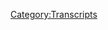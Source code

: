 {{Transcript
    | title         = [[615: November 8, 2021?]]
    | caption       = [https://knowledgefight.libsyn.com/615-november-8-2021 Listen to this episode on Libsyn]
    | episodeNumber = [[615: November 8, 2021?|615]]
    | length        = 01:38:25
}}

{{MessageBox
    | header     = Warning: Bot Generated Content
    | text       = This transcript was automatically generated by transcription software and likely contains many mistakes and misattributions. Please check the audio for definitive quotes, attribution, and context.
    | image      = N3yvass4myg91.webp
    | imagewidth = 50px
    | id         = warning
}}

{{TranscriptBlock
    | name      = Unknown Speaker
    | timestamp = 00:00:00.000
    | text      = N-N-N-N-N-N-N-Knowledge Fight
}}

{{TranscriptBlock
    | name      = Unknown Speaker
    | timestamp = 00:00:12.960
    | text      = Damn and Jordan, I am sweating
}}

{{TranscriptBlock
    | name      = Unknown Speaker
    | timestamp = 00:00:18.039
    | text      = knowledgefight.com, it's time to pray
}}

{{TranscriptBlock
    | name      = Unknown Speaker
    | timestamp = 00:00:21.399
    | text      = I have great respect for knowledgefight
}}

{{TranscriptBlock
    | name      = Unknown Speaker
    | timestamp = 00:00:23.879
    | text      = knowledgefight
}}

{{TranscriptBlock
    | name      = Unknown Speaker
    | timestamp = 00:00:25.199
    | text      = I'm sick of them posing as if they're the good guys
}}

{{TranscriptBlock
    | name      = Unknown Speaker
    | timestamp = 00:00:27.440
    | text      = saying we are the bad guys, knowledgefight
}}

{{TranscriptBlock
    | name      = Unknown Speaker
    | timestamp = 00:00:30.000
    | text      = Damn and Jordan, knowledgefight
}}

{{TranscriptBlock
    | name      = Unknown Speaker
    | timestamp = 00:00:32.159
    | text      = Red Alert, Red Alert, Red Alert
}}

{{TranscriptBlock
    | name      = Unknown Speaker
    | timestamp = 00:00:34.960
    | text      = Need, I need money
}}

{{TranscriptBlock
    | name      = Unknown Speaker
    | timestamp = 00:00:36.399
    | text      = Red Alert, Red Alert, Red Alert
}}

{{TranscriptBlock
    | name      = Unknown Speaker
    | timestamp = 00:00:39.280
    | text      = Andy and Kansas, Andy and Kansas
}}

{{TranscriptBlock
    | name      = Unknown Speaker
    | timestamp = 00:00:42.159
    | text      = Stop it, Andy and Kansas, Andy and Kansas
}}

{{TranscriptBlock
    | name      = Unknown Speaker
    | timestamp = 00:00:44.640
    | text      = It's time to pray
}}

{{TranscriptBlock
    | name      = Unknown Speaker
    | timestamp = 00:00:47.039
    | text      = Andy and Kansas, you're on the air, thanks for holding us
}}

{{TranscriptBlock
    | name      = Unknown Speaker
    | timestamp = 00:00:49.359
    | text      = Hello Alex, I'm a first-time caller, I'm a huge fan
}}

{{TranscriptBlock
    | name      = Unknown Speaker
    | timestamp = 00:00:51.759
    | text      = I love your world
}}

{{TranscriptBlock
    | name      = Unknown Speaker
    | timestamp = 00:00:52.960
    | text      = knowledgefight
}}

{{TranscriptBlock
    | name      = Unknown Speaker
    | timestamp = 00:00:53.840
    | text      = N-N-N-N-N-N-Knowledgefight.com
}}

{{TranscriptBlock
    | name      = Unknown Speaker
    | timestamp = 00:00:56.960
    | text      = I love you
}}

{{TranscriptBlock
    | name      = Unknown Speaker
    | timestamp = 00:00:58.960
    | text      = Hey everybody, welcome back to Knowledge Fight, I'm Dan
}}

{{TranscriptBlock
    | name      = Unknown Speaker
    | timestamp = 00:01:01.200
    | text      = I'm Jordan
}}

{{TranscriptBlock
    | name      = Unknown Speaker
    | timestamp = 00:01:01.840
    | text      = We're a couple dudes, I'd like to sit around and worship at the altar of Selene
}}

{{TranscriptBlock
    | name      = Unknown Speaker
    | timestamp = 00:01:04.640
    | text      = and talk a little bit about Alex Jones
}}

{{TranscriptBlock
    | name      = Unknown Speaker
    | timestamp = 00:01:06.719
    | text      = Oh indeed, we are Dan?
}}

{{TranscriptBlock
    | name      = Unknown Speaker
    | timestamp = 00:01:09.599
    | text      = Yeah
}}

{{TranscriptBlock
    | name      = Unknown Speaker
    | timestamp = 00:01:10.000
    | text      = Dan?
}}

{{TranscriptBlock
    | name      = Unknown Speaker
    | timestamp = 00:01:10.480
    | text      = Jordan
}}

{{TranscriptBlock
    | name      = Unknown Speaker
    | timestamp = 00:01:10.959
    | text      = Quick question for you
}}

{{TranscriptBlock
    | name      = Unknown Speaker
    | timestamp = 00:01:11.760
    | text      = What's up?
}}

{{TranscriptBlock
    | name      = Unknown Speaker
    | timestamp = 00:01:12.079
    | text      = What's your bright spot?
}}

{{TranscriptBlock
    | name      = Unknown Speaker
    | timestamp = 00:01:12.719
    | text      = Why don't you go first?
}}

{{TranscriptBlock
    | name      = Unknown Speaker
    | timestamp = 00:01:14.079
    | text      = Well, my bright spot, Dan, and I never thought I would say this
}}

{{TranscriptBlock
    | name      = Unknown Speaker
    | timestamp = 00:01:17.599
    | text      = My bright spot today is the DMV
}}

{{TranscriptBlock
    | name      = Unknown Speaker
    | timestamp = 00:01:20.319
    | text      = Oh wow, you know what, before you tell whatever story you're gonna tell
}}

{{TranscriptBlock
    | name      = Unknown Speaker
    | timestamp = 00:01:23.519
    | text      = I want to say I've always enjoyed going to the DMV in Chicago
}}

{{TranscriptBlock
    | name      = Unknown Speaker
    | timestamp = 00:01:27.120
    | text      = Yes
}}

{{TranscriptBlock
    | name      = Unknown Speaker
    | timestamp = 00:01:27.519
    | text      = When I was in Missouri, it sucked, it was miserable
}}

{{TranscriptBlock
    | name      = Unknown Speaker
    | timestamp = 00:01:30.400
    | text      = but in Chicago, I have had nothing but positive experiences
}}

{{TranscriptBlock
    | name      = Unknown Speaker
    | timestamp = 00:01:33.840
    | text      = I swear to you, the place on diversity
}}

{{TranscriptBlock
    | name      = Unknown Speaker
    | timestamp = 00:01:37.359
    | text      = I had to go get my license renewed
}}

{{TranscriptBlock
    | name      = Unknown Speaker
    | timestamp = 00:01:39.439
    | text      = because it was expired by about a year
}}

{{TranscriptBlock
    | name      = Unknown Speaker
    | timestamp = 00:01:41.519
    | text      = and I had no idea because I was getting all those texts
}}

{{TranscriptBlock
    | name      = Unknown Speaker
    | timestamp = 00:01:44.239
    | text      = you know, the scam text from the DMV where it's like
}}

{{TranscriptBlock
    | name      = Unknown Speaker
    | timestamp = 00:01:46.959
    | text      = your license is expired, you need to
}}

{{TranscriptBlock
    | name      = Unknown Speaker
    | timestamp = 00:01:48.799
    | text      = I got that at the same time that I got the regular text
}}

{{TranscriptBlock
    | name      = Unknown Speaker
    | timestamp = 00:01:51.120
    | text      = It's hard to tell the difference now
}}

{{TranscriptBlock
    | name      = Unknown Speaker
    | timestamp = 00:01:52.959
    | text      = Yeah, yeah, yeah
}}

{{TranscriptBlock
    | name      = Unknown Speaker
    | timestamp = 00:01:53.760
    | text      = And I think that I don't know anybody who keeps up with like
}}

{{TranscriptBlock
    | name      = Unknown Speaker
    | timestamp = 00:01:58.640
    | text      = well, I got three months, you know
}}

{{TranscriptBlock
    | name      = Unknown Speaker
    | timestamp = 00:02:00.959
    | text      = It's something that just kind of goes in the back of your mind
}}

{{TranscriptBlock
    | name      = Unknown Speaker
    | timestamp = 00:02:03.519
    | text      = Yeah, no, you don't find out you need a new license
}}

{{TranscriptBlock
    | name      = Unknown Speaker
    | timestamp = 00:02:05.519
    | text      = until somebody's like, you can't buy that
}}

{{TranscriptBlock
    | name      = Unknown Speaker
    | timestamp = 00:02:08.240
    | text      = You need a valid license
}}

{{TranscriptBlock
    | name      = Unknown Speaker
    | timestamp = 00:02:09.599
    | text      = Yeah
}}

{{TranscriptBlock
    | name      = Unknown Speaker
    | timestamp = 00:02:10.960
    | text      = So the DMV on diversity, I went there
}}

{{TranscriptBlock
    | name      = Unknown Speaker
    | timestamp = 00:02:14.960
    | text      = There was a line out the door
}}

{{TranscriptBlock
    | name      = Unknown Speaker
    | timestamp = 00:02:18.080
    | text      = and I thought we were gonna be there for like two, three hours
}}

{{TranscriptBlock
    | name      = Unknown Speaker
    | timestamp = 00:02:21.919
    | text      = There were people who saw the line and then just left
}}

{{TranscriptBlock
    | name      = Unknown Speaker
    | timestamp = 00:02:25.120
    | text      = They banged it out in 25 minutes
}}

{{TranscriptBlock
    | name      = Unknown Speaker
    | timestamp = 00:02:28.639
    | text      = They got through like 50 people
}}

{{TranscriptBlock
    | name      = Unknown Speaker
    | timestamp = 00:02:31.439
    | text      = and it wasn't just that they were good
}}

{{TranscriptBlock
    | name      = Unknown Speaker
    | timestamp = 00:02:33.599
    | text      = It was that the whole group of people there
}}

{{TranscriptBlock
    | name      = Unknown Speaker
    | timestamp = 00:02:36.240
    | text      = it was a tiny little office
}}

{{TranscriptBlock
    | name      = Unknown Speaker
    | timestamp = 00:02:37.759
    | text      = were working in perfect harmony with each other
}}

{{TranscriptBlock
    | name      = Unknown Speaker
    | timestamp = 00:02:40.319
    | text      = It was bananas to me
}}

{{TranscriptBlock
    | name      = Unknown Speaker
    | timestamp = 00:02:42.319
    | text      = Everybody was having a good time
}}

{{TranscriptBlock
    | name      = Unknown Speaker
    | timestamp = 00:02:43.599
    | text      = Everybody's like, I'm useful
}}

{{TranscriptBlock
    | name      = Unknown Speaker
    | timestamp = 00:02:45.199
    | text      = This is what I'm, I'm just crushing this
}}

{{TranscriptBlock
    | name      = Unknown Speaker
    | timestamp = 00:02:47.599
    | text      = Everybody's smiling and talking to each other
}}

{{TranscriptBlock
    | name      = Unknown Speaker
    | timestamp = 00:02:50.080
    | text      = I talked to three other people who couldn't help
}}

{{TranscriptBlock
    | name      = Unknown Speaker
    | timestamp = 00:02:52.319
    | text      = but be like, this is the best DMV I've ever been to
}}

{{TranscriptBlock
    | name      = Unknown Speaker
    | timestamp = 00:02:54.879
    | text      = Yeah
}}

{{TranscriptBlock
    | name      = Unknown Speaker
    | timestamp = 00:02:55.199
    | text      = It's bananas
}}

{{TranscriptBlock
    | name      = Unknown Speaker
    | timestamp = 00:02:55.919
    | text      = The times I've been there
}}

{{TranscriptBlock
    | name      = Unknown Speaker
    | timestamp = 00:02:57.039
    | text      = they've been pretty pleasant people too
}}

{{TranscriptBlock
    | name      = Unknown Speaker
    | timestamp = 00:02:59.120
    | text      = Like, you know, you all have this like, you know
}}

{{TranscriptBlock
    | name      = Unknown Speaker
    | timestamp = 00:03:01.599
    | text      = character in your head of like grumpy
}}

{{TranscriptBlock
    | name      = Unknown Speaker
    | timestamp = 00:03:03.840
    | text      = Sure
}}

{{TranscriptBlock
    | name      = Unknown Speaker
    | timestamp = 00:03:04.240
    | text      = Mean DMV
}}

{{TranscriptBlock
    | name      = Unknown Speaker
    | timestamp = 00:03:05.120
    | text      = Oh, the Oak Park DMV is a pile of shit
}}

{{TranscriptBlock
    | name      = Unknown Speaker
    | timestamp = 00:03:07.759
    | text      = Yeah, that wasn't my experience here in Chicago
}}

{{TranscriptBlock
    | name      = Unknown Speaker
    | timestamp = 00:03:09.599
    | text      = I don't know
}}

{{TranscriptBlock
    | name      = Unknown Speaker
    | timestamp = 00:03:11.039
    | text      = Good on you, DMV
}}

{{TranscriptBlock
    | name      = Unknown Speaker
    | timestamp = 00:03:11.680
    | text      = It was amazing
}}

{{TranscriptBlock
    | name      = Unknown Speaker
    | timestamp = 00:03:12.240
    | text      = They did a great job
}}

{{TranscriptBlock
    | name      = Unknown Speaker
    | timestamp = 00:03:13.280
    | text      = Real happy for them
}}

{{TranscriptBlock
    | name      = Unknown Speaker
    | timestamp = 00:03:14.240
    | text      = That's awesome
}}

{{TranscriptBlock
    | name      = Unknown Speaker
    | timestamp = 00:03:14.719
    | text      = High marks
}}

{{TranscriptBlock
    | name      = Unknown Speaker
    | timestamp = 00:03:15.360
    | text      = Hooray
}}

{{TranscriptBlock
    | name      = Unknown Speaker
    | timestamp = 00:03:15.840
    | text      = Yeah
}}

{{TranscriptBlock
    | name      = Unknown Speaker
    | timestamp = 00:03:16.560
    | text      = My DMV, my bright spot is, I've got a new desk
}}

{{TranscriptBlock
    | name      = Unknown Speaker
    | timestamp = 00:03:20.800
    | text      = that I'm going to build after we get done recording
}}

{{TranscriptBlock
    | name      = Unknown Speaker
    | timestamp = 00:03:22.879
    | text      = Indeed
}}

{{TranscriptBlock
    | name      = Unknown Speaker
    | timestamp = 00:03:23.439
    | text      = And I'm very excited about that
}}

{{TranscriptBlock
    | name      = Unknown Speaker
    | timestamp = 00:03:25.039
    | text      = I've had this corner desk that came with mismatched wood
}}

{{TranscriptBlock
    | name      = Unknown Speaker
    | timestamp = 00:03:30.159
    | text      = Yep
}}

{{TranscriptBlock
    | name      = Unknown Speaker
    | timestamp = 00:03:30.639
    | text      = So one end of it is sort of a lighter, what would you call it?
}}

{{TranscriptBlock
    | name      = Unknown Speaker
    | timestamp = 00:03:34.479
    | text      = A cream kind of color?
}}

{{TranscriptBlock
    | name      = Unknown Speaker
    | timestamp = 00:03:35.360
    | text      = Yeah, I would say a little, a little taupe kind of color
}}

{{TranscriptBlock
    | name      = Unknown Speaker
    | timestamp = 00:03:38.400
    | text      = And then the other side is like a grayish brown
}}

{{TranscriptBlock
    | name      = Unknown Speaker
    | timestamp = 00:03:41.199
    | text      = Yes
}}

{{TranscriptBlock
    | name      = Unknown Speaker
    | timestamp = 00:03:41.599
    | text      = It's stupid
}}

{{TranscriptBlock
    | name      = Unknown Speaker
    | timestamp = 00:03:42.879
    | text      = I tried to get the, like replaced
}}

{{TranscriptBlock
    | name      = Unknown Speaker
    | timestamp = 00:03:45.199
    | text      = and they sent me the wrong one again
}}

{{TranscriptBlock
    | name      = Unknown Speaker
    | timestamp = 00:03:46.719
    | text      = Yeah, it looks a little bit like one of those red cars with a blue door
}}

{{TranscriptBlock
    | name      = Unknown Speaker
    | timestamp = 00:03:50.240
    | text      = Yeah, I've had this desk forever and I'm excited to throw it out
}}

{{TranscriptBlock
    | name      = Unknown Speaker
    | timestamp = 00:03:55.120
    | text      = and start fresh remodeling the office
}}

{{TranscriptBlock
    | name      = Unknown Speaker
    | timestamp = 00:03:58.080
    | text      = So I'm very excited about that
}}

{{TranscriptBlock
    | name      = Unknown Speaker
    | timestamp = 00:03:59.120
    | text      = It is the end of the era
}}

{{TranscriptBlock
    | name      = Unknown Speaker
    | timestamp = 00:03:59.520
    | text      = The desk has been with us since day one
}}

{{TranscriptBlock
    | name      = Unknown Speaker
    | timestamp = 00:04:02.080
    | text      = Yep
}}

{{TranscriptBlock
    | name      = Unknown Speaker
    | timestamp = 00:04:02.319
    | text      = Yep
}}

{{TranscriptBlock
    | name      = Unknown Speaker
    | timestamp = 00:04:02.800
    | text      = We'll miss you desk
}}

{{TranscriptBlock
    | name      = Unknown Speaker
    | timestamp = 00:04:03.919
    | text      = Not really
}}

{{TranscriptBlock
    | name      = Unknown Speaker
    | timestamp = 00:04:04.319
    | text      = Not much
}}

{{TranscriptBlock
    | name      = Unknown Speaker
    | timestamp = 00:04:04.879
    | text      = Nope
}}

{{TranscriptBlock
    | name      = Unknown Speaker
    | timestamp = 00:04:06.400
    | text      = So Jordan, today we have an interesting episode to go over
}}

{{TranscriptBlock
    | name      = Unknown Speaker
    | timestamp = 00:04:08.800
    | text      = Oh yeah
}}

{{TranscriptBlock
    | name      = Unknown Speaker
    | timestamp = 00:04:09.120
    | text      = I know that on our last episode I promised that we were going to talk about Alex Jones's response
}}

{{TranscriptBlock
    | name      = Unknown Speaker
    | timestamp = 00:04:14.319
    | text      = to Tucker Carlson's docuseries
}}

{{TranscriptBlock
    | name      = Unknown Speaker
    | timestamp = 00:04:17.920
    | text      = Sure
}}

{{TranscriptBlock
    | name      = Unknown Speaker
    | timestamp = 00:04:18.319
    | text      = But you know what, I kind of got to thinking about it
}}

{{TranscriptBlock
    | name      = Unknown Speaker
    | timestamp = 00:04:20.240
    | text      = I'm like, why?
}}

{{TranscriptBlock
    | name      = Unknown Speaker
    | timestamp = 00:04:21.519
    | text      = We know what he said
}}

{{TranscriptBlock
    | name      = Unknown Speaker
    | timestamp = 00:04:22.480
    | text      = Yeah
}}

{{TranscriptBlock
    | name      = Unknown Speaker
    | timestamp = 00:04:22.879
    | text      = He said he loves it
}}

{{TranscriptBlock
    | name      = Unknown Speaker
    | timestamp = 00:04:24.000
    | text      = Yeah, he's the best
}}

{{TranscriptBlock
    | name      = Unknown Speaker
    | timestamp = 00:04:25.199
    | text      = He's the greatest thing anybody's ever seen
}}

{{TranscriptBlock
    | name      = Unknown Speaker
    | timestamp = 00:04:26.560
    | text      = And it's all just, he made this possible
}}

{{TranscriptBlock
    | name      = Unknown Speaker
    | timestamp = 00:04:28.959
    | text      = Tells the truth, it's all because of Alex
}}

{{TranscriptBlock
    | name      = Unknown Speaker
    | timestamp = 00:04:30.959
    | text      = So instead what we're going to do is we're going to look at the present
}}

{{TranscriptBlock
    | name      = Unknown Speaker
    | timestamp = 00:04:33.600
    | text      = We're going to jump forward
}}

{{TranscriptBlock
    | name      = Unknown Speaker
    | timestamp = 00:04:34.560
    | text      = We're going to be talking about November 8th, 2021 Blackjack
}}

{{TranscriptBlock
    | name      = Unknown Speaker
    | timestamp = 00:04:37.360
    | text      = Oh, I didn't even come close to that
}}

{{TranscriptBlock
    | name      = Unknown Speaker
    | timestamp = 00:04:39.040
    | text      = Nope
}}

{{TranscriptBlock
    | name      = Unknown Speaker
    | timestamp = 00:04:39.920
    | text      = So I'm excited about that
}}

{{TranscriptBlock
    | name      = Unknown Speaker
    | timestamp = 00:04:41.120
    | text      = But before we get down to business, let's take a little moment to say thank you
}}

{{TranscriptBlock
    | name      = Unknown Speaker
    | timestamp = 00:04:44.240
    | text      = and hello to some new wonks
}}

{{TranscriptBlock
    | name      = Unknown Speaker
    | timestamp = 00:04:45.439
    | text      = Oh that's a great idea
}}

{{TranscriptBlock
    | name      = Unknown Speaker
    | timestamp = 00:04:46.319
    | text      = So first, uh, Light Switch Raives
}}

{{TranscriptBlock
    | name      = Unknown Speaker
    | timestamp = 00:04:48.480
    | text      = Thank you so much
}}

{{TranscriptBlock
    | name      = Unknown Speaker
    | timestamp = 00:04:49.040
    | text      = You are now policy wonk
}}

{{TranscriptBlock
    | name      = Unknown Speaker
    | timestamp = 00:04:50.319
    | text      = I'm a policy wonk
}}

{{TranscriptBlock
    | name      = Unknown Speaker
    | timestamp = 00:04:51.199
    | text      = Thank you
}}

{{TranscriptBlock
    | name      = Unknown Speaker
    | timestamp = 00:04:51.839
    | text      = Thank you
}}

{{TranscriptBlock
    | name      = Unknown Speaker
    | timestamp = 00:04:52.399
    | text      = Next, Levi
}}

{{TranscriptBlock
    | name      = Unknown Speaker
    | timestamp = 00:04:53.279
    | text      = Thank you so much
}}

{{TranscriptBlock
    | name      = Unknown Speaker
    | timestamp = 00:04:53.839
    | text      = You are now a policy wonk
}}

{{TranscriptBlock
    | name      = Unknown Speaker
    | timestamp = 00:04:55.519
    | text      = I'm a policy wonk
}}

{{TranscriptBlock
    | name      = Unknown Speaker
    | timestamp = 00:04:56.480
    | text      = Thanks, Levi
}}

{{TranscriptBlock
    | name      = Unknown Speaker
    | timestamp = 00:04:57.360
    | text      = Thank you
}}

{{TranscriptBlock
    | name      = Unknown Speaker
    | timestamp = 00:04:57.839
    | text      = Next, Ella
}}

{{TranscriptBlock
    | name      = Unknown Speaker
    | timestamp = 00:04:58.720
    | text      = Thank you so much
}}

{{TranscriptBlock
    | name      = Unknown Speaker
    | timestamp = 00:04:59.439
    | text      = You are now a policy wonk
}}

{{TranscriptBlock
    | name      = Unknown Speaker
    | timestamp = 00:05:00.879
    | text      = I'm a policy wonk
}}

{{TranscriptBlock
    | name      = Unknown Speaker
    | timestamp = 00:05:01.839
    | text      = Thank you
}}

{{TranscriptBlock
    | name      = Unknown Speaker
    | timestamp = 00:05:02.240
    | text      = Ella
}}

{{TranscriptBlock
    | name      = Unknown Speaker
    | timestamp = 00:05:02.639
    | text      = Thank you
}}

{{TranscriptBlock
    | name      = Unknown Speaker
    | timestamp = 00:05:03.279
    | text      = Next, Wyatt
}}

{{TranscriptBlock
    | name      = Unknown Speaker
    | timestamp = 00:05:04.160
    | text      = Thank you so much
}}

{{TranscriptBlock
    | name      = Unknown Speaker
    | timestamp = 00:05:04.879
    | text      = You are now a policy wonk
}}

{{TranscriptBlock
    | name      = Unknown Speaker
    | timestamp = 00:05:06.000
    | text      = I'm a policy wonk
}}

{{TranscriptBlock
    | name      = Unknown Speaker
    | timestamp = 00:05:07.040
    | text      = Thanks, Wyatt
}}

{{TranscriptBlock
    | name      = Unknown Speaker
    | timestamp = 00:05:07.759
    | text      = Thank you
}}

{{TranscriptBlock
    | name      = Unknown Speaker
    | timestamp = 00:05:08.240
    | text      = And finally, Jordan
}}

{{TranscriptBlock
    | name      = Unknown Speaker
    | timestamp = 00:05:09.759
    | text      = We got a technocrat in the mix
}}

{{TranscriptBlock
    | name      = Unknown Speaker
    | timestamp = 00:05:11.199
    | text      = Okay
}}

{{TranscriptBlock
    | name      = Unknown Speaker
    | timestamp = 00:05:12.000
    | text      = Say hello and thank you to a technocrat
}}

{{TranscriptBlock
    | name      = Unknown Speaker
    | timestamp = 00:05:13.759
    | text      = Alright.
}}

{{TranscriptBlock
    | name      = Unknown Speaker
    | timestamp = 00:05:14.759
    | text      = This is WWJDD equals what would Jordan and Dan do.
}}

{{TranscriptBlock
    | name      = Unknown Speaker
    | timestamp = 00:05:20.639
    | text      = Don't live by that advice, but thank you so much, you are now a technocrat.
}}

{{TranscriptBlock
    | name      = Unknown Speaker
    | timestamp = 00:05:24.379
    | text      = I'm a policy wonk.
}}

{{TranscriptBlock
    | name      = Unknown Speaker
    | timestamp = 00:05:25.379
    | text      = Crikey, mate, that's fantastic.
}}

{{TranscriptBlock
    | name      = Unknown Speaker
    | timestamp = 00:05:26.379
    | text      = Have yourself a brew.
}}

{{TranscriptBlock
    | name      = Unknown Speaker
    | timestamp = 00:05:27.379
    | text      = How's your 401k doing, bro?
}}

{{TranscriptBlock
    | name      = Unknown Speaker
    | timestamp = 00:05:28.379
    | text      = Alright, we gotta go full tilt boogie on this, Watson, alright?
}}

{{TranscriptBlock
    | name      = Unknown Speaker
    | timestamp = 00:05:32.379
    | text      = Let's just get down to business.
}}

{{TranscriptBlock
    | name      = Unknown Speaker
    | timestamp = 00:05:34.259
    | text      = We ain't making that money off that heroin.
}}

{{TranscriptBlock
    | name      = Unknown Speaker
    | timestamp = 00:05:36.319
    | text      = Why you pimps so good?
}}

{{TranscriptBlock
    | name      = Unknown Speaker
    | timestamp = 00:05:38.259
    | text      = My neck is freakishly large.
}}

{{TranscriptBlock
    | name      = Unknown Speaker
    | timestamp = 00:05:39.899
    | text      = I declare info war on you.
}}

{{TranscriptBlock
    | name      = Unknown Speaker
    | timestamp = 00:05:42.699
    | text      = Thank you so much.
}}

{{TranscriptBlock
    | name      = Unknown Speaker
    | timestamp = 00:05:43.699
    | text      = Yes!
}}

{{TranscriptBlock
    | name      = Unknown Speaker
    | timestamp = 00:05:44.699
    | text      = Thank you very much!
}}

{{TranscriptBlock
    | name      = Unknown Speaker
    | timestamp = 00:05:46.300
    | text      = And I wanted to say one quick thing before we get into the episode, and that is that
}}

{{TranscriptBlock
    | name      = Unknown Speaker
    | timestamp = 00:05:51.339
    | text      = I got some feedback on our last episode, the Tucker Carlson one, about using names of protesters.
}}

{{TranscriptBlock
    | name      = Unknown Speaker
    | timestamp = 00:06:00.060
    | text      = When I was making illustrations of people who have been arrested who were left-wing
}}

{{TranscriptBlock
    | name      = Unknown Speaker
    | timestamp = 00:06:03.860
    | text      = protesters.
}}

{{TranscriptBlock
    | name      = Unknown Speaker
    | timestamp = 00:06:04.860
    | text      = Right.
}}

{{TranscriptBlock
    | name      = Unknown Speaker
    | timestamp = 00:06:05.860
    | text      = And I want to say thank you to the person who pointed this out on Twitter, and that
}}

{{TranscriptBlock
    | name      = Unknown Speaker
    | timestamp = 00:06:09.819
    | text      = I didn't need to.
}}

{{TranscriptBlock
    | name      = Unknown Speaker
    | timestamp = 00:06:12.540
    | text      = I reflected on it a little bit, and the statistics that we talked about really do make the same
}}

{{TranscriptBlock
    | name      = Unknown Speaker
    | timestamp = 00:06:17.139
    | text      = point, and I didn't realize it was a bit of a blind spot, and the reason I'm calling this
}}

{{TranscriptBlock
    | name      = Unknown Speaker
    | timestamp = 00:06:21.379
    | text      = out is because I went back and I cut that out of the episode and reposted it.
}}

{{TranscriptBlock
    | name      = Unknown Speaker
    | timestamp = 00:06:25.420
    | text      = So that's not in the episode now, but it was, and in case anybody was curious about that
}}

{{TranscriptBlock
    | name      = Unknown Speaker
    | timestamp = 00:06:31.379
    | text      = or whatever.
}}

{{TranscriptBlock
    | name      = Unknown Speaker
    | timestamp = 00:06:32.379
    | text      = Yeah.
}}

{{TranscriptBlock
    | name      = Unknown Speaker
    | timestamp = 00:06:33.379
    | text      = And, you know.
}}

{{TranscriptBlock
    | name      = Unknown Speaker
    | timestamp = 00:06:34.379
    | text      = It wasn't removed secretly.
}}

{{TranscriptBlock
    | name      = Unknown Speaker
    | timestamp = 00:06:35.379
    | text      = It's a correction.
}}

{{TranscriptBlock
    | name      = Unknown Speaker
    | timestamp = 00:06:36.379
    | text      = Yeah, and, you know, try and do a little better in the future of being aware of that.
}}

{{TranscriptBlock
    | name      = Unknown Speaker
    | timestamp = 00:06:40.259
    | text      = Yes.
}}

{{TranscriptBlock
    | name      = Unknown Speaker
    | timestamp = 00:06:41.259
    | text      = It's a bit of a, I was caught up in the idea of like, if I point out these specifics, then
}}

{{TranscriptBlock
    | name      = Unknown Speaker
    | timestamp = 00:06:46.980
    | text      = it really helps drive home the point.
}}

{{TranscriptBlock
    | name      = Unknown Speaker
    | timestamp = 00:06:49.300
    | text      = Right.
}}

{{TranscriptBlock
    | name      = Unknown Speaker
    | timestamp = 00:06:50.300
    | text      = And that's not accurate.
}}

{{TranscriptBlock
    | name      = Unknown Speaker
    | timestamp = 00:06:51.300
    | text      = In a neutral reality, that is totally fine.
}}

{{TranscriptBlock
    | name      = Unknown Speaker
    | timestamp = 00:06:55.100
    | text      = In the current reality, you can't, yeah.
}}

{{TranscriptBlock
    | name      = Unknown Speaker
    | timestamp = 00:06:58.660
    | text      = So anyway, that's that.
}}

{{TranscriptBlock
    | name      = Unknown Speaker
    | timestamp = 00:06:59.660
    | text      = That's out of the way.
}}

{{TranscriptBlock
    | name      = Unknown Speaker
    | timestamp = 00:07:01.100
    | text      = So Jordan, we're going to start here on November 8th, and I can't tell you how much.
}}

{{TranscriptBlock
    | name      = Unknown Speaker
    | timestamp = 00:07:05.180
    | text      = I'm excited to talk about the present day, Alex talking about some important business,
}}

{{TranscriptBlock
    | name      = Unknown Speaker
    | timestamp = 00:07:10.860
    | text      = and so here is where Alex's head is at on this day.
}}

{{TranscriptBlock
    | name      = Unknown Speaker
    | timestamp = 00:07:15.139
    | text      = Big exclusive news, ladies and gentlemen.
}}

{{TranscriptBlock
    | name      = Unknown Speaker
    | timestamp = 00:07:20.100
    | text      = I saw this last week and I thought maybe he's just taking an unplanned vacation.
}}

{{TranscriptBlock
    | name      = Unknown Speaker
    | timestamp = 00:07:24.939
    | text      = We're going to sit back and wait and see what happens.
}}

{{TranscriptBlock
    | name      = Unknown Speaker
    | timestamp = 00:07:26.899
    | text      = Then on Friday, it came out that he had reportedly gotten sick after the third Pfizer shot because
}}

{{TranscriptBlock
    | name      = Unknown Speaker
    | timestamp = 00:07:33.379
    | text      = he's a good little globalist and took his third round.
}}

{{TranscriptBlock
    | name      = Unknown Speaker
    | timestamp = 00:07:39.000
    | text      = And that's when the scientists and experts tell you that the real side effects kick in
}}

{{TranscriptBlock
    | name      = Unknown Speaker
    | timestamp = 00:07:42.980
    | text      = pretty much guaranteed.
}}

{{TranscriptBlock
    | name      = Unknown Speaker
    | timestamp = 00:07:45.300
    | text      = And we have a lot of different sources, A, in Hollywood, but also in law enforcement.
}}

{{TranscriptBlock
    | name      = Unknown Speaker
    | timestamp = 00:07:53.899
    | text      = And they have reached out to us.
}}

{{TranscriptBlock
    | name      = Unknown Speaker
    | timestamp = 00:07:56.100
    | text      = OK, I can't do the show.
}}

{{TranscriptBlock
    | name      = Unknown Speaker
    | timestamp = 00:07:58.220
    | text      = There's too many people in here.
}}

{{TranscriptBlock
    | name      = Unknown Speaker
    | timestamp = 00:08:00.220
    | text      = Go to rebroadcast.
}}

{{TranscriptBlock
    | name      = Unknown Speaker
    | timestamp = 00:08:02.220
    | text      = God.
}}

{{TranscriptBlock
    | name      = Unknown Speaker
    | timestamp = 00:08:03.220
    | text      = La, la, la.
}}

{{TranscriptBlock
    | name      = Unknown Speaker
    | timestamp = 00:08:09.420
    | text      = How's he doing?
}}

{{TranscriptBlock
    | name      = Unknown Speaker
    | timestamp = 00:08:12.420
    | text      = Two months later FDA approved everybody who's 18 and over who got Jane Jada.
}}

{{TranscriptBlock
    | name      = Unknown Speaker
    | timestamp = 00:08:19.660
    | text      = Well, I guess we can't.
}}

{{TranscriptBlock
    | name      = Unknown Speaker
    | timestamp = 00:08:21.019
    | text      = That doesn't sound like Alex.
}}

{{TranscriptBlock
    | name      = Unknown Speaker
    | timestamp = 00:08:23.019
    | text      = I guess we can't do an episode about the ape.
}}

{{TranscriptBlock
    | name      = Unknown Speaker
    | timestamp = 00:08:25.459
    | text      = He just stormed out of.
}}

{{TranscriptBlock
    | name      = Unknown Speaker
    | timestamp = 00:08:28.740
    | text      = Damn it.
}}

{{TranscriptBlock
    | name      = Unknown Speaker
    | timestamp = 00:08:29.899
    | text      = I was really excited to do an episode about the ape.
}}

{{TranscriptBlock
    | name      = Unknown Speaker
    | timestamp = 00:08:32.059
    | text      = We were going to have a great episode about the ape.
}}

{{TranscriptBlock
    | name      = Unknown Speaker
    | timestamp = 00:08:34.220
    | text      = I was expecting us to go three or four hours.
}}

{{TranscriptBlock
    | name      = Unknown Speaker
    | timestamp = 00:08:36.340
    | text      = In fairness, Alex does come back, and it turns out he's talking about Gavin Newsom.
}}

{{TranscriptBlock
    | name      = Unknown Speaker
    | timestamp = 00:08:41.740
    | text      = That's who he's talking about.
}}

{{TranscriptBlock
    | name      = Unknown Speaker
    | timestamp = 00:08:43.460
    | text      = That's the whole thing.
}}

{{TranscriptBlock
    | name      = Unknown Speaker
    | timestamp = 00:08:44.460
    | text      = Yeah, he's talking about Gavin Newsom.
}}

{{TranscriptBlock
    | name      = Unknown Speaker
    | timestamp = 00:08:45.460
    | text      = Oh my God.
}}

{{TranscriptBlock
    | name      = Unknown Speaker
    | timestamp = 00:08:47.659
    | text      = Alex is in a very bad mood, so it looks like everyone's going to die once again.
}}

{{TranscriptBlock
    | name      = Unknown Speaker
    | timestamp = 00:08:51.919
    | text      = But Alex stormed off his show, and so I am going to put him in the corner.
}}

{{TranscriptBlock
    | name      = Unknown Speaker
    | timestamp = 00:08:56.419
    | text      = And I don't know what to do, Jordan.
}}

{{TranscriptBlock
    | name      = Unknown Speaker
    | timestamp = 00:08:57.539
    | text      = I guess you know what we could do.
}}

{{TranscriptBlock
    | name      = Unknown Speaker
    | timestamp = 00:08:59.419
    | text      = What could we do?
}}

{{TranscriptBlock
    | name      = Unknown Speaker
    | timestamp = 00:09:00.419
    | text      = I mean, we talked to Jon Ronson recently.
}}

{{TranscriptBlock
    | name      = Unknown Speaker
    | timestamp = 00:09:04.740
    | text      = We could play that for the people.
}}

{{TranscriptBlock
    | name      = Unknown Speaker
    | timestamp = 00:09:06.899
    | text      = I don't think anybody would want to hear that, Dan.
}}

{{TranscriptBlock
    | name      = Unknown Speaker
    | timestamp = 00:09:09.580
    | text      = That doesn't sound like something interesting at all.
}}

{{TranscriptBlock
    | name      = Unknown Speaker
    | timestamp = 00:09:12.139
    | text      = I'm liking this 80s broadcast we're doing right now.
}}

{{TranscriptBlock
    | name      = Unknown Speaker
    | timestamp = 00:09:14.539
    | text      = I feel like the public would be interested in hearing this.
}}

{{TranscriptBlock
    | name      = Unknown Speaker
    | timestamp = 00:09:17.700
    | text      = I don't think so, buddy.
}}

{{TranscriptBlock
    | name      = Unknown Speaker
    | timestamp = 00:09:18.700
    | text      = I don't think anybody's interested.
}}

{{TranscriptBlock
    | name      = Unknown Speaker
    | timestamp = 00:09:21.059
    | text      = Let me say this real quick.
}}

{{TranscriptBlock
    | name      = Unknown Speaker
    | timestamp = 00:09:22.059
    | text      = I'm glad that that went reasonably smoothly, because as soon as I hit the theme song, I
}}

{{TranscriptBlock
    | name      = Unknown Speaker
    | timestamp = 00:09:27.500
    | text      = realized that I forgot to tell you pretend we're doing a regular episode.
}}

{{TranscriptBlock
    | name      = Unknown Speaker
    | timestamp = 00:09:30.899
    | text      = Nope.
}}

{{TranscriptBlock
    | name      = Unknown Speaker
    | timestamp = 00:09:31.899
    | text      = Your improv skills are fantastic.
}}

{{TranscriptBlock
    | name      = Unknown Speaker
    | timestamp = 00:09:34.059
    | text      = I play off what energy I'm given.
}}

{{TranscriptBlock
    | name      = Unknown Speaker
    | timestamp = 00:09:37.100
    | text      = Yeah, so let's throw it to that.
}}

{{TranscriptBlock
    | name      = Unknown Speaker
    | timestamp = 00:09:39.899
    | text      = We were thrilled to have a conversation with Jon Ronson about some of his experiences with
}}

{{TranscriptBlock
    | name      = Unknown Speaker
    | timestamp = 00:09:45.139
    | text      = Alex and various thoughts and perceptions.
}}

{{TranscriptBlock
    | name      = Unknown Speaker
    | timestamp = 00:09:49.460
    | text      = Could not be cooler.
}}

{{TranscriptBlock
    | name      = Unknown Speaker
    | timestamp = 00:09:50.460
    | text      = Could not be a cooler guy.
}}

{{TranscriptBlock
    | name      = Unknown Speaker
    | timestamp = 00:09:51.820
    | text      = Is awesome to do.
}}

{{TranscriptBlock
    | name      = Unknown Speaker
    | timestamp = 00:09:52.820
    | text      = Yep.
}}

{{TranscriptBlock
    | name      = Unknown Speaker
    | timestamp = 00:09:53.820
    | text      = So enjoy that, and we'll be back on Friday.
}}

{{TranscriptBlock
    | name      = Unknown Speaker
    | timestamp = 00:09:56.500
    | text      = See you then.
}}

{{TranscriptBlock
    | name      = Unknown Speaker
    | timestamp = 00:09:57.500
    | text      = Hey, folks.
}}

{{TranscriptBlock
    | name      = Unknown Speaker
    | timestamp = 00:09:58.500
    | text      = Today, we are thrilled to be joined, having a little conversation with us as the author
}}

{{TranscriptBlock
    | name      = Unknown Speaker
    | timestamp = 00:10:05.059
    | text      = of Them, Adventures with Extremists.
}}

{{TranscriptBlock
    | name      = Unknown Speaker
    | timestamp = 00:10:08.179
    | text      = I've heard of him before.
}}

{{TranscriptBlock
    | name      = Unknown Speaker
    | timestamp = 00:10:09.620
    | text      = Sure, sure.
}}

{{TranscriptBlock
    | name      = Unknown Speaker
    | timestamp = 00:10:10.620
    | text      = The Psychopath Test.
}}

{{TranscriptBlock
    | name      = Unknown Speaker
    | timestamp = 00:10:11.620
    | text      = Another...
}}

{{TranscriptBlock
    | name      = Unknown Speaker
    | timestamp = 00:10:12.620
    | text      = Sure, sure.
}}

{{TranscriptBlock
    | name      = Unknown Speaker
    | timestamp = 00:10:13.620
    | text      = Read that one.
}}

{{TranscriptBlock
    | name      = Unknown Speaker
    | timestamp = 00:10:14.620
    | text      = And then also there's a new podcast that he's got out that people should check out, Things
}}

{{TranscriptBlock
    | name      = Unknown Speaker
    | timestamp = 00:10:18.379
    | text      = Fell Apart.
}}

{{TranscriptBlock
    | name      = Unknown Speaker
    | timestamp = 00:10:19.379
    | text      = Ladies and gentlemen, thank you so much for joining us, Jon Ronson.
}}

{{TranscriptBlock
    | name      = Unknown Speaker
    | timestamp = 00:10:22.740
    | text      = Hello.
}}

{{TranscriptBlock
    | name      = Unknown Speaker
    | timestamp = 00:10:23.740
    | text      = Yeah.
}}

{{TranscriptBlock
    | name      = Unknown Speaker
    | timestamp = 00:10:24.740
    | text      = Hey.
}}

{{TranscriptBlock
    | name      = Unknown Speaker
    | timestamp = 00:10:25.740
    | text      = It's such a delight to be among people who have such an incredible depth of knowledge
}}

{{TranscriptBlock
    | name      = Unknown Speaker
    | timestamp = 00:10:30.879
    | text      = about Alex Jones.
}}

{{TranscriptBlock
    | name      = Unknown Speaker
    | timestamp = 00:10:31.980
    | text      = I like that that is being treated as a social positive, because for me, generally, it's
}}

{{TranscriptBlock
    | name      = Unknown Speaker
    | timestamp = 00:10:37.539
    | text      = like this guy knows too much about Alex Jones.
}}

{{TranscriptBlock
    | name      = Unknown Speaker
    | timestamp = 00:10:39.379
    | text      = I got to get away from him.
}}

{{TranscriptBlock
    | name      = Unknown Speaker
    | timestamp = 00:10:41.700
    | text      = So it's nice that it's helpful.
}}

{{TranscriptBlock
    | name      = Unknown Speaker
    | timestamp = 00:10:44.419
    | text      = Yeah, but there's been times in my life when I've shared that obsession, so I understand
}}

{{TranscriptBlock
    | name      = Unknown Speaker
    | timestamp = 00:10:50.299
    | text      = this.
}}

{{TranscriptBlock
    | name      = Unknown Speaker
    | timestamp = 00:10:51.299
    | text      = Yeah.
}}

{{TranscriptBlock
    | name      = Unknown Speaker
    | timestamp = 00:10:52.299
    | text      = I empathize.
}}

{{TranscriptBlock
    | name      = Unknown Speaker
    | timestamp = 00:10:53.299
    | text      = And you had that series from back in the early 2000s, The Secret Rulers of the World, I believe.
}}

{{TranscriptBlock
    | name      = Unknown Speaker
    | timestamp = 00:11:00.740
    | text      = Right.
}}

{{TranscriptBlock
    | name      = Unknown Speaker
    | timestamp = 00:11:01.740
    | text      = Was that just the one episode?
}}

{{TranscriptBlock
    | name      = Unknown Speaker
    | timestamp = 00:11:02.740
    | text      = I can't remember.
}}

{{TranscriptBlock
    | name      = Unknown Speaker
    | timestamp = 00:11:03.740
    | text      = No, it was a series.
}}

{{TranscriptBlock
    | name      = Unknown Speaker
    | timestamp = 00:11:05.019
    | text      = I was writing a book called Them.
}}

{{TranscriptBlock
    | name      = Unknown Speaker
    | timestamp = 00:11:07.379
    | text      = What happened was I had this brainwave in the mid-90s that I was no sick of growth in
}}

{{TranscriptBlock
    | name      = Unknown Speaker
    | timestamp = 00:11:14.740
    | text      = conspiracy culture and also a relationship between conspiracy culture and extremism.
}}

{{TranscriptBlock
    | name      = Unknown Speaker
    | timestamp = 00:11:20.179
    | text      = Some militant Islamists had talked to me about the secret room and some klansmen.
}}

{{TranscriptBlock
    | name      = Unknown Speaker
    | timestamp = 00:11:27.980
    | text      = So I thought, I want to do something about the rise of conspiracy theories.
}}

{{TranscriptBlock
    | name      = Unknown Speaker
    | timestamp = 00:11:33.539
    | text      = But then I thought, well, that's a really hard thing to do, because most of the time
}}

{{TranscriptBlock
    | name      = Unknown Speaker
    | timestamp = 00:11:36.820
    | text      = they just sit behind their computers.
}}

{{TranscriptBlock
    | name      = Unknown Speaker
    | timestamp = 00:11:40.500
    | text      = They write newsletters.
}}

{{TranscriptBlock
    | name      = Unknown Speaker
    | timestamp = 00:11:41.500
    | text      = Right.
}}

{{TranscriptBlock
    | name      = Unknown Speaker
    | timestamp = 00:11:42.500
    | text      = Yeah.
}}

{{TranscriptBlock
    | name      = Unknown Speaker
    | timestamp = 00:11:43.500
    | text      = So how do you make that interesting?
}}

{{TranscriptBlock
    | name      = Unknown Speaker
    | timestamp = 00:11:46.600
    | text      = And then I had a brainwave, I thought, I know they all believe that the secret room from
}}

{{TranscriptBlock
    | name      = Unknown Speaker
    | timestamp = 00:11:52.299
    | text      = inside which the shadowy Kabbalah secretly ruling the world, I'll hook up with them and
}}

{{TranscriptBlock
    | name      = Unknown Speaker
    | timestamp = 00:11:58.659
    | text      = we'll travel the world looking for the secret room.
}}

{{TranscriptBlock
    | name      = Unknown Speaker
    | timestamp = 00:12:01.259
    | text      = And when we find it, we'll climb up the jade pipes and get in and confront the red-handed
}}

{{TranscriptBlock
    | name      = Unknown Speaker
    | timestamp = 00:12:08.500
    | text      = goog about their covert wickedness.
}}

{{TranscriptBlock
    | name      = Unknown Speaker
    | timestamp = 00:12:12.059
    | text      = Inevitably we will be disappointed when there is no actual room or the room is boring.
}}

{{TranscriptBlock
    | name      = Unknown Speaker
    | timestamp = 00:12:16.500
    | text      = That is like if Ponce de Leon is like, oh, we're going to find this fucking fountain
}}

{{TranscriptBlock
    | name      = Unknown Speaker
    | timestamp = 00:12:22.019
    | text      = of youth on a bat or like to just be spiteful towards his buddies, like, oh, we're going
}}

{{TranscriptBlock
    | name      = Unknown Speaker
    | timestamp = 00:12:27.059
    | text      = to find it.
}}

{{TranscriptBlock
    | name      = Unknown Speaker
    | timestamp = 00:12:28.059
    | text      = Ponce de Leon finds a fountain that keeps you 80 years old forever.
}}

{{TranscriptBlock
    | name      = Unknown Speaker
    | timestamp = 00:12:31.059
    | text      = It's like, well, it's a fountain.
}}

{{TranscriptBlock
    | name      = Unknown Speaker
    | timestamp = 00:12:34.299
    | text      = Well, I remember actually when I first came up with the idea, I was at a party and I was
}}

{{TranscriptBlock
    | name      = Unknown Speaker
    | timestamp = 00:12:39.100
    | text      = talking to a documentary producer and he said, like, what's your next thing?
}}

{{TranscriptBlock
    | name      = Unknown Speaker
    | timestamp = 00:12:43.899
    | text      = And I said, I'm going to write this book and I told him what I just told you.
}}

{{TranscriptBlock
    | name      = Unknown Speaker
    | timestamp = 00:12:47.659
    | text      = And he just looks at me like annoyed, like faintly annoyed and said, but there is no
}}

{{TranscriptBlock
    | name      = Unknown Speaker
    | timestamp = 00:12:54.659
    | text      = secret room.
}}

{{TranscriptBlock
    | name      = Unknown Speaker
    | timestamp = 00:12:55.659
    | text      = And I thought, if I had allowed him to like, you know, get onto my skin, I would never
}}

{{TranscriptBlock
    | name      = Unknown Speaker
    | timestamp = 00:13:03.460
    | text      = have done the journey.
}}

{{TranscriptBlock
    | name      = Unknown Speaker
    | timestamp = 00:13:04.460
    | text      = It was like, it's one of the greatest journeys of my life.
}}

{{TranscriptBlock
    | name      = Unknown Speaker
    | timestamp = 00:13:09.740
    | text      = On one episode of that, you went with Alex Jones to Bohemian Grove, and I'm sure we'll
}}

{{TranscriptBlock
    | name      = Unknown Speaker
    | timestamp = 00:13:14.700
    | text      = get into that a bit, but also in one of the other episodes, you went to Bilderberg, right?
}}

{{TranscriptBlock
    | name      = Unknown Speaker
    | timestamp = 00:13:20.159
    | text      = You went with the Jim Tucker, who's another big friend of Alex Jones's.
}}

{{TranscriptBlock
    | name      = Unknown Speaker
    | timestamp = 00:13:24.980
    | text      = Right.
}}

{{TranscriptBlock
    | name      = Unknown Speaker
    | timestamp = 00:13:25.980
    | text      = Jim Tucker.
}}

{{TranscriptBlock
    | name      = Unknown Speaker
    | timestamp = 00:13:27.240
    | text      = So most of these like militant Islamists and Ku Klux Klan and Sloan who were telling me
}}

{{TranscriptBlock
    | name      = Unknown Speaker
    | timestamp = 00:13:33.740
    | text      = about the secret room, they said it was called the Bilderberg group.
}}

{{TranscriptBlock
    | name      = Unknown Speaker
    | timestamp = 00:13:37.399
    | text      = I kept saying this, and one of them said, and there's a guy in Washington DC, a sports
}}

{{TranscriptBlock
    | name      = Unknown Speaker
    | timestamp = 00:13:41.779
    | text      = reporter who's dedicated his life to tracking down the Bilderberg group.
}}

{{TranscriptBlock
    | name      = Unknown Speaker
    | timestamp = 00:13:46.419
    | text      = You should contact him, his name's Big Jim Tucker.
}}

{{TranscriptBlock
    | name      = Unknown Speaker
    | timestamp = 00:13:49.019
    | text      = So I did, I went to Washington to meet Big Jim Tucker, who said, he said, yeah, you got
}}

{{TranscriptBlock
    | name      = Unknown Speaker
    | timestamp = 00:13:56.460
    | text      = me in a good time.
}}

{{TranscriptBlock
    | name      = Unknown Speaker
    | timestamp = 00:13:58.220
    | text      = My mole inside Bilderberg has told me, well, he was right.
}}

{{TranscriptBlock
    | name      = Unknown Speaker
    | timestamp = 00:14:06.179
    | text      = He was an accountant, he said it was an accountant for one of the people who was going to Bilderberg.
}}

{{TranscriptBlock
    | name      = Unknown Speaker
    | timestamp = 00:14:13.019
    | text      = He said, yeah, I know where they're meeting, they're meeting at the Cesar Park Hotel and
}}

{{TranscriptBlock
    | name      = Unknown Speaker
    | timestamp = 00:14:17.059
    | text      = Golfing Resort in Sintra, Portugal, and I'm going to go over there and get in.
}}

{{TranscriptBlock
    | name      = Unknown Speaker
    | timestamp = 00:14:22.620
    | text      = And I said, can I come?
}}

{{TranscriptBlock
    | name      = Unknown Speaker
    | timestamp = 00:14:25.179
    | text      = And he said, yeah, so we flew to Sintra.
}}

{{TranscriptBlock
    | name      = Unknown Speaker
    | timestamp = 00:14:29.620
    | text      = Yeah.
}}

{{TranscriptBlock
    | name      = Unknown Speaker
    | timestamp = 00:14:30.620
    | text      = It's, I find looking at like Jim Tucker's things that Alex has done, because he's been,
}}

{{TranscriptBlock
    | name      = Unknown Speaker
    | timestamp = 00:14:35.580
    | text      = he was in, I believe, Endgame.
}}

{{TranscriptBlock
    | name      = Unknown Speaker
    | timestamp = 00:14:36.980
    | text      = He was in Endgame.
}}

{{TranscriptBlock
    | name      = Unknown Speaker
    | timestamp = 00:14:37.980
    | text      = Yeah.
}}

{{TranscriptBlock
    | name      = Unknown Speaker
    | timestamp = 00:14:38.980
    | text      = They have a big piece with them going to Bilderberg.
}}

{{TranscriptBlock
    | name      = Unknown Speaker
    | timestamp = 00:14:40.179
    | text      = It seems like, did he let you wear his hat is the only question I have for you.
}}

{{TranscriptBlock
    | name      = Unknown Speaker
    | timestamp = 00:14:44.419
    | text      = It's a great hat.
}}

{{TranscriptBlock
    | name      = Unknown Speaker
    | timestamp = 00:14:45.419
    | text      = You should have taken it.
}}

{{TranscriptBlock
    | name      = Unknown Speaker
    | timestamp = 00:14:46.419
    | text      = He's got 30 more.
}}

{{TranscriptBlock
    | name      = Unknown Speaker
    | timestamp = 00:14:47.419
    | text      = He does have a fantastic hat and his office hat definition blinds.
}}

{{TranscriptBlock
    | name      = Unknown Speaker
    | timestamp = 00:14:52.100
    | text      = That's perfect.
}}

{{TranscriptBlock
    | name      = Unknown Speaker
    | timestamp = 00:14:53.100
    | text      = The chain smokers, you always have that light coming in through the smoke.
}}

{{TranscriptBlock
    | name      = Unknown Speaker
    | timestamp = 00:14:58.659
    | text      = Sorry about that.
}}

{{TranscriptBlock
    | name      = Unknown Speaker
    | timestamp = 00:14:59.659
    | text      = Right.
}}

{{TranscriptBlock
    | name      = Unknown Speaker
    | timestamp = 00:15:00.659
    | text      = Sorry for interrupting your question.
}}

{{TranscriptBlock
    | name      = Unknown Speaker
    | timestamp = 00:15:01.659
    | text      = Yeah, it was, it's amazing that he, and great that he lasted so long, honestly, between
}}

{{TranscriptBlock
    | name      = Unknown Speaker
    | timestamp = 00:15:06.820
    | text      = the time that I met him in DC and the couple of months later, I was going to be sitting
}}

{{TranscriptBlock
    | name      = Unknown Speaker
    | timestamp = 00:15:11.980
    | text      = in Portugal.
}}

{{TranscriptBlock
    | name      = Unknown Speaker
    | timestamp = 00:15:12.980
    | text      = I was just thinking, don't die.
}}

{{TranscriptBlock
    | name      = Unknown Speaker
    | timestamp = 00:15:16.620
    | text      = He was like chain smoking.
}}

{{TranscriptBlock
    | name      = Unknown Speaker
    | timestamp = 00:15:19.299
    | text      = Drunk all the time.
}}

{{TranscriptBlock
    | name      = Unknown Speaker
    | timestamp = 00:15:20.299
    | text      = I don't know if it's a good thing he lasted as long as he did, considering he wrote for
}}

{{TranscriptBlock
    | name      = Unknown Speaker
    | timestamp = 00:15:24.059
    | text      = the Spectator and you know, like that's kind of an antisemitic rag of a publication.
}}

{{TranscriptBlock
    | name      = Unknown Speaker
    | timestamp = 00:15:29.620
    | text      = Well, all of that was an undercurrent that I hadn't, that I didn't know.
}}

{{TranscriptBlock
    | name      = Unknown Speaker
    | timestamp = 00:15:34.500
    | text      = It was the spotlights.
}}

{{TranscriptBlock
    | name      = Unknown Speaker
    | timestamp = 00:15:35.500
    | text      = Yeah.
}}

{{TranscriptBlock
    | name      = Unknown Speaker
    | timestamp = 00:15:36.500
    | text      = Right.
}}

{{TranscriptBlock
    | name      = Unknown Speaker
    | timestamp = 00:15:37.500
    | text      = Yeah.
}}

{{TranscriptBlock
    | name      = Unknown Speaker
    | timestamp = 00:15:38.500
    | text      = Yeah.
}}

{{TranscriptBlock
    | name      = Unknown Speaker
    | timestamp = 00:15:39.500
    | text      = I didn't know that undercurrent.
}}

{{TranscriptBlock
    | name      = Unknown Speaker
    | timestamp = 00:15:40.500
    | text      = People have said, I must have known him and I'm being so naive, but actually when I knew
}}

{{TranscriptBlock
    | name      = Unknown Speaker
    | timestamp = 00:15:48.299
    | text      = I was going to go with this guy to Portugal and we were going to try and sneak into the
}}

{{TranscriptBlock
    | name      = Unknown Speaker
    | timestamp = 00:15:54.080
    | text      = secret meeting of the secret rulers of the world, I thought, you know what, I'm not going
}}

{{TranscriptBlock
    | name      = Unknown Speaker
    | timestamp = 00:15:58.740
    | text      = to do any research.
}}

{{TranscriptBlock
    | name      = Unknown Speaker
    | timestamp = 00:16:00.539
    | text      = I'm just going to like, go, I don't want to find out what Bilderberg is.
}}

{{TranscriptBlock
    | name      = Unknown Speaker
    | timestamp = 00:16:03.899
    | text      = I want to know the mystery of it, so I just went along with it.
}}

{{TranscriptBlock
    | name      = Unknown Speaker
    | timestamp = 00:16:07.740
    | text      = I think that's probably a better way to approach it.
}}

{{TranscriptBlock
    | name      = Unknown Speaker
    | timestamp = 00:16:09.740
    | text      = I think that probably gives you an ability to not bias yourself at a time with like a
}}

{{TranscriptBlock
    | name      = Unknown Speaker
    | timestamp = 00:16:15.580
    | text      = decision that this is stupid and the person I'm going with is a monster.
}}

{{TranscriptBlock
    | name      = Unknown Speaker
    | timestamp = 00:16:19.059
    | text      = Hey, let's face it.
}}

{{TranscriptBlock
    | name      = Unknown Speaker
    | timestamp = 00:16:20.100
    | text      = We might find this fucking secret room.
}}

{{TranscriptBlock
    | name      = Unknown Speaker
    | timestamp = 00:16:22.440
    | text      = Who knows?
}}

{{TranscriptBlock
    | name      = Unknown Speaker
    | timestamp = 00:16:23.440
    | text      = What if we did?
}}

{{TranscriptBlock
    | name      = Unknown Speaker
    | timestamp = 00:16:24.440
    | text      = Exactly.
}}

{{TranscriptBlock
    | name      = Unknown Speaker
    | timestamp = 00:16:25.440
    | text      = Yeah.
}}

{{TranscriptBlock
    | name      = Unknown Speaker
    | timestamp = 00:16:26.440
    | text      = Because the guys don't figure it all out before they go on it.
}}

{{TranscriptBlock
    | name      = Unknown Speaker
    | timestamp = 00:16:32.100
    | text      = The Scooby-Doo people.
}}

{{TranscriptBlock
    | name      = Unknown Speaker
    | timestamp = 00:16:33.100
    | text      = That's why I was taking my inspiration.
}}

{{TranscriptBlock
    | name      = Unknown Speaker
    | timestamp = 00:16:38.919
    | text      = Maybe it's a ghost.
}}

{{TranscriptBlock
    | name      = Unknown Speaker
    | timestamp = 00:16:39.919
    | text      = Maybe it's a guy in a mask.
}}

{{TranscriptBlock
    | name      = Unknown Speaker
    | timestamp = 00:16:40.919
    | text      = I have a hard time writing a screenplay right now about a journalist and a Nazi going to
}}

{{TranscriptBlock
    | name      = Unknown Speaker
    | timestamp = 00:16:45.860
    | text      = find gold or something like that.
}}

{{TranscriptBlock
    | name      = Unknown Speaker
    | timestamp = 00:16:49.340
    | text      = That's what's going on here.
}}

{{TranscriptBlock
    | name      = Unknown Speaker
    | timestamp = 00:16:51.539
    | text      = Yeah.
}}

{{TranscriptBlock
    | name      = Unknown Speaker
    | timestamp = 00:16:52.539
    | text      = Yeah.
}}

{{TranscriptBlock
    | name      = Unknown Speaker
    | timestamp = 00:16:53.539
    | text      = So, we never ended up infiltrating the Bilderberg Group because we were chased away by the henchmen.
}}

{{TranscriptBlock
    | name      = Unknown Speaker
    | timestamp = 00:17:00.940
    | text      = Sure.
}}

{{TranscriptBlock
    | name      = Unknown Speaker
    | timestamp = 00:17:01.940
    | text      = I remember that clip from that episode that was very high tension.
}}

{{TranscriptBlock
    | name      = Unknown Speaker
    | timestamp = 00:17:06.940
    | text      = Yeah.
}}

{{TranscriptBlock
    | name      = Unknown Speaker
    | timestamp = 00:17:07.940
    | text      = It was a facetious clip.
}}

{{TranscriptBlock
    | name      = Unknown Speaker
    | timestamp = 00:17:09.940
    | text      = No, I'll tell you, it was a lot more high tension.
}}

{{TranscriptBlock
    | name      = Unknown Speaker
    | timestamp = 00:17:12.539
    | text      = In the book, in them, I really captured the horror of it.
}}

{{TranscriptBlock
    | name      = Unknown Speaker
    | timestamp = 00:17:16.740
    | text      = The footage doesn't do justice to the horror that was going on inside my head.
}}

{{TranscriptBlock
    | name      = Unknown Speaker
    | timestamp = 00:17:21.779
    | text      = I mean, a chase ensued.
}}

{{TranscriptBlock
    | name      = Unknown Speaker
    | timestamp = 00:17:23.779
    | text      = I left the Bilderberg Group to get a chase ensued.
}}

{{TranscriptBlock
    | name      = Unknown Speaker
    | timestamp = 00:17:26.099
    | text      = I was being chased.
}}

{{TranscriptBlock
    | name      = Unknown Speaker
    | timestamp = 00:17:27.099
    | text      = Now, initially, I was going 30 miles an hour and so was he.
}}

{{TranscriptBlock
    | name      = Unknown Speaker
    | timestamp = 00:17:30.500
    | text      = But I tell you what, if I'd gone faster, he'd have gone faster.
}}

{{TranscriptBlock
    | name      = Unknown Speaker
    | timestamp = 00:17:33.900
    | text      = That's more of a tale than a chase, so, you know, I mean, if we're going to get it right,
}}

{{TranscriptBlock
    | name      = Unknown Speaker
    | timestamp = 00:17:38.460
    | text      = that's all.
}}

{{TranscriptBlock
    | name      = Unknown Speaker
    | timestamp = 00:17:39.460
    | text      = Yeah.
}}

{{TranscriptBlock
    | name      = Unknown Speaker
    | timestamp = 00:17:40.460
    | text      = But I started, but what I don't say in the documentary, because we just didn't capture
}}

{{TranscriptBlock
    | name      = Unknown Speaker
    | timestamp = 00:17:44.940
    | text      = it, but I detail in that, is I phoned the British Embassy and I said, I'm being, I'm
}}

{{TranscriptBlock
    | name      = Unknown Speaker
    | timestamp = 00:17:50.579
    | text      = a journalist.
}}

{{TranscriptBlock
    | name      = Unknown Speaker
    | timestamp = 00:17:52.539
    | text      = I'm being tailed right now by a lancier belonging to the Bilderberg Group.
}}

{{TranscriptBlock
    | name      = Unknown Speaker
    | timestamp = 00:17:58.019
    | text      = And she went, go on.
}}

{{TranscriptBlock
    | name      = Unknown Speaker
    | timestamp = 00:18:07.299
    | text      = So she's, at one point she said to me, the good news is if you know you're being followed,
}}

{{TranscriptBlock
    | name      = Unknown Speaker
    | timestamp = 00:18:14.140
    | text      = they're probably just trying to intimidate you and the dangerous ones are the ones you
}}

{{TranscriptBlock
    | name      = Unknown Speaker
    | timestamp = 00:18:17.859
    | text      = don't know are following you.
}}

{{TranscriptBlock
    | name      = Unknown Speaker
    | timestamp = 00:18:19.859
    | text      = And I thought, well, she's wise.
}}

{{TranscriptBlock
    | name      = Unknown Speaker
    | timestamp = 00:18:23.700
    | text      = I thought, A, this is the British Embassy in Portugal.
}}

{{TranscriptBlock
    | name      = Unknown Speaker
    | timestamp = 00:18:27.299
    | text      = Like it didn't strike me as Tinker Tail or something, and B, I thought, what if, what
}}

{{TranscriptBlock
    | name      = Unknown Speaker
    | timestamp = 00:18:35.579
    | text      = if they are the dangerous ones and I just happen to be naturally good at spotting them?
}}

{{TranscriptBlock
    | name      = Unknown Speaker
    | timestamp = 00:18:41.500
    | text      = Or what if the dangerous ones know that you'll think that they're not dangerous if you know
}}

{{TranscriptBlock
    | name      = Unknown Speaker
    | timestamp = 00:18:45.420
    | text      = they're following you?
}}

{{TranscriptBlock
    | name      = Unknown Speaker
    | timestamp = 00:18:46.579
    | text      = Hanging out with someone like Jim Tucker will probably introduce that level of paranoia.
}}

{{TranscriptBlock
    | name      = Unknown Speaker
    | timestamp = 00:18:52.660
    | text      = All right, John, your name is Terence.
}}

{{TranscriptBlock
    | name      = Unknown Speaker
    | timestamp = 00:18:54.380
    | text      = You need to get to the airport in 30 seconds.
}}

{{TranscriptBlock
    | name      = Unknown Speaker
    | timestamp = 00:18:56.339
    | text      = You're going to be gone for a long time.
}}

{{TranscriptBlock
    | name      = Unknown Speaker
    | timestamp = 00:18:57.859
    | text      = Your old life is over.
}}

{{TranscriptBlock
    | name      = Unknown Speaker
    | timestamp = 00:18:59.859
    | text      = I'll tell you what, I was so scared.
}}

{{TranscriptBlock
    | name      = Unknown Speaker
    | timestamp = 00:19:03.900
    | text      = I was willing to abandon the mission entirely and just drive back to England.
}}

{{TranscriptBlock
    | name      = Unknown Speaker
    | timestamp = 00:19:08.940
    | text      = You know what?
}}

{{TranscriptBlock
    | name      = Unknown Speaker
    | timestamp = 00:19:09.940
    | text      = I think I was conflating that incident that you had with Jim Tucker and the Alex getting
}}

{{TranscriptBlock
    | name      = Unknown Speaker
    | timestamp = 00:19:15.140
    | text      = tailed in Endgame because he got tailed in Endgame and then it ended up just being someone
}}

{{TranscriptBlock
    | name      = Unknown Speaker
    | timestamp = 00:19:20.819
    | text      = who was going to like Chili's.
}}

{{TranscriptBlock
    | name      = Unknown Speaker
    | timestamp = 00:19:23.619
    | text      = It was not someone tailing him at all.
}}

{{TranscriptBlock
    | name      = Unknown Speaker
    | timestamp = 00:19:25.660
    | text      = I think I mixed those up in my memory.
}}

{{TranscriptBlock
    | name      = Unknown Speaker
    | timestamp = 00:19:28.140
    | text      = Right, right, right.
}}

{{TranscriptBlock
    | name      = Unknown Speaker
    | timestamp = 00:19:29.140
    | text      = Do you remember a time with Alex that he was like in a hotel room and he was like freaking
}}

{{TranscriptBlock
    | name      = Unknown Speaker
    | timestamp = 00:19:34.460
    | text      = out and saying what the phones were about?
}}

{{TranscriptBlock
    | name      = Unknown Speaker
    | timestamp = 00:19:35.980
    | text      = Oh yeah, yeah, yeah.
}}

{{TranscriptBlock
    | name      = Unknown Speaker
    | timestamp = 00:19:36.980
    | text      = They pulled the fire alarm.
}}

{{TranscriptBlock
    | name      = Unknown Speaker
    | timestamp = 00:19:39.740
    | text      = He was reporting from Chantilly, Virginia, I believe, to one of the Bilderberg conferences
}}

{{TranscriptBlock
    | name      = Unknown Speaker
    | timestamp = 00:19:45.660
    | text      = and he was convinced that the globalists had pulled the fire alarm in order to spook him
}}

{{TranscriptBlock
    | name      = Unknown Speaker
    | timestamp = 00:19:52.099
    | text      = and get him out of his hotel room or something and I don't know, I just think someone pulled
}}

{{TranscriptBlock
    | name      = Unknown Speaker
    | timestamp = 00:19:57.740
    | text      = the fire alarm.
}}

{{TranscriptBlock
    | name      = Unknown Speaker
    | timestamp = 00:19:58.740
    | text      = I don't know.
}}

{{TranscriptBlock
    | name      = Unknown Speaker
    | timestamp = 00:19:59.740
    | text      = I would argue it was his crew that pulled the fire alarm because nothing was happening
}}

{{TranscriptBlock
    | name      = Unknown Speaker
    | timestamp = 00:20:02.579
    | text      = in the hotel room.
}}

{{TranscriptBlock
    | name      = Unknown Speaker
    | timestamp = 00:20:03.579
    | text      = Yeah, otherwise it's pretty boring visually just to be like Jim Tucker and a piece of
}}

{{TranscriptBlock
    | name      = Unknown Speaker
    | timestamp = 00:20:10.460
    | text      = paper.
}}

{{TranscriptBlock
    | name      = Unknown Speaker
    | timestamp = 00:20:11.460
    | text      = The first time I met Alex at his home, well the second time, the first time I met him
}}

{{TranscriptBlock
    | name      = Unknown Speaker
    | timestamp = 00:20:16.099
    | text      = was at Waco and then the second time was at his home and there was a guy doing some work
}}

{{TranscriptBlock
    | name      = Unknown Speaker
    | timestamp = 00:20:21.420
    | text      = on the telephone pole outside and Alex, 26 years old, this wasn't like the Alex of today
}}

{{TranscriptBlock
    | name      = Unknown Speaker
    | timestamp = 00:20:29.660
    | text      = but leapt out and said, what are you doing, what are you doing, who sent you here?
}}

{{TranscriptBlock
    | name      = Unknown Speaker
    | timestamp = 00:20:38.339
    | text      = Just going to do a real thorough interrogation of this just worker.
}}

{{TranscriptBlock
    | name      = Unknown Speaker
    | timestamp = 00:20:44.859
    | text      = The late period Clint Eastwood character.
}}

{{TranscriptBlock
    | name      = Unknown Speaker
    | timestamp = 00:20:47.819
    | text      = I'll tell you my favorite, one of those incidents though, I'm jumping forwards, was when we
}}

{{TranscriptBlock
    | name      = Unknown Speaker
    | timestamp = 00:20:55.500
    | text      = were meeting at Bohemian Grove and we checked into the motel the night before the Occidental
}}

{{TranscriptBlock
    | name      = Unknown Speaker
    | timestamp = 00:21:01.940
    | text      = Lodge and Alex and Mike, his producer, and Kelly, his then girlfriend, his girlfriend's
}}

{{TranscriptBlock
    | name      = Unknown Speaker
    | timestamp = 00:21:09.180
    | text      = not yet wife.
}}

{{TranscriptBlock
    | name      = Unknown Speaker
    | timestamp = 00:21:10.180
    | text      = He's so racist, he will only go to the Occidental Lodge.
}}

{{TranscriptBlock
    | name      = Unknown Speaker
    | timestamp = 00:21:14.819
    | text      = That's how racist he is, sorry for interrupting, sorry.
}}

{{TranscriptBlock
    | name      = Unknown Speaker
    | timestamp = 00:21:19.980
    | text      = So we're waiting, so we've checked in and we're waiting and it's getting dark and he
}}

{{TranscriptBlock
    | name      = Unknown Speaker
    | timestamp = 00:21:26.779
    | text      = doesn't show up and then his beds aren't slept in and then the next morning he phoned to
}}

{{TranscriptBlock
    | name      = Unknown Speaker
    | timestamp = 00:21:31.819
    | text      = this, it's like fog and I was like, you know, so what happened?
}}

{{TranscriptBlock
    | name      = Unknown Speaker
    | timestamp = 00:21:35.819
    | text      = And he was like, yeah, well we're traveling along these lanes and the fog rolls in and
}}

{{TranscriptBlock
    | name      = Unknown Speaker
    | timestamp = 00:21:39.539
    | text      = then there's all these people just standing on the side of the road, just standing there
}}

{{TranscriptBlock
    | name      = Unknown Speaker
    | timestamp = 00:21:42.339
    | text      = staring at us.
}}

{{TranscriptBlock
    | name      = Unknown Speaker
    | timestamp = 00:21:43.339
    | text      = It's just like, it's like the fog in the winding lanes, I guess, people standing on the side
}}

{{TranscriptBlock
    | name      = Unknown Speaker
    | timestamp = 00:21:50.539
    | text      = of the road, just staring at them, was felt like, you know, just a little jab on the sandwich.
}}

{{TranscriptBlock
    | name      = Unknown Speaker
    | timestamp = 00:21:58.180
    | text      = It's interesting that that is kind of, that to me reads as something that's been consistent,
}}

{{TranscriptBlock
    | name      = Unknown Speaker
    | timestamp = 00:22:03.220
    | text      = you know, like just this preoccupation with everybody is looking at him and, but nowadays
}}

{{TranscriptBlock
    | name      = Unknown Speaker
    | timestamp = 00:22:09.380
    | text      = it's transformed into like, he seems to believe that demons can jump into people.
}}

{{TranscriptBlock
    | name      = Unknown Speaker
    | timestamp = 00:22:14.859
    | text      = And so like when he's out in public, he'll see somebody and then they'll go baa at him
}}

{{TranscriptBlock
    | name      = Unknown Speaker
    | timestamp = 00:22:19.420
    | text      = and it's a demon that has come into their body.
}}

{{TranscriptBlock
    | name      = Unknown Speaker
    | timestamp = 00:22:21.779
    | text      = Right, as opposed to an Austin Hicks.
}}

{{TranscriptBlock
    | name      = Unknown Speaker
    | timestamp = 00:22:24.619
    | text      = Yeah, yes.
}}

{{TranscriptBlock
    | name      = Unknown Speaker
    | timestamp = 00:22:25.619
    | text      = Yes, exactly.
}}

{{TranscriptBlock
    | name      = Unknown Speaker
    | timestamp = 00:22:26.619
    | text      = He'll be at a grocery store and someone would be like, I love the devil and it's because
}}

{{TranscriptBlock
    | name      = Unknown Speaker
    | timestamp = 00:22:29.140
    | text      = a demon has jumped inside them that apparently only he can see or something, I don't know.
}}

{{TranscriptBlock
    | name      = Unknown Speaker
    | timestamp = 00:22:35.940
    | text      = But yeah, that tracks, you know, like that kind of a thinking of everything revolves
}}

{{TranscriptBlock
    | name      = Unknown Speaker
    | timestamp = 00:22:41.779
    | text      = around, I mean, it is just narcissism at a certain point.
}}

{{TranscriptBlock
    | name      = Unknown Speaker
    | timestamp = 00:22:45.779
    | text      = I mean, it's almost like he has to become famous in order to justify believing that
}}

{{TranscriptBlock
    | name      = Unknown Speaker
    | timestamp = 00:22:50.079
    | text      = everybody's always staring at him.
}}

{{TranscriptBlock
    | name      = Unknown Speaker
    | timestamp = 00:22:52.180
    | text      = Whoa.
}}

{{TranscriptBlock
    | name      = Unknown Speaker
    | timestamp = 00:22:53.180
    | text      = You know, that's insightful.
}}

{{TranscriptBlock
    | name      = Unknown Speaker
    | timestamp = 00:22:56.180
    | text      = Did I get too deep for you Dan?
}}

{{TranscriptBlock
    | name      = Unknown Speaker
    | timestamp = 00:22:57.779
    | text      = Yeah, I gotta go.
}}

{{TranscriptBlock
    | name      = Unknown Speaker
    | timestamp = 00:22:58.779
    | text      = I'm the comic relief here.
}}

{{TranscriptBlock
    | name      = Unknown Speaker
    | timestamp = 00:23:00.740
    | text      = Yeah.
}}

{{TranscriptBlock
    | name      = Unknown Speaker
    | timestamp = 00:23:01.740
    | text      = Yeah, that just reminds me, an old friend was an artist, he became famous and her boyfriend
}}

{{TranscriptBlock
    | name      = Unknown Speaker
    | timestamp = 00:23:09.380
    | text      = once said to me, no one had ever prepared so hard to be famous.
}}

{{TranscriptBlock
    | name      = Unknown Speaker
    | timestamp = 00:23:15.660
    | text      = Oh, wow.
}}

{{TranscriptBlock
    | name      = Unknown Speaker
    | timestamp = 00:23:16.660
    | text      = And that's kind of, in a way, I don't know if that's true about Alex.
}}

{{TranscriptBlock
    | name      = Unknown Speaker
    | timestamp = 00:23:20.339
    | text      = I think Alex was just destined to be famous.
}}

{{TranscriptBlock
    | name      = Unknown Speaker
    | timestamp = 00:23:22.980
    | text      = So will I tell you about how we finally met?
}}

{{TranscriptBlock
    | name      = Unknown Speaker
    | timestamp = 00:23:27.180
    | text      = So, okay, so after the failed Bilderberg infiltration, I mean, that's a much longer
}}

{{TranscriptBlock
    | name      = Unknown Speaker
    | timestamp = 00:23:35.099
    | text      = story.
}}

{{TranscriptBlock
    | name      = Unknown Speaker
    | timestamp = 00:23:36.099
    | text      = Yes.
}}

{{TranscriptBlock
    | name      = Unknown Speaker
    | timestamp = 00:23:37.099
    | text      = But you did end up, I'm sorry to get off track here, just real fast, you did end up interviewing
}}

{{TranscriptBlock
    | name      = Unknown Speaker
    | timestamp = 00:23:43.579
    | text      = some people who went to Bilderberg, right?
}}

{{TranscriptBlock
    | name      = Unknown Speaker
    | timestamp = 00:23:45.660
    | text      = I mean, like, yeah, you like Jim Tucker, his whole thing is like, nobody who goes there
}}

{{TranscriptBlock
    | name      = Unknown Speaker
    | timestamp = 00:23:50.460
    | text      = will talk to anybody.
}}

{{TranscriptBlock
    | name      = Unknown Speaker
    | timestamp = 00:23:52.180
    | text      = And it categorically isn't true.
}}

{{TranscriptBlock
    | name      = Unknown Speaker
    | timestamp = 00:23:54.019
    | text      = I mean, you interviewed some people even on film.
}}

{{TranscriptBlock
    | name      = Unknown Speaker
    | timestamp = 00:23:57.299
    | text      = Yeah, I interviewed one of the founding members of Bilderberg, a man called Dennis Healy,
}}

{{TranscriptBlock
    | name      = Unknown Speaker
    | timestamp = 00:24:03.099
    | text      = Lord Healy, who became the exchequer, whatever it's called in Britain, like the finance secretary
}}

{{TranscriptBlock
    | name      = Unknown Speaker
    | timestamp = 00:24:12.460
    | text      = in the Labour government in Britain in the 1970s.
}}

{{TranscriptBlock
    | name      = Unknown Speaker
    | timestamp = 00:24:14.660
    | text      = So he was like a very powerful person.
}}

{{TranscriptBlock
    | name      = Unknown Speaker
    | timestamp = 00:24:17.380
    | text      = And yeah, he just told me the whole thing, like, to say, well, I'm going to get the story
}}

{{TranscriptBlock
    | name      = Unknown Speaker
    | timestamp = 00:24:25.539
    | text      = that's about to unfold and undercut.
}}

{{TranscriptBlock
    | name      = Unknown Speaker
    | timestamp = 00:24:28.059
    | text      = I mean, even so, even if you do meet somebody who's there and he's willing to talk to you,
}}

{{TranscriptBlock
    | name      = Unknown Speaker
    | timestamp = 00:24:32.740
    | text      = that's still like, you can still fail to break in, you know?
}}

{{TranscriptBlock
    | name      = Unknown Speaker
    | timestamp = 00:24:36.299
    | text      = Yeah, of course.
}}

{{TranscriptBlock
    | name      = Unknown Speaker
    | timestamp = 00:24:37.299
    | text      = Yeah.
}}

{{TranscriptBlock
    | name      = Unknown Speaker
    | timestamp = 00:24:38.299
    | text      = But of course, like he didn't tell me the whole thing, but he told me a lot of stuff,
}}

{{TranscriptBlock
    | name      = Unknown Speaker
    | timestamp = 00:24:40.539
    | text      = which I think what I meant when I said that was he told me a lot of stuff, which actually
}}

{{TranscriptBlock
    | name      = Unknown Speaker
    | timestamp = 00:24:44.339
    | text      = confirmed some of the suspicions of the conspiracy theorists, particularly to say that we were
}}

{{TranscriptBlock
    | name      = Unknown Speaker
    | timestamp = 00:24:52.460
    | text      = striving for a one world government is exaggerated, but not totally unfair.
}}

{{TranscriptBlock
    | name      = Unknown Speaker
    | timestamp = 00:24:58.500
    | text      = Yeah.
}}

{{TranscriptBlock
    | name      = Unknown Speaker
    | timestamp = 00:24:59.500
    | text      = That's what he said to me.
}}

{{TranscriptBlock
    | name      = Unknown Speaker
    | timestamp = 00:25:01.059
    | text      = He said those of us, he said Bilderberg was set up in the aftermath of World War II and
}}

{{TranscriptBlock
    | name      = Unknown Speaker
    | timestamp = 00:25:06.420
    | text      = it was a reaction to Hitler.
}}

{{TranscriptBlock
    | name      = Unknown Speaker
    | timestamp = 00:25:08.259
    | text      = And they thought, and this has proved to be a bad idea, that business, putting power in
}}

{{TranscriptBlock
    | name      = Unknown Speaker
    | timestamp = 00:25:14.539
    | text      = the hands of business was a better idea.
}}

{{TranscriptBlock
    | name      = Unknown Speaker
    | timestamp = 00:25:16.380
    | text      = What, the Labour government in the seventies believed that giving more money to business
}}

{{TranscriptBlock
    | name      = Unknown Speaker
    | timestamp = 00:25:20.180
    | text      = was a good idea?
}}

{{TranscriptBlock
    | name      = Unknown Speaker
    | timestamp = 00:25:21.180
    | text      = Yeah.
}}

{{TranscriptBlock
    | name      = Unknown Speaker
    | timestamp = 00:25:22.180
    | text      = So weird.
}}

{{TranscriptBlock
    | name      = Unknown Speaker
    | timestamp = 00:25:23.180
    | text      = Right.
}}

{{TranscriptBlock
    | name      = Unknown Speaker
    | timestamp = 00:25:24.180
    | text      = Well, this was back, this was like the fifties.
}}

{{TranscriptBlock
    | name      = Unknown Speaker
    | timestamp = 00:25:25.180
    | text      = This was nice before this happened.
}}

{{TranscriptBlock
    | name      = Unknown Speaker
    | timestamp = 00:25:26.180
    | text      = Yeah.
}}

{{TranscriptBlock
    | name      = Unknown Speaker
    | timestamp = 00:25:27.180
    | text      = So it was the idea that the stability of the world was better in the hands of Heinz and
}}

{{TranscriptBlock
    | name      = Unknown Speaker
    | timestamp = 00:25:36.420
    | text      = Nokia and SmithKline, Beech and these are, these are all companies that did go to Bilderberg
}}

{{TranscriptBlock
    | name      = Unknown Speaker
    | timestamp = 00:25:41.859
    | text      = and the Washington Post companies, not politicians, politicians were insane like Hitler.
}}

{{TranscriptBlock
    | name      = Unknown Speaker
    | timestamp = 00:25:48.539
    | text      = So that, that was their idea, which isn't, you know, really any different to what the
}}

{{TranscriptBlock
    | name      = Unknown Speaker
    | timestamp = 00:25:53.380
    | text      = conspiracy theorists think in its broadest terms.
}}

{{TranscriptBlock
    | name      = Unknown Speaker
    | timestamp = 00:25:56.740
    | text      = Sure.
}}

{{TranscriptBlock
    | name      = Unknown Speaker
    | timestamp = 00:25:57.740
    | text      = Sure, sure, sure.
}}

{{TranscriptBlock
    | name      = Unknown Speaker
    | timestamp = 00:25:58.740
    | text      = It's just so much more banal because it's really just them being like, how can we make
}}

{{TranscriptBlock
    | name      = Unknown Speaker
    | timestamp = 00:26:02.059
    | text      = the most money, essentially, you know, it's not like, let's drink the children's
}}

{{TranscriptBlock
    | name      = Unknown Speaker
    | timestamp = 00:26:06.299
    | text      = blood.
}}

{{TranscriptBlock
    | name      = Unknown Speaker
    | timestamp = 00:26:07.299
    | text      = It's just, well, we would like to extract more money from here.
}}

{{TranscriptBlock
    | name      = Unknown Speaker
    | timestamp = 00:26:09.700
    | text      = Yeah, yeah, yeah, exactly.
}}

{{TranscriptBlock
    | name      = Unknown Speaker
    | timestamp = 00:26:11.700
    | text      = But then I asked, I asked Dennis Healy, he said that he was a, he was a very famously
}}

{{TranscriptBlock
    | name      = Unknown Speaker
    | timestamp = 00:26:17.220
    | text      = keen photographer.
}}

{{TranscriptBlock
    | name      = Unknown Speaker
    | timestamp = 00:26:18.779
    | text      = So I said, did you ever take any photographs inside Bilderberg?
}}

{{TranscriptBlock
    | name      = Unknown Speaker
    | timestamp = 00:26:22.539
    | text      = He said, oh yeah, yeah, lots, lots of photographs.
}}

{{TranscriptBlock
    | name      = Unknown Speaker
    | timestamp = 00:26:26.220
    | text      = And I said, can I see some of them?
}}

{{TranscriptBlock
    | name      = Unknown Speaker
    | timestamp = 00:26:28.420
    | text      = And he, and he looked at me and he went, no, fuck off.
}}

{{TranscriptBlock
    | name      = Unknown Speaker
    | timestamp = 00:26:35.059
    | text      = So I, so I didn't, I never did get to infiltrate.
}}

{{TranscriptBlock
    | name      = Unknown Speaker
    | timestamp = 00:26:37.740
    | text      = When I, when I asked him if they were secret, he said, we're not secret, we're private.
}}

{{TranscriptBlock
    | name      = Unknown Speaker
    | timestamp = 00:26:42.380
    | text      = He said, no one's going to speak freely if they think they're going to be quoted by
}}

{{TranscriptBlock
    | name      = Unknown Speaker
    | timestamp = 00:26:45.859
    | text      = prurient journalists like you, who think you have knowledge of something that you have
}}

{{TranscriptBlock
    | name      = Unknown Speaker
    | timestamp = 00:26:50.539
    | text      = no knowledge of.
}}

{{TranscriptBlock
    | name      = Unknown Speaker
    | timestamp = 00:26:51.539
    | text      = Oh boy.
}}

{{TranscriptBlock
    | name      = Unknown Speaker
    | timestamp = 00:26:52.539
    | text      = Yeah, I've heard, I've heard that explanation before.
}}

{{TranscriptBlock
    | name      = Unknown Speaker
    | timestamp = 00:26:54.180
    | text      = The politicians are crazy.
}}

{{TranscriptBlock
    | name      = Unknown Speaker
    | timestamp = 00:26:56.259
    | text      = I know, right.
}}

{{TranscriptBlock
    | name      = Unknown Speaker
    | timestamp = 00:26:58.259
    | text      = So yeah, it was a power grab.
}}

{{TranscriptBlock
    | name      = Unknown Speaker
    | timestamp = 00:27:01.140
    | text      = And maybe they were idealists too, but it was, yeah, it was a kind of globalist power
}}

{{TranscriptBlock
    | name      = Unknown Speaker
    | timestamp = 00:27:06.579
    | text      = grab, I guess.
}}

{{TranscriptBlock
    | name      = Unknown Speaker
    | timestamp = 00:27:07.579
    | text      = Is that fair?
}}

{{TranscriptBlock
    | name      = Unknown Speaker
    | timestamp = 00:27:08.579
    | text      = Tell me if you think I'm saying anything that's like too much.
}}

{{TranscriptBlock
    | name      = Unknown Speaker
    | timestamp = 00:27:12.059
    | text      = No, no, no.
}}

{{TranscriptBlock
    | name      = Unknown Speaker
    | timestamp = 00:27:13.059
    | text      = I think that there's, there is that reality.
}}

{{TranscriptBlock
    | name      = Unknown Speaker
    | timestamp = 00:27:16.819
    | text      = And then there's the surreality of the stories that are told about things like the distinction
}}

{{TranscriptBlock
    | name      = Unknown Speaker
    | timestamp = 00:27:24.099
    | text      = between like a one world government that is basically along the lines of, you know, not,
}}

{{TranscriptBlock
    | name      = Unknown Speaker
    | timestamp = 00:27:29.299
    | text      = not a total one world government, but an idea of international agreements and a body that
}}

{{TranscriptBlock
    | name      = Unknown Speaker
    | timestamp = 00:27:34.579
    | text      = is able to step in when there are crimes against humanity that a country is carrying out or
}}

{{TranscriptBlock
    | name      = Unknown Speaker
    | timestamp = 00:27:40.140
    | text      = something like that.
}}

{{TranscriptBlock
    | name      = Unknown Speaker
    | timestamp = 00:27:41.140
    | text      = That's the distinction.
}}

{{TranscriptBlock
    | name      = Unknown Speaker
    | timestamp = 00:27:42.859
    | text      = The real world is generally the, you know, an international body that can enforce international
}}

{{TranscriptBlock
    | name      = Unknown Speaker
    | timestamp = 00:27:47.700
    | text      = laws.
}}

{{TranscriptBlock
    | name      = Unknown Speaker
    | timestamp = 00:27:48.700
    | text      = And the fairytale version of it, the conspiracy theories tell is one central thing that is
}}

{{TranscriptBlock
    | name      = Unknown Speaker
    | timestamp = 00:27:54.839
    | text      = run by Bill Clinton that seeks to crush guns.
}}

{{TranscriptBlock
    | name      = Unknown Speaker
    | timestamp = 00:27:58.420
    | text      = Yeah.
}}

{{TranscriptBlock
    | name      = Unknown Speaker
    | timestamp = 00:27:59.420
    | text      = Yeah.
}}

{{TranscriptBlock
    | name      = Unknown Speaker
    | timestamp = 00:28:00.420
    | text      = Where during that long weekend, once a year, they, they plan everything out and they, yeah.
}}

{{TranscriptBlock
    | name      = Unknown Speaker
    | timestamp = 00:28:04.700
    | text      = Oh yeah, yeah, yeah.
}}

{{TranscriptBlock
    | name      = Unknown Speaker
    | timestamp = 00:28:05.700
    | text      = And for the last 40 years, they've just been preoccupied with taking away right-wing people's
}}

{{TranscriptBlock
    | name      = Unknown Speaker
    | timestamp = 00:28:12.099
    | text      = guns.
}}

{{TranscriptBlock
    | name      = Unknown Speaker
    | timestamp = 00:28:13.099
    | text      = They've been trying to do that and can't figure out how to do it.
}}

{{TranscriptBlock
    | name      = Unknown Speaker
    | timestamp = 00:28:16.059
    | text      = And they choose the presidents, they choose the prime ministers.
}}

{{TranscriptBlock
    | name      = Unknown Speaker
    | timestamp = 00:28:19.420
    | text      = That's, that's an interesting thing.
}}

{{TranscriptBlock
    | name      = Unknown Speaker
    | timestamp = 00:28:21.220
    | text      = So I asked another Bilderberg person who spoke to me, I said, so what about this choosing
}}

{{TranscriptBlock
    | name      = Unknown Speaker
    | timestamp = 00:28:26.420
    | text      = the, the president's choosing the prime ministers?
}}

{{TranscriptBlock
    | name      = Unknown Speaker
    | timestamp = 00:28:29.460
    | text      = And they sort of took that as a compliment, like, you know, we're good at spotting up
}}

{{TranscriptBlock
    | name      = Unknown Speaker
    | timestamp = 00:28:35.019
    | text      = and coming politicians.
}}

{{TranscriptBlock
    | name      = Unknown Speaker
    | timestamp = 00:28:36.019
    | text      = And the idea is to offer them what they consider to be sort of wise words of advice.
}}

{{TranscriptBlock
    | name      = Unknown Speaker
    | timestamp = 00:28:43.940
    | text      = One story I was told was Margaret Thatcher in like 1977, I think, or around that time,
}}

{{TranscriptBlock
    | name      = Unknown Speaker
    | timestamp = 00:28:49.619
    | text      = two years before she became prime minister, went to Bilderberg, was, was quiet as a mouse,
}}

{{TranscriptBlock
    | name      = Unknown Speaker
    | timestamp = 00:28:56.140
    | text      = didn't say anything that evening, somebody told her that like, she's ruining a great
}}

{{TranscriptBlock
    | name      = Unknown Speaker
    | timestamp = 00:29:01.299
    | text      = opportunity for networking here.
}}

{{TranscriptBlock
    | name      = Unknown Speaker
    | timestamp = 00:29:03.700
    | text      = The next day, she gave like a big speech.
}}

{{TranscriptBlock
    | name      = Unknown Speaker
    | timestamp = 00:29:06.579
    | text      = And then when she went to New York, and like everyone was wows, and when she went to New
}}

{{TranscriptBlock
    | name      = Unknown Speaker
    | timestamp = 00:29:10.779
    | text      = York, like other Bilderberg people, like, you know, drove her around and introduced
}}

{{TranscriptBlock
    | name      = Unknown Speaker
    | timestamp = 00:29:14.619
    | text      = her to people.
}}

{{TranscriptBlock
    | name      = Unknown Speaker
    | timestamp = 00:29:15.619
    | text      = I mean, how, like, so that's, I think the reality of Bilderberg, which is a million
}}

{{TranscriptBlock
    | name      = Unknown Speaker
    | timestamp = 00:29:20.559
    | text      = miles away from, Listen, Iron Lady, you're going to really
}}

{{TranscriptBlock
    | name      = Unknown Speaker
    | timestamp = 00:29:23.619
    | text      = need to up your evil game if you want to become prime minister.
}}

{{TranscriptBlock
    | name      = Unknown Speaker
    | timestamp = 00:29:26.980
    | text      = So give a fucking speech.
}}

{{TranscriptBlock
    | name      = Unknown Speaker
    | timestamp = 00:29:28.380
    | text      = Okay.
}}

{{TranscriptBlock
    | name      = Unknown Speaker
    | timestamp = 00:29:29.380
    | text      = Right.
}}

{{TranscriptBlock
    | name      = Unknown Speaker
    | timestamp = 00:29:30.380
    | text      = That's, you know, in the same ballpark as like a business seminar, like people, people
}}

{{TranscriptBlock
    | name      = Unknown Speaker
    | timestamp = 00:29:36.460
    | text      = who have lots of connections within, you know, things can talk to other people who have connections
}}

{{TranscriptBlock
    | name      = Unknown Speaker
    | timestamp = 00:29:41.859
    | text      = like, Hey, this person's pretty cool.
}}

{{TranscriptBlock
    | name      = Unknown Speaker
    | timestamp = 00:29:43.660
    | text      = Or, you know, that that's, that's not the same thing as, you know, being like, haha,
}}

{{TranscriptBlock
    | name      = Unknown Speaker
    | timestamp = 00:29:49.539
    | text      = she will rule.
}}

{{TranscriptBlock
    | name      = Unknown Speaker
    | timestamp = 00:29:50.539
    | text      = Right.
}}

{{TranscriptBlock
    | name      = Unknown Speaker
    | timestamp = 00:29:51.539
    | text      = Right.
}}

{{TranscriptBlock
    | name      = Unknown Speaker
    | timestamp = 00:29:52.539
    | text      = Right.
}}

{{TranscriptBlock
    | name      = Unknown Speaker
    | timestamp = 00:29:53.539
    | text      = Like Ted, or like a media, like a media club, like the Soho House, you know, that's, that's
}}

{{TranscriptBlock
    | name      = Unknown Speaker
    | timestamp = 00:29:58.859
    | text      = where those things happen.
}}

{{TranscriptBlock
    | name      = Unknown Speaker
    | timestamp = 00:29:59.859
    | text      = Yeah.
}}

{{TranscriptBlock
    | name      = Unknown Speaker
    | timestamp = 00:30:00.859
    | text      = Yeah.
}}

{{TranscriptBlock
    | name      = Unknown Speaker
    | timestamp = 00:30:01.859
    | text      = And I, I think that that distinction is kind of tough to draw sometimes.
}}

{{TranscriptBlock
    | name      = Unknown Speaker
    | timestamp = 00:30:04.059
    | text      = You know, the, the area where the themes of some of the things that conspiracy theorists
}}

{{TranscriptBlock
    | name      = Unknown Speaker
    | timestamp = 00:30:08.500
    | text      = say are, you know, fairly spiritually accurate in some ways, but the particulars of the narratives
}}

{{TranscriptBlock
    | name      = Unknown Speaker
    | timestamp = 00:30:15.160
    | text      = and the details are generally way off base.
}}

{{TranscriptBlock
    | name      = Unknown Speaker
    | timestamp = 00:30:17.980
    | text      = Right.
}}

{{TranscriptBlock
    | name      = Unknown Speaker
    | timestamp = 00:30:18.980
    | text      = Yeah.
}}

{{TranscriptBlock
    | name      = Unknown Speaker
    | timestamp = 00:30:19.980
    | text      = Yeah.
}}

{{TranscriptBlock
    | name      = Unknown Speaker
    | timestamp = 00:30:20.980
    | text      = So you think of like, Oh, billionaires, evil billionaires choose the leaders of the world.
}}

{{TranscriptBlock
    | name      = Unknown Speaker
    | timestamp = 00:30:24.900
    | text      = But then you look at the American system and it's like, well, you can't become a, an elected
}}

{{TranscriptBlock
    | name      = Unknown Speaker
    | timestamp = 00:30:29.359
    | text      = official without a lot of money behind you.
}}

{{TranscriptBlock
    | name      = Unknown Speaker
    | timestamp = 00:30:31.940
    | text      = At least on a high level.
}}

{{TranscriptBlock
    | name      = Unknown Speaker
    | timestamp = 00:30:32.980
    | text      = On a high level.
}}

{{TranscriptBlock
    | name      = Unknown Speaker
    | timestamp = 00:30:33.980
    | text      = Yeah, exactly.
}}

{{TranscriptBlock
    | name      = Unknown Speaker
    | timestamp = 00:30:34.980
    | text      = At least on a high level.
}}

{{TranscriptBlock
    | name      = Unknown Speaker
    | timestamp = 00:30:35.980
    | text      = So who's giving them that money?
}}

{{TranscriptBlock
    | name      = Unknown Speaker
    | timestamp = 00:30:37.220
    | text      = It's a small number of people and it feels like, Oh, well if, if they give you the most
}}

{{TranscriptBlock
    | name      = Unknown Speaker
    | timestamp = 00:30:42.380
    | text      = money, then they have chosen that you will be the next elected official.
}}

{{TranscriptBlock
    | name      = Unknown Speaker
    | timestamp = 00:30:46.099
    | text      = You know what I'm saying?
}}

{{TranscriptBlock
    | name      = Unknown Speaker
    | timestamp = 00:30:47.099
    | text      = Yeah.
}}

{{TranscriptBlock
    | name      = Unknown Speaker
    | timestamp = 00:30:48.099
    | text      = You know, it's funny.
}}

{{TranscriptBlock
    | name      = Unknown Speaker
    | timestamp = 00:30:49.099
    | text      = Obviously I'm agreeing with everything that you say, and I think the reason why you had
}}

{{TranscriptBlock
    | name      = Unknown Speaker
    | timestamp = 00:30:52.740
    | text      = that sort of slightly more, you know, sort of hesitant response to what I said is because
}}

{{TranscriptBlock
    | name      = Unknown Speaker
    | timestamp = 00:30:59.019
    | text      = you know, you're very much in the world of, you know, like you watch fucking info wars.
}}

{{TranscriptBlock
    | name      = Unknown Speaker
    | timestamp = 00:31:05.099
    | text      = It's not good.
}}

{{TranscriptBlock
    | name      = Unknown Speaker
    | timestamp = 00:31:06.099
    | text      = You know, for me, for me, the distinction, so you're very much in that world.
}}

{{TranscriptBlock
    | name      = Unknown Speaker
    | timestamp = 00:31:10.940
    | text      = We started this podcast, I knew Jon Ronson would say, you listen to too much fucking
}}

{{TranscriptBlock
    | name      = Unknown Speaker
    | timestamp = 00:31:14.740
    | text      = info wars.
}}

{{TranscriptBlock
    | name      = Unknown Speaker
    | timestamp = 00:31:15.740
    | text      = I knew it.
}}

{{TranscriptBlock
    | name      = Unknown Speaker
    | timestamp = 00:31:16.740
    | text      = You're very much like your brain right now is immersed in the irrationalities of conspiracy
}}

{{TranscriptBlock
    | name      = Unknown Speaker
    | timestamp = 00:31:23.059
    | text      = thinking whereas because I'm a little bit removed from it right now because I've been
}}

{{TranscriptBlock
    | name      = Unknown Speaker
    | timestamp = 00:31:25.859
    | text      = doing a show about the history of the culture wars, which doesn't really get into that stuff
}}

{{TranscriptBlock
    | name      = Unknown Speaker
    | timestamp = 00:31:29.819
    | text      = except for in one episode.
}}

{{TranscriptBlock
    | name      = Unknown Speaker
    | timestamp = 00:31:32.059
    | text      = For me, the distinction between what the builder book group actually is and what the conspiracy,
}}

{{TranscriptBlock
    | name      = Unknown Speaker
    | timestamp = 00:31:37.579
    | text      = you know, what that, you know, the conspiracy, the way that they fantasize it, it's so clear
}}

{{TranscriptBlock
    | name      = Unknown Speaker
    | timestamp = 00:31:43.779
    | text      = that I feel I can sort of say those things without.
}}

{{TranscriptBlock
    | name      = Unknown Speaker
    | timestamp = 00:31:45.859
    | text      = Right.
}}

{{TranscriptBlock
    | name      = Unknown Speaker
    | timestamp = 00:31:46.859
    | text      = Right.
}}

{{TranscriptBlock
    | name      = Unknown Speaker
    | timestamp = 00:31:47.859
    | text      = You live in the real world.
}}

{{TranscriptBlock
    | name      = Unknown Speaker
    | timestamp = 00:31:48.859
    | text      = Yeah.
}}

{{TranscriptBlock
    | name      = Unknown Speaker
    | timestamp = 00:31:49.859
    | text      = I do have, I do have too many of my toes in that, like, that Alex Jones world.
}}

{{TranscriptBlock
    | name      = Unknown Speaker
    | timestamp = 00:31:55.259
    | text      = That is definitely true.
}}

{{TranscriptBlock
    | name      = Unknown Speaker
    | timestamp = 00:31:56.259
    | text      = And I think also the distinction is that I've only been able to access a lot of these things
}}

{{TranscriptBlock
    | name      = Unknown Speaker
    | timestamp = 00:32:00.619
    | text      = through claims that are made and then looking at the specifics or looking at the documents
}}

{{TranscriptBlock
    | name      = Unknown Speaker
    | timestamp = 00:32:06.180
    | text      = and things.
}}

{{TranscriptBlock
    | name      = Unknown Speaker
    | timestamp = 00:32:07.180
    | text      = And whereas you have spoken to people and you've been to these places, so I think you
}}

{{TranscriptBlock
    | name      = Unknown Speaker
    | timestamp = 00:32:12.380
    | text      = have much more of a familiarity with a lot of this than I do.
}}

{{TranscriptBlock
    | name      = Unknown Speaker
    | timestamp = 00:32:15.980
    | text      = With the sort of reality.
}}

{{TranscriptBlock
    | name      = Unknown Speaker
    | timestamp = 00:32:16.980
    | text      = Yeah.
}}

{{TranscriptBlock
    | name      = Unknown Speaker
    | timestamp = 00:32:17.980
    | text      = Yeah.
}}

{{TranscriptBlock
    | name      = Unknown Speaker
    | timestamp = 00:32:18.980
    | text      = And I think that allows a little bit of a easier speaking than, than some, like from
}}

{{TranscriptBlock
    | name      = Unknown Speaker
    | timestamp = 00:32:21.660
    | text      = my perspective.
}}

{{TranscriptBlock
    | name      = Unknown Speaker
    | timestamp = 00:32:22.660
    | text      = Yeah.
}}

{{TranscriptBlock
    | name      = Unknown Speaker
    | timestamp = 00:32:23.660
    | text      = No, I totally get it.
}}

{{TranscriptBlock
    | name      = Unknown Speaker
    | timestamp = 00:32:25.140
    | text      = You're right.
}}

{{TranscriptBlock
    | name      = Unknown Speaker
    | timestamp = 00:32:26.140
    | text      = And maybe I was a bit too glib before.
}}

{{TranscriptBlock
    | name      = Unknown Speaker
    | timestamp = 00:32:27.500
    | text      = Oh no, no, no.
}}

{{TranscriptBlock
    | name      = Unknown Speaker
    | timestamp = 00:32:28.500
    | text      = Be as glib as you like.
}}

{{TranscriptBlock
    | name      = Unknown Speaker
    | timestamp = 00:32:29.500
    | text      = I don't think so.
}}

{{TranscriptBlock
    | name      = Unknown Speaker
    | timestamp = 00:32:30.500
    | text      = This is our show.
}}

{{TranscriptBlock
    | name      = Unknown Speaker
    | timestamp = 00:32:31.500
    | text      = Yeah.
}}

{{TranscriptBlock
    | name      = Unknown Speaker
    | timestamp = 00:32:32.500
    | text      = Yeah.
}}

{{TranscriptBlock
    | name      = Unknown Speaker
    | timestamp = 00:32:33.500
    | text      = But the way that you're completely immersed in Alex's world and so on, I think is the
}}

{{TranscriptBlock
    | name      = Unknown Speaker
    | timestamp = 00:32:41.259
    | text      = best thing about being a journalist.
}}

{{TranscriptBlock
    | name      = Unknown Speaker
    | timestamp = 00:32:42.740
    | text      = Like when you're on a story and you totally, you know, you become a world expert on that
}}

{{TranscriptBlock
    | name      = Unknown Speaker
    | timestamp = 00:32:47.420
    | text      = subject.
}}

{{TranscriptBlock
    | name      = Unknown Speaker
    | timestamp = 00:32:48.420
    | text      = You've been doing the one thing for quite a long time.
}}

{{TranscriptBlock
    | name      = Unknown Speaker
    | timestamp = 00:32:52.019
    | text      = Like what I tend to do is like, I enter the world for like a year or maybe, I don't know,
}}

{{TranscriptBlock
    | name      = Unknown Speaker
    | timestamp = 00:32:57.380
    | text      = something like that.
}}

{{TranscriptBlock
    | name      = Unknown Speaker
    | timestamp = 00:32:58.380
    | text      = And then I move on to another one, but you've been in Alex's world for a long time.
}}

{{TranscriptBlock
    | name      = Unknown Speaker
    | timestamp = 00:33:02.140
    | text      = Yeah.
}}

{{TranscriptBlock
    | name      = Unknown Speaker
    | timestamp = 00:33:03.140
    | text      = Yeah.
}}

{{TranscriptBlock
    | name      = Unknown Speaker
    | timestamp = 00:33:04.140
    | text      = I didn't plan to.
}}

{{TranscriptBlock
    | name      = Unknown Speaker
    | timestamp = 00:33:05.140
    | text      = It was, I think I probably intended something along the lines of what you're describing,
}}

{{TranscriptBlock
    | name      = Unknown Speaker
    | timestamp = 00:33:10.059
    | text      = maybe like a year, year and a half, but he's just so fascinating.
}}

{{TranscriptBlock
    | name      = Unknown Speaker
    | timestamp = 00:33:14.099
    | text      = He's he's a Rubik's cube of insanity and weirdness.
}}

{{TranscriptBlock
    | name      = Unknown Speaker
    | timestamp = 00:33:18.759
    | text      = And he always surprises, like it's, you know, there'll be like, just the other day he was
}}

{{TranscriptBlock
    | name      = Unknown Speaker
    | timestamp = 00:33:23.500
    | text      = talking about how maybe, you know, if your family is pro vaccine, maybe it's time for
}}

{{TranscriptBlock
    | name      = Unknown Speaker
    | timestamp = 00:33:29.099
    | text      = you to kill your family.
}}

{{TranscriptBlock
    | name      = Unknown Speaker
    | timestamp = 00:33:30.099
    | text      = Yeah.
}}

{{TranscriptBlock
    | name      = Unknown Speaker
    | timestamp = 00:33:31.099
    | text      = Like, yeah.
}}

{{TranscriptBlock
    | name      = Unknown Speaker
    | timestamp = 00:33:32.099
    | text      = Jesus.
}}

{{TranscriptBlock
    | name      = Unknown Speaker
    | timestamp = 00:33:33.099
    | text      = Just straight up.
}}

{{TranscriptBlock
    | name      = Unknown Speaker
    | timestamp = 00:33:34.099
    | text      = Who says stuff like that?
}}

{{TranscriptBlock
    | name      = Unknown Speaker
    | timestamp = 00:33:35.099
    | text      = Do you know what else?
}}

{{TranscriptBlock
    | name      = Unknown Speaker
    | timestamp = 00:33:36.099
    | text      = Do you know what else?
}}

{{TranscriptBlock
    | name      = Unknown Speaker
    | timestamp = 00:33:37.099
    | text      = The worst part is it's cause he was in a bad mood.
}}

{{TranscriptBlock
    | name      = Unknown Speaker
    | timestamp = 00:33:38.099
    | text      = Yeah.
}}

{{TranscriptBlock
    | name      = Unknown Speaker
    | timestamp = 00:33:39.099
    | text      = He was in a bad mood.
}}

{{TranscriptBlock
    | name      = Unknown Speaker
    | timestamp = 00:33:40.099
    | text      = So he told you that maybe you should kill your family the next day.
}}

{{TranscriptBlock
    | name      = Unknown Speaker
    | timestamp = 00:33:42.220
    | text      = The next day.
}}

{{TranscriptBlock
    | name      = Unknown Speaker
    | timestamp = 00:33:43.220
    | text      = He's in a better mood.
}}

{{TranscriptBlock
    | name      = Unknown Speaker
    | timestamp = 00:33:44.220
    | text      = To be fair.
}}

{{TranscriptBlock
    | name      = Unknown Speaker
    | timestamp = 00:33:45.220
    | text      = You're going to be fine.
}}

{{TranscriptBlock
    | name      = Unknown Speaker
    | timestamp = 00:33:46.220
    | text      = To be fair.
}}

{{TranscriptBlock
    | name      = Unknown Speaker
    | timestamp = 00:33:47.220
    | text      = He said things happen within a family.
}}

{{TranscriptBlock
    | name      = Unknown Speaker
    | timestamp = 00:33:48.220
    | text      = Sure.
}}

{{TranscriptBlock
    | name      = Unknown Speaker
    | timestamp = 00:33:49.220
    | text      = It's a family matter.
}}

{{TranscriptBlock
    | name      = Unknown Speaker
    | timestamp = 00:33:50.220
    | text      = Yes.
}}

{{TranscriptBlock
    | name      = Unknown Speaker
    | timestamp = 00:33:51.220
    | text      = It's a family matter.
}}

{{TranscriptBlock
    | name      = Unknown Speaker
    | timestamp = 00:33:52.220
    | text      = I've got, I've got, okay.
}}

{{TranscriptBlock
    | name      = Unknown Speaker
    | timestamp = 00:33:53.220
    | text      = I've got two questions to ask you.
}}

{{TranscriptBlock
    | name      = Unknown Speaker
    | timestamp = 00:33:54.220
    | text      = Sure.
}}

{{TranscriptBlock
    | name      = Unknown Speaker
    | timestamp = 00:33:55.220
    | text      = First, do you think, like, I'm not, like I'm certain that his, the, the darkness is, has
}}

{{TranscriptBlock
    | name      = Unknown Speaker
    | timestamp = 00:34:02.420
    | text      = got deepest.
}}

{{TranscriptBlock
    | name      = Unknown Speaker
    | timestamp = 00:34:03.420
    | text      = Oh yeah.
}}

{{TranscriptBlock
    | name      = Unknown Speaker
    | timestamp = 00:34:04.420
    | text      = Oh yeah.
}}

{{TranscriptBlock
    | name      = Unknown Speaker
    | timestamp = 00:34:05.420
    | text      = For the years.
}}

{{TranscriptBlock
    | name      = Unknown Speaker
    | timestamp = 00:34:06.420
    | text      = Yeah.
}}

{{TranscriptBlock
    | name      = Unknown Speaker
    | timestamp = 00:34:07.420
    | text      = Yeah.
}}

{{TranscriptBlock
    | name      = Unknown Speaker
    | timestamp = 00:34:08.420
    | text      = I think it was a different Alex Jones.
}}

{{TranscriptBlock
    | name      = Unknown Speaker
    | timestamp = 00:34:10.139
    | text      = Yeah.
}}

{{TranscriptBlock
    | name      = Unknown Speaker
    | timestamp = 00:34:11.139
    | text      = That's, that's something we wanted to ask you a ton of questions about.
}}

{{TranscriptBlock
    | name      = Unknown Speaker
    | timestamp = 00:34:13.420
    | text      = For sure.
}}

{{TranscriptBlock
    | name      = Unknown Speaker
    | timestamp = 00:34:14.420
    | text      = Sure, sure, sure.
}}

{{TranscriptBlock
    | name      = Unknown Speaker
    | timestamp = 00:34:15.420
    | text      = And it's something that jumped out to me when I re-watched the episode where you and him
}}

{{TranscriptBlock
    | name      = Unknown Speaker
    | timestamp = 00:34:20.000
    | text      = went to the Grove and it's just, it was shocking to see that much less dark Alex, you know.
}}

{{TranscriptBlock
    | name      = Unknown Speaker
    | timestamp = 00:34:27.380
    | text      = Yeah.
}}

{{TranscriptBlock
    | name      = Unknown Speaker
    | timestamp = 00:34:28.380
    | text      = To be reminded of that.
}}

{{TranscriptBlock
    | name      = Unknown Speaker
    | timestamp = 00:34:29.940
    | text      = Yeah.
}}

{{TranscriptBlock
    | name      = Unknown Speaker
    | timestamp = 00:34:30.940
    | text      = Absolutely.
}}

{{TranscriptBlock
    | name      = Unknown Speaker
    | timestamp = 00:34:31.940
    | text      = And that surprised me and because at the time I was spending time with, you know, Nazis
}}

{{TranscriptBlock
    | name      = Unknown Speaker
    | timestamp = 00:34:39.619
    | text      = at the Klan.
}}

{{TranscriptBlock
    | name      = Unknown Speaker
    | timestamp = 00:34:40.619
    | text      = What a fun thing to say.
}}

{{TranscriptBlock
    | name      = Unknown Speaker
    | timestamp = 00:34:44.300
    | text      = At the time I was spending all of my days with the Nazis, we were summering together.
}}

{{TranscriptBlock
    | name      = Unknown Speaker
    | timestamp = 00:34:48.940
    | text      = But my point is that like coming in, Alex Jones, I mean, Alex Jones still is a long
}}

{{TranscriptBlock
    | name      = Unknown Speaker
    | timestamp = 00:34:55.460
    | text      = way away from the Klan, but, but I put him in a, in a wildly different ballpark.
}}

{{TranscriptBlock
    | name      = Unknown Speaker
    | timestamp = 00:35:01.019
    | text      = It was like, Alex was a complete, you know, so that leads me to the second question, and
}}

{{TranscriptBlock
    | name      = Unknown Speaker
    | timestamp = 00:35:05.099
    | text      = then maybe I should talk about,
}}

{{TranscriptBlock
    | name      = Unknown Speaker
    | timestamp = 00:35:07.179
    | text      = Oh please, please.
}}

{{TranscriptBlock
    | name      = Unknown Speaker
    | timestamp = 00:35:08.179
    | text      = Sure.
}}

{{TranscriptBlock
    | name      = Unknown Speaker
    | timestamp = 00:35:09.179
    | text      = Okay.
}}

{{TranscriptBlock
    | name      = Unknown Speaker
    | timestamp = 00:35:10.179
    | text      = But my second question then is like at the time, like he wasn't an easy person to be
}}

{{TranscriptBlock
    | name      = Unknown Speaker
    | timestamp = 00:35:15.420
    | text      = around, like, cause he's so full on all the time.
}}

{{TranscriptBlock
    | name      = Unknown Speaker
    | timestamp = 00:35:18.699
    | text      = He's one of the most tireless people I've ever met.
}}

{{TranscriptBlock
    | name      = Unknown Speaker
    | timestamp = 00:35:21.500
    | text      = He seems like he might be annoying and tiring to be around.
}}

{{TranscriptBlock
    | name      = Unknown Speaker
    | timestamp = 00:35:25.139
    | text      = Yeah.
}}

{{TranscriptBlock
    | name      = Unknown Speaker
    | timestamp = 00:35:26.139
    | text      = Yeah.
}}

{{TranscriptBlock
    | name      = Unknown Speaker
    | timestamp = 00:35:27.139
    | text      = And I'm, you know, introverted and I get, what's the word, I get kind of, I get sensory
}}

{{TranscriptBlock
    | name      = Unknown Speaker
    | timestamp = 00:35:30.739
    | text      = over that.
}}

{{TranscriptBlock
    | name      = Unknown Speaker
    | timestamp = 00:35:31.739
    | text      = So it's not easy to be around Alex for too long.
}}

{{TranscriptBlock
    | name      = Unknown Speaker
    | timestamp = 00:35:35.699
    | text      = But, but sometimes I look back and I think, well, what positive qualities did I find in
}}

{{TranscriptBlock
    | name      = Unknown Speaker
    | timestamp = 00:35:42.699
    | text      = Alex?
}}

{{TranscriptBlock
    | name      = Unknown Speaker
    | timestamp = 00:35:44.699
    | text      = And the only one really, other than the facts, that wasn't meant to be.
}}

{{TranscriptBlock
    | name      = Unknown Speaker
    | timestamp = 00:35:54.860
    | text      = It's a good, it's a good answer to the facts.
}}

{{TranscriptBlock
    | name      = Unknown Speaker
    | timestamp = 00:35:56.940
    | text      = It's very funny.
}}

{{TranscriptBlock
    | name      = Unknown Speaker
    | timestamp = 00:35:57.940
    | text      = It's very funny.
}}

{{TranscriptBlock
    | name      = Unknown Speaker
    | timestamp = 00:35:58.940
    | text      = Of his good qualities, there is one.
}}

{{TranscriptBlock
    | name      = Unknown Speaker
    | timestamp = 00:36:01.579
    | text      = Yes.
}}

{{TranscriptBlock
    | name      = Unknown Speaker
    | timestamp = 00:36:02.579
    | text      = Right.
}}

{{TranscriptBlock
    | name      = Unknown Speaker
    | timestamp = 00:36:03.579
    | text      = Well, he, so, well, one thing I would say is that, you know, it's always, it's kind
}}

{{TranscriptBlock
    | name      = Unknown Speaker
    | timestamp = 00:36:08.019
    | text      = of mixed up with, with me in one way, because our infiltration of Bohemian Grove was just
}}

{{TranscriptBlock
    | name      = Unknown Speaker
    | timestamp = 00:36:13.780
    | text      = one of the greatest nights of my life.
}}

{{TranscriptBlock
    | name      = Unknown Speaker
    | timestamp = 00:36:15.940
    | text      = So it's, so it's hard to not feel fondness towards the person who you see.
}}

{{TranscriptBlock
    | name      = Unknown Speaker
    | timestamp = 00:36:20.139
    | text      = Sure.
}}

{{TranscriptBlock
    | name      = Unknown Speaker
    | timestamp = 00:36:21.139
    | text      = Sure.
}}

{{TranscriptBlock
    | name      = Unknown Speaker
    | timestamp = 00:36:22.139
    | text      = Of course.
}}

{{TranscriptBlock
    | name      = Unknown Speaker
    | timestamp = 00:36:23.139
    | text      = You know, the most incredible night of your life with.
}}

{{TranscriptBlock
    | name      = Unknown Speaker
    | timestamp = 00:36:24.139
    | text      = But so, so I do, I, you know, I've felt bad about the fact that I've had to do more critical
}}

{{TranscriptBlock
    | name      = Unknown Speaker
    | timestamp = 00:36:28.699
    | text      = stories about him in the last couple of years on a personal level, really, for that reason.
}}

{{TranscriptBlock
    | name      = Unknown Speaker
    | timestamp = 00:36:33.739
    | text      = But the other positive quality is it was this kind of archery skills.
}}

{{TranscriptBlock
    | name      = Unknown Speaker
    | timestamp = 00:36:38.420
    | text      = And I wonder, like, amid all the, like all the bad, like when you're watching him all
}}

{{TranscriptBlock
    | name      = Unknown Speaker
    | timestamp = 00:36:42.780
    | text      = the time.
}}

{{TranscriptBlock
    | name      = Unknown Speaker
    | timestamp = 00:36:43.780
    | text      = Did you, hold on.
}}

{{TranscriptBlock
    | name      = Unknown Speaker
    | timestamp = 00:36:44.780
    | text      = Did you say archery skills?
}}

{{TranscriptBlock
    | name      = Unknown Speaker
    | timestamp = 00:36:45.780
    | text      = No.
}}

{{TranscriptBlock
    | name      = Unknown Speaker
    | timestamp = 00:36:46.780
    | text      = Oh, I thought for sure he said archery skills.
}}

{{TranscriptBlock
    | name      = Unknown Speaker
    | timestamp = 00:36:50.300
    | text      = I thought for sure he said, I was like, holy shit, he's a great bowman.
}}

{{TranscriptBlock
    | name      = Unknown Speaker
    | timestamp = 00:36:54.099
    | text      = Oh no.
}}

{{TranscriptBlock
    | name      = Unknown Speaker
    | timestamp = 00:36:55.659
    | text      = Although it didn't Josh Allen in his story in the New York Times writes about Alex going
}}

{{TranscriptBlock
    | name      = Unknown Speaker
    | timestamp = 00:37:01.860
    | text      = big game hunting in, in some, somewhere.
}}

{{TranscriptBlock
    | name      = Unknown Speaker
    | timestamp = 00:37:04.300
    | text      = He does.
}}

{{TranscriptBlock
    | name      = Unknown Speaker
    | timestamp = 00:37:05.300
    | text      = But I would.
}}

{{TranscriptBlock
    | name      = Unknown Speaker
    | timestamp = 00:37:06.300
    | text      = Oratory skills.
}}

{{TranscriptBlock
    | name      = Unknown Speaker
    | timestamp = 00:37:07.300
    | text      = We're, we're from, we're American.
}}

{{TranscriptBlock
    | name      = Unknown Speaker
    | timestamp = 00:37:08.739
    | text      = Sorry about that.
}}

{{TranscriptBlock
    | name      = Unknown Speaker
    | timestamp = 00:37:09.739
    | text      = We're terrible at the hearing words.
}}

{{TranscriptBlock
    | name      = Unknown Speaker
    | timestamp = 00:37:11.860
    | text      = The reason that it blew my mind that there was a possibility is that Alex is such a gun
}}

{{TranscriptBlock
    | name      = Unknown Speaker
    | timestamp = 00:37:15.699
    | text      = guy that I feel like he'd be offended by a bow and arrow.
}}

{{TranscriptBlock
    | name      = Unknown Speaker
    | timestamp = 00:37:19.500
    | text      = Aren't there those things, like what are they called, like crossbow?
}}

{{TranscriptBlock
    | name      = Unknown Speaker
    | timestamp = 00:37:23.739
    | text      = That's closer.
}}

{{TranscriptBlock
    | name      = Unknown Speaker
    | timestamp = 00:37:24.739
    | text      = Yeah.
}}

{{TranscriptBlock
    | name      = Unknown Speaker
    | timestamp = 00:37:25.739
    | text      = That's closer to a gun.
}}

{{TranscriptBlock
    | name      = Unknown Speaker
    | timestamp = 00:37:26.739
    | text      = I can see Alex with a crossbow.
}}

{{TranscriptBlock
    | name      = Unknown Speaker
    | timestamp = 00:37:28.460
    | text      = Yeah.
}}

{{TranscriptBlock
    | name      = Unknown Speaker
    | timestamp = 00:37:29.460
    | text      = And I agree with you a hundred percent about the oratory skills.
}}

{{TranscriptBlock
    | name      = Unknown Speaker
    | timestamp = 00:37:31.980
    | text      = Like I think like even going back to our earliest episodes, it's like a caveat that I always
}}

{{TranscriptBlock
    | name      = Unknown Speaker
    | timestamp = 00:37:37.699
    | text      = have to kind of remind myself as like, he's very talented at a thing.
}}

{{TranscriptBlock
    | name      = Unknown Speaker
    | timestamp = 00:37:43.019
    | text      = And unfortunately the thing is bad.
}}

{{TranscriptBlock
    | name      = Unknown Speaker
    | timestamp = 00:37:45.219
    | text      = Yeah.
}}

{{TranscriptBlock
    | name      = Unknown Speaker
    | timestamp = 00:37:46.219
    | text      = It's being used in a very bad way, but if you, if you just take it as a ethically neutral
}}

{{TranscriptBlock
    | name      = Unknown Speaker
    | timestamp = 00:37:51.940
    | text      = thing, I don't know if I've ever seen anybody who has the ability to say nothing for so
}}

{{TranscriptBlock
    | name      = Unknown Speaker
    | timestamp = 00:37:57.980
    | text      = long with so much passion.
}}

{{TranscriptBlock
    | name      = Unknown Speaker
    | timestamp = 00:38:00.179
    | text      = Yeah.
}}

{{TranscriptBlock
    | name      = Unknown Speaker
    | timestamp = 00:38:01.179
    | text      = Yeah.
}}

{{TranscriptBlock
    | name      = Unknown Speaker
    | timestamp = 00:38:02.179
    | text      = Yeah.
}}

{{TranscriptBlock
    | name      = Unknown Speaker
    | timestamp = 00:38:03.179
    | text      = Yeah.
}}

{{TranscriptBlock
    | name      = Unknown Speaker
    | timestamp = 00:38:04.179
    | text      = Um, it's true.
}}

{{TranscriptBlock
    | name      = Unknown Speaker
    | timestamp = 00:38:05.179
    | text      = Yeah.
}}

{{TranscriptBlock
    | name      = Unknown Speaker
    | timestamp = 00:38:06.179
    | text      = I remember it about in 2001, I went on, um, that C-SPAN show, Book Notes, and we were
}}

{{TranscriptBlock
    | name      = Unknown Speaker
    | timestamp = 00:38:13.059
    | text      = talking about Alex Jones, who wasn't at all famous then, and I said the same thing.
}}

{{TranscriptBlock
    | name      = Unknown Speaker
    | timestamp = 00:38:17.820
    | text      = I said, like, he's as, he's as talented as Bill Hicks.
}}

{{TranscriptBlock
    | name      = Unknown Speaker
    | timestamp = 00:38:22.539
    | text      = Like if he wasn't into such crazy stuff, he could be Bill Hicks, which then had a ripple
}}

{{TranscriptBlock
    | name      = Unknown Speaker
    | timestamp = 00:38:27.300
    | text      = effect.
}}

{{TranscriptBlock
    | name      = Unknown Speaker
    | timestamp = 00:38:28.300
    | text      = Yes.
}}

{{TranscriptBlock
    | name      = Unknown Speaker
    | timestamp = 00:38:29.300
    | text      = This is your new show.
}}

{{TranscriptBlock
    | name      = Unknown Speaker
    | timestamp = 00:38:30.300
    | text      = You've got a new episode.
}}

{{TranscriptBlock
    | name      = Unknown Speaker
    | timestamp = 00:38:31.300
    | text      = It's about that one time you said that thing.
}}

{{TranscriptBlock
    | name      = Unknown Speaker
    | timestamp = 00:38:35.380
    | text      = You did it.
}}

{{TranscriptBlock
    | name      = Unknown Speaker
    | timestamp = 00:38:36.380
    | text      = It's your fault.
}}

{{TranscriptBlock
    | name      = Unknown Speaker
    | timestamp = 00:38:37.380
    | text      = Entirely.
}}

{{TranscriptBlock
    | name      = Unknown Speaker
    | timestamp = 00:38:38.380
    | text      = I don't know if I started, I don't know if I started the Bill Hicks, but I, uh, definitely
}}

{{TranscriptBlock
    | name      = Unknown Speaker
    | timestamp = 00:38:45.019
    | text      = I wanted to actually ask you about that C-SPAN interview, because it's something that I've
}}

{{TranscriptBlock
    | name      = Unknown Speaker
    | timestamp = 00:38:51.500
    | text      = thought about quite a bit.
}}

{{TranscriptBlock
    | name      = Unknown Speaker
    | timestamp = 00:38:53.139
    | text      = Um, and in that interview, you say that after going to Bohemian Grove, you told Alex that
}}

{{TranscriptBlock
    | name      = Unknown Speaker
    | timestamp = 00:39:01.099
    | text      = he was playing with fire because he was misrepresenting what you guys had experienced there and saying
}}

{{TranscriptBlock
    | name      = Unknown Speaker
    | timestamp = 00:39:06.340
    | text      = it was like this demonic thing and playing up those elements of it.
}}

{{TranscriptBlock
    | name      = Unknown Speaker
    | timestamp = 00:39:09.780
    | text      = Right.
}}

{{TranscriptBlock
    | name      = Unknown Speaker
    | timestamp = 00:39:10.780
    | text      = Yeah.
}}

{{TranscriptBlock
    | name      = Unknown Speaker
    | timestamp = 00:39:11.780
    | text      = That, to me, his response you said was, I'm not going to tell the listeners that.
}}

{{TranscriptBlock
    | name      = Unknown Speaker
    | timestamp = 00:39:16.579
    | text      = Yes.
}}

{{TranscriptBlock
    | name      = Unknown Speaker
    | timestamp = 00:39:17.579
    | text      = So that indicates awareness.
}}

{{TranscriptBlock
    | name      = Unknown Speaker
    | timestamp = 00:39:19.900
    | text      = Right.
}}

{{TranscriptBlock
    | name      = Unknown Speaker
    | timestamp = 00:39:20.900
    | text      = I based my whole idea of Alex from that conversation for decades afterwards.
}}

{{TranscriptBlock
    | name      = Unknown Speaker
    | timestamp = 00:39:27.300
    | text      = I said, I don't know if I used words like playing with fire, but I said that you said
}}

{{TranscriptBlock
    | name      = Unknown Speaker
    | timestamp = 00:39:34.179
    | text      = I've heard you say things that we both know aren't true.
}}

{{TranscriptBlock
    | name      = Unknown Speaker
    | timestamp = 00:39:37.699
    | text      = Um, and Alex said, you know, you know that I know that I'm not going to tell my listeners
}}

{{TranscriptBlock
    | name      = Unknown Speaker
    | timestamp = 00:39:43.539
    | text      = that.
}}

{{TranscriptBlock
    | name      = Unknown Speaker
    | timestamp = 00:39:44.539
    | text      = That seems awful.
}}

{{TranscriptBlock
    | name      = Unknown Speaker
    | timestamp = 00:39:45.539
    | text      = Yeah.
}}

{{TranscriptBlock
    | name      = Unknown Speaker
    | timestamp = 00:39:46.539
    | text      = So, well, so for decades I was asked, you know, and you can imagine I've been asked
}}

{{TranscriptBlock
    | name      = Unknown Speaker
    | timestamp = 00:39:50.940
    | text      = this question a lot, like, does he mean it or is he faking it?
}}

{{TranscriptBlock
    | name      = Unknown Speaker
    | timestamp = 00:39:55.460
    | text      = And I always said, Oh, I think he's faking it.
}}

{{TranscriptBlock
    | name      = Unknown Speaker
    | timestamp = 00:39:57.500
    | text      = And I would cite that example sometimes.
}}

{{TranscriptBlock
    | name      = Unknown Speaker
    | timestamp = 00:40:00.179
    | text      = But when I met Josh Owens, like five years ago, um, who was Alex's cameraman who became
}}

{{TranscriptBlock
    | name      = Unknown Speaker
    | timestamp = 00:40:06.820
    | text      = the whistleblower.
}}

{{TranscriptBlock
    | name      = Unknown Speaker
    | timestamp = 00:40:07.820
    | text      = Um, I said that to him and he was just, um, he just looked at me baffled and said, no,
}}

{{TranscriptBlock
    | name      = Unknown Speaker
    | timestamp = 00:40:15.539
    | text      = Alex believes every word.
}}

{{TranscriptBlock
    | name      = Unknown Speaker
    | timestamp = 00:40:16.900
    | text      = I think you got it, Josh, Josh was with, has been with Alex, like I was with Alex every
}}

{{TranscriptBlock
    | name      = Unknown Speaker
    | timestamp = 00:40:22.900
    | text      = day for years.
}}

{{TranscriptBlock
    | name      = Unknown Speaker
    | timestamp = 00:40:23.900
    | text      = But you got to think that probably, you know, that was back in 2000, right?
}}

{{TranscriptBlock
    | name      = Unknown Speaker
    | timestamp = 00:40:28.519
    | text      = When you went to Bohemian Grove and you would have had this conversation, I bet he was much
}}

{{TranscriptBlock
    | name      = Unknown Speaker
    | timestamp = 00:40:33.659
    | text      = looser lipped.
}}

{{TranscriptBlock
    | name      = Unknown Speaker
    | timestamp = 00:40:35.300
    | text      = You know, maybe, maybe he didn't, he didn't have that million dollar empire to protect.
}}

{{TranscriptBlock
    | name      = Unknown Speaker
    | timestamp = 00:40:41.340
    | text      = And at the same time, who knows how the years went on convincing yourself of your own story.
}}

{{TranscriptBlock
    | name      = Unknown Speaker
    | timestamp = 00:40:46.659
    | text      = Yeah.
}}

{{TranscriptBlock
    | name      = Unknown Speaker
    | timestamp = 00:40:47.659
    | text      = I mean, the, the classic, you know, be careful what mask you wear because it might become
}}

{{TranscriptBlock
    | name      = Unknown Speaker
    | timestamp = 00:40:51.320
    | text      = your face kind of thing, you know?
}}

{{TranscriptBlock
    | name      = Unknown Speaker
    | timestamp = 00:40:53.099
    | text      = Yeah.
}}

{{TranscriptBlock
    | name      = Unknown Speaker
    | timestamp = 00:40:54.099
    | text      = And also like, I've, I've, I've often had the half thoughts, which I haven't completely
}}

{{TranscriptBlock
    | name      = Unknown Speaker
    | timestamp = 00:40:58.579
    | text      = fully realized as a thought, which is the, um, you know, Alex is, is a narcissist.
}}

{{TranscriptBlock
    | name      = Unknown Speaker
    | timestamp = 00:41:05.139
    | text      = And narcissists have a different relationship to truth than I think other people, the people
}}

{{TranscriptBlock
    | name      = Unknown Speaker
    | timestamp = 00:41:11.380
    | text      = who aren't nice or people, people who don't have that disorder, no, I don't quite know
}}

{{TranscriptBlock
    | name      = Unknown Speaker
    | timestamp = 00:41:15.059
    | text      = what that means.
}}

{{TranscriptBlock
    | name      = Unknown Speaker
    | timestamp = 00:41:16.059
    | text      = Like, does that mean that we're judging him by the wrong criteria?
}}

{{TranscriptBlock
    | name      = Unknown Speaker
    | timestamp = 00:41:20.619
    | text      = We're judging him by our criteria, like he's a fucking alien and shit.
}}

{{TranscriptBlock
    | name      = Unknown Speaker
    | timestamp = 00:41:26.340
    | text      = Like if it's like, if he gets put on trial, we can only have 12 psychopaths sitting there
}}

{{TranscriptBlock
    | name      = Unknown Speaker
    | timestamp = 00:41:30.500
    | text      = being like, well, yeah, of course you kill your brother again.
}}

{{TranscriptBlock
    | name      = Unknown Speaker
    | timestamp = 00:41:33.619
    | text      = So you can see that guy.
}}

{{TranscriptBlock
    | name      = Unknown Speaker
    | timestamp = 00:41:34.940
    | text      = We saw the psychopath test.
}}

{{TranscriptBlock
    | name      = Unknown Speaker
    | timestamp = 00:41:37.420
    | text      = But isn't this an interesting thing to think about?
}}

{{TranscriptBlock
    | name      = Unknown Speaker
    | timestamp = 00:41:39.420
    | text      = Yes, absolutely.
}}

{{TranscriptBlock
    | name      = Unknown Speaker
    | timestamp = 00:41:40.420
    | text      = Like Death Alex, like if, if there, if there's, if there's no wall between truth and lying
}}

{{TranscriptBlock
    | name      = Unknown Speaker
    | timestamp = 00:41:48.059
    | text      = in Alex's mind, like if, if lying doesn't make him feel bad, um, then should we be asking
}}

{{TranscriptBlock
    | name      = Unknown Speaker
    | timestamp = 00:41:56.659
    | text      = a different question to, does he know it's the truth and I don't quite know what that
}}

{{TranscriptBlock
    | name      = Unknown Speaker
    | timestamp = 00:42:01.539
    | text      = question is, but it's something along the lines of like, does Alex, is, is, is, is there
}}

{{TranscriptBlock
    | name      = Unknown Speaker
    | timestamp = 00:42:07.300
    | text      = a state of mind where lying is such, is such a, not an ethical concern.
}}

{{TranscriptBlock
    | name      = Unknown Speaker
    | timestamp = 00:42:13.639
    | text      = And it also seems fun at times.
}}

{{TranscriptBlock
    | name      = Unknown Speaker
    | timestamp = 00:42:18.059
    | text      = It also seems fun at times, the lies.
}}

{{TranscriptBlock
    | name      = Unknown Speaker
    | timestamp = 00:42:21.139
    | text      = It's exciting.
}}

{{TranscriptBlock
    | name      = Unknown Speaker
    | timestamp = 00:42:22.139
    | text      = It's more fun to lie about babies getting eaten than it is to say that the budget is
}}

{{TranscriptBlock
    | name      = Unknown Speaker
    | timestamp = 00:42:26.579
    | text      = going down.
}}

{{TranscriptBlock
    | name      = Unknown Speaker
    | timestamp = 00:42:27.579
    | text      = Like, you know.
}}

{{TranscriptBlock
    | name      = Unknown Speaker
    | timestamp = 00:42:28.579
    | text      = Yeah.
}}

{{TranscriptBlock
    | name      = Unknown Speaker
    | timestamp = 00:42:29.579
    | text      = Yeah.
}}

{{TranscriptBlock
    | name      = Unknown Speaker
    | timestamp = 00:42:30.579
    | text      = I agree with the, the, that point you made though, with the, um, the distinction between
}}

{{TranscriptBlock
    | name      = Unknown Speaker
    | timestamp = 00:42:36.579
    | text      = whether he knows he's lying or not, like the truth, uh, I, I also think that that's probably
}}

{{TranscriptBlock
    | name      = Unknown Speaker
    | timestamp = 00:42:41.860
    | text      = the wrong place to look at it or to touch him by.
}}

{{TranscriptBlock
    | name      = Unknown Speaker
    | timestamp = 00:42:45.460
    | text      = Yeah.
}}

{{TranscriptBlock
    | name      = Unknown Speaker
    | timestamp = 00:42:46.460
    | text      = It's almost irrelevant.
}}

{{TranscriptBlock
    | name      = Unknown Speaker
    | timestamp = 00:42:47.460
    | text      = Cause there's his truth.
}}

{{TranscriptBlock
    | name      = Unknown Speaker
    | timestamp = 00:42:48.460
    | text      = If it doesn't matter to him.
}}

{{TranscriptBlock
    | name      = Unknown Speaker
    | timestamp = 00:42:49.460
    | text      = Yeah.
}}

{{TranscriptBlock
    | name      = Unknown Speaker
    | timestamp = 00:42:50.460
    | text      = If it doesn't matter to him, then.
}}

{{TranscriptBlock
    | name      = Unknown Speaker
    | timestamp = 00:42:53.820
    | text      = Then the truth is lies are just a thing.
}}

{{TranscriptBlock
    | name      = Unknown Speaker
    | timestamp = 00:42:56.260
    | text      = The truth is whatever matters to him.
}}

{{TranscriptBlock
    | name      = Unknown Speaker
    | timestamp = 00:42:58.659
    | text      = Right.
}}

{{TranscriptBlock
    | name      = Unknown Speaker
    | timestamp = 00:42:59.659
    | text      = Yeah.
}}

{{TranscriptBlock
    | name      = Unknown Speaker
    | timestamp = 00:43:00.659
    | text      = And so the reason I brought up that point from the C-SPAN interview was that also in
}}

{{TranscriptBlock
    | name      = Unknown Speaker
    | timestamp = 00:43:03.940
    | text      = that interview, you talk about the, what was it?
}}

{{TranscriptBlock
    | name      = Unknown Speaker
    | timestamp = 00:43:06.219
    | text      = The Phantom Patriot, the guy who ended up a year later going to Bilderberg with a bunch
}}

{{TranscriptBlock
    | name      = Unknown Speaker
    | timestamp = 00:43:11.500
    | text      = of guns.
}}

{{TranscriptBlock
    | name      = Unknown Speaker
    | timestamp = 00:43:12.500
    | text      = Oh, sorry.
}}

{{TranscriptBlock
    | name      = Unknown Speaker
    | timestamp = 00:43:13.500
    | text      = Yeah.
}}

{{TranscriptBlock
    | name      = Unknown Speaker
    | timestamp = 00:43:14.500
    | text      = Yeah.
}}

{{TranscriptBlock
    | name      = Unknown Speaker
    | timestamp = 00:43:15.500
    | text      = Uh, as a result of, uh, being an Alex fan and seeing dark secrets, the documentary that
}}

{{TranscriptBlock
    | name      = Unknown Speaker
    | timestamp = 00:43:20.300
    | text      = Alex put out.
}}

{{TranscriptBlock
    | name      = Unknown Speaker
    | timestamp = 00:43:21.860
    | text      = And that's kind of where I think the most interesting part is like whether he's telling
}}

{{TranscriptBlock
    | name      = Unknown Speaker
    | timestamp = 00:43:27.619
    | text      = the truth or not actively or aware of what he's doing or not.
}}

{{TranscriptBlock
    | name      = Unknown Speaker
    | timestamp = 00:43:33.260
    | text      = He knows he knew enough to know that he wasn't telling the whole story to his listeners.
}}

{{TranscriptBlock
    | name      = Unknown Speaker
    | timestamp = 00:43:39.019
    | text      = And he probably was aware that this guy showed up at Bohemian Grove because of his content.
}}

{{TranscriptBlock
    | name      = Unknown Speaker
    | timestamp = 00:43:45.739
    | text      = Like does, do you think that he's aware of that?
}}

{{TranscriptBlock
    | name      = Unknown Speaker
    | timestamp = 00:43:49.019
    | text      = That connection?
}}

{{TranscriptBlock
    | name      = Unknown Speaker
    | timestamp = 00:43:50.019
    | text      = Oh, sure.
}}

{{TranscriptBlock
    | name      = Unknown Speaker
    | timestamp = 00:43:51.019
    | text      = He knows, he knows, he knows that he has unstable listeners and he, well, he riles them, right?
}}

{{TranscriptBlock
    | name      = Unknown Speaker
    | timestamp = 00:43:59.139
    | text      = I mean, what's the famous Sandy Hook line?
}}

{{TranscriptBlock
    | name      = Unknown Speaker
    | timestamp = 00:44:01.380
    | text      = Like somebody needs, what, what, what did he say?
}}

{{TranscriptBlock
    | name      = Unknown Speaker
    | timestamp = 00:44:03.900
    | text      = Uh, he said a lot of things.
}}

{{TranscriptBlock
    | name      = Unknown Speaker
    | timestamp = 00:44:05.980
    | text      = I think somebody needs to go investigate that.
}}

{{TranscriptBlock
    | name      = Unknown Speaker
    | timestamp = 00:44:07.860
    | text      = Oh yeah.
}}

{{TranscriptBlock
    | name      = Unknown Speaker
    | timestamp = 00:44:08.860
    | text      = That amazed, that, that really surprised me when I heard your podcast with the Sandy Hook
}}

{{TranscriptBlock
    | name      = Unknown Speaker
    | timestamp = 00:44:12.139
    | text      = lawyer that he spoke about it hundreds of times.
}}

{{TranscriptBlock
    | name      = Unknown Speaker
    | timestamp = 00:44:16.219
    | text      = Yeah.
}}

{{TranscriptBlock
    | name      = Unknown Speaker
    | timestamp = 00:44:17.219
    | text      = He, he, he made a meal of, of that.
}}

{{TranscriptBlock
    | name      = Unknown Speaker
    | timestamp = 00:44:20.179
    | text      = Even though the thing that comes to mind with the, someone needs to go check this out with,
}}

{{TranscriptBlock
    | name      = Unknown Speaker
    | timestamp = 00:44:23.980
    | text      = that was also what he said about Comet Ping Pong, the pizza gate.
}}

{{TranscriptBlock
    | name      = Unknown Speaker
    | timestamp = 00:44:28.860
    | text      = So yeah.
}}

{{TranscriptBlock
    | name      = Unknown Speaker
    | timestamp = 00:44:29.860
    | text      = Oh yeah.
}}

{{TranscriptBlock
    | name      = Unknown Speaker
    | timestamp = 00:44:30.860
    | text      = Oh, don't get me wrong.
}}

{{TranscriptBlock
    | name      = Unknown Speaker
    | timestamp = 00:44:32.500
    | text      = Like all that stuff I was saying about truth and lying was just thinking about it from
}}

{{TranscriptBlock
    | name      = Unknown Speaker
    | timestamp = 00:44:35.860
    | text      = a sort of psychological, sure, sure, sure.
}}

{{TranscriptBlock
    | name      = Unknown Speaker
    | timestamp = 00:44:38.860
    | text      = About trying to just try to work out that thought process, which I'm sorry, this podcast
}}

{{TranscriptBlock
    | name      = Unknown Speaker
    | timestamp = 00:44:43.460
    | text      = adheres to the Goldwater rule, so we can't allow you to do that.
}}

{{TranscriptBlock
    | name      = Unknown Speaker
    | timestamp = 00:44:47.900
    | text      = I've gone, I've gone back and forth, what is your, well, except we haven't because Alex
}}

{{TranscriptBlock
    | name      = Unknown Speaker
    | timestamp = 00:44:58.739
    | text      = was diagnosed as a true, that's true.
}}

{{TranscriptBlock
    | name      = Unknown Speaker
    | timestamp = 00:45:02.260
    | text      = I always just wonder, like, I think the most important question for me has always been
}}

{{TranscriptBlock
    | name      = Unknown Speaker
    | timestamp = 00:45:06.980
    | text      = the, the level to which he's aware the influence that he has that leads people to do bad things
}}

{{TranscriptBlock
    | name      = Unknown Speaker
    | timestamp = 00:45:12.940
    | text      = like the Phantom Patriot or any number of other folks who have, like that couple in
}}

{{TranscriptBlock
    | name      = Unknown Speaker
    | timestamp = 00:45:18.619
    | text      = Las Vegas who shot a cop, like the, I, I always am like curious because I don't know.
}}

{{TranscriptBlock
    | name      = Unknown Speaker
    | timestamp = 00:45:27.300
    | text      = There's a guy on Death Row, right?
}}

{{TranscriptBlock
    | name      = Unknown Speaker
    | timestamp = 00:45:28.940
    | text      = Maybe it's, maybe it's one of the couple, but there's a guy on Death Row who I wrote
}}

{{TranscriptBlock
    | name      = Unknown Speaker
    | timestamp = 00:45:33.500
    | text      = to and said, can I, can I interview you about, you know, how, if and how, because I think
}}

{{TranscriptBlock
    | name      = Unknown Speaker
    | timestamp = 00:45:39.059
    | text      = it was one of those stories about, you know, we think he was inspired by Alex Jones.
}}

{{TranscriptBlock
    | name      = Unknown Speaker
    | timestamp = 00:45:42.780
    | text      = So I wrote to him and talked to his lawyer and Eddie D didn't want to talk to me.
}}

{{TranscriptBlock
    | name      = Unknown Speaker
    | timestamp = 00:45:49.260
    | text      = Understandable.
}}

{{TranscriptBlock
    | name      = Unknown Speaker
    | timestamp = 00:45:50.260
    | text      = Yeah.
}}

{{TranscriptBlock
    | name      = Unknown Speaker
    | timestamp = 00:45:51.260
    | text      = Yeah.
}}

{{TranscriptBlock
    | name      = Unknown Speaker
    | timestamp = 00:45:52.260
    | text      = Yeah.
}}

{{TranscriptBlock
    | name      = Unknown Speaker
    | timestamp = 00:45:53.260
    | text      = That, that connection is really interesting.
}}

{{TranscriptBlock
    | name      = Unknown Speaker
    | timestamp = 00:45:54.260
    | text      = I mean, you literally wrote the book on being publicly shamed.
}}

{{TranscriptBlock
    | name      = Unknown Speaker
    | timestamp = 00:45:56.739
    | text      = So
}}

{{TranscriptBlock
    | name      = Unknown Speaker
    | timestamp = 00:45:57.739
    | text      = Because I think, I think the feelings that one should have or one you'd expect to have
}}

{{TranscriptBlock
    | name      = Unknown Speaker
    | timestamp = 00:46:05.960
    | text      = is like, Oh, that was bad.
}}

{{TranscriptBlock
    | name      = Unknown Speaker
    | timestamp = 00:46:07.559
    | text      = I shouldn't do that.
}}

{{TranscriptBlock
    | name      = Unknown Speaker
    | timestamp = 00:46:08.559
    | text      = I shouldn't do that.
}}

{{TranscriptBlock
    | name      = Unknown Speaker
    | timestamp = 00:46:09.559
    | text      = That was bad.
}}

{{TranscriptBlock
    | name      = Unknown Speaker
    | timestamp = 00:46:10.559
    | text      = That guy went to the place I told the story about with guns and he was going to kill a
}}

{{TranscriptBlock
    | name      = Unknown Speaker
    | timestamp = 00:46:14.420
    | text      = bunch of old people.
}}

{{TranscriptBlock
    | name      = Unknown Speaker
    | timestamp = 00:46:16.260
    | text      = This is no good.
}}

{{TranscriptBlock
    | name      = Unknown Speaker
    | timestamp = 00:46:17.260
    | text      = I should probably, but that doesn't happen.
}}

{{TranscriptBlock
    | name      = Unknown Speaker
    | timestamp = 00:46:20.260
    | text      = And that's fascinating to me.
}}

{{TranscriptBlock
    | name      = Unknown Speaker
    | timestamp = 00:46:21.699
    | text      = Oh yeah.
}}

{{TranscriptBlock
    | name      = Unknown Speaker
    | timestamp = 00:46:22.699
    | text      = Yeah.
}}

{{TranscriptBlock
    | name      = Unknown Speaker
    | timestamp = 00:46:23.699
    | text      = No.
}}

{{TranscriptBlock
    | name      = Unknown Speaker
    | timestamp = 00:46:24.699
    | text      = I mean, I, I've not seen any evidence of, of him caring about the consequences.
}}

{{TranscriptBlock
    | name      = Unknown Speaker
    | timestamp = 00:46:30.059
    | text      = Wow.
}}

{{TranscriptBlock
    | name      = Unknown Speaker
    | timestamp = 00:46:31.059
    | text      = I mean, if you, no, no, no, but you know, that's kind of why I was asking you, I was
}}

{{TranscriptBlock
    | name      = Unknown Speaker
    | timestamp = 00:46:35.659
    | text      = wondering if,
}}

{{TranscriptBlock
    | name      = Unknown Speaker
    | timestamp = 00:46:36.659
    | text      = Yeah.
}}

{{TranscriptBlock
    | name      = Unknown Speaker
    | timestamp = 00:46:37.659
    | text      = Well, I mean, remember with me, it was like smaller stuff.
}}

{{TranscriptBlock
    | name      = Unknown Speaker
    | timestamp = 00:46:39.500
    | text      = Like he was definitely lying about, about aspects of human growth.
}}

{{TranscriptBlock
    | name      = Unknown Speaker
    | timestamp = 00:46:44.179
    | text      = He said that we may have witnessed, I mean, I think he did say may, but we may have witnessed
}}

{{TranscriptBlock
    | name      = Unknown Speaker
    | timestamp = 00:46:49.179
    | text      = an actual human sacrifice.
}}

{{TranscriptBlock
    | name      = Unknown Speaker
    | timestamp = 00:46:50.739
    | text      = Yeah.
}}

{{TranscriptBlock
    | name      = Unknown Speaker
    | timestamp = 00:46:51.739
    | text      = He said, he said he went to an expert in anatomy that said it was the size of a baby.
}}

{{TranscriptBlock
    | name      = Unknown Speaker
    | timestamp = 00:46:56.139
    | text      = The effigy.
}}

{{TranscriptBlock
    | name      = Unknown Speaker
    | timestamp = 00:46:57.139
    | text      = Why?
}}

{{TranscriptBlock
    | name      = Unknown Speaker
    | timestamp = 00:46:58.139
    | text      = Right.
}}

{{TranscriptBlock
    | name      = Unknown Speaker
    | timestamp = 00:46:59.139
    | text      = What?
}}

{{TranscriptBlock
    | name      = Unknown Speaker
    | timestamp = 00:47:00.139
    | text      = Oh, and then he said that, now look, I wasn't with him the whole time, but in fact for quite
}}

{{TranscriptBlock
    | name      = Unknown Speaker
    | timestamp = 00:47:04.940
    | text      = a lot of the time I wasn't with him, but, um, because he went, he infiltrated separately
}}

{{TranscriptBlock
    | name      = Unknown Speaker
    | timestamp = 00:47:09.559
    | text      = to me as you know, I went up the drive, giving the security guard to kind of, I rode the
}}

{{TranscriptBlock
    | name      = Unknown Speaker
    | timestamp = 00:47:13.619
    | text      = world's wave and I just went in fire, I just went in fire at the end of it.
}}

{{TranscriptBlock
    | name      = Unknown Speaker
    | timestamp = 00:47:20.820
    | text      = Completely unnecessarily, but amusingly.
}}

{{TranscriptBlock
    | name      = Unknown Speaker
    | timestamp = 00:47:21.820
    | text      = I'm going to try the front door.
}}

{{TranscriptBlock
    | name      = Unknown Speaker
    | timestamp = 00:47:24.500
    | text      = Okay.
}}

{{TranscriptBlock
    | name      = Unknown Speaker
    | timestamp = 00:47:25.500
    | text      = Goodbye.
}}

{{TranscriptBlock
    | name      = Unknown Speaker
    | timestamp = 00:47:26.500
    | text      = Yeah.
}}

{{TranscriptBlock
    | name      = Unknown Speaker
    | timestamp = 00:47:27.500
    | text      = And, uh, um, so I wasn't with him the whole time, but he said, he said at one point we
}}

{{TranscriptBlock
    | name      = Unknown Speaker
    | timestamp = 00:47:31.199
    | text      = overheard these two old men.
}}

{{TranscriptBlock
    | name      = Unknown Speaker
    | timestamp = 00:47:33.340
    | text      = One of them said to the other one, yeah, we're going to get it elected.
}}

{{TranscriptBlock
    | name      = Unknown Speaker
    | timestamp = 00:47:38.940
    | text      = And I said, Alex, come on, that's what you want to refer to people.
}}

{{TranscriptBlock
    | name      = Unknown Speaker
    | timestamp = 00:47:47.820
    | text      = And you could hear that exact statement anywhere, like that's, you could hear that at a coffee
}}

{{TranscriptBlock
    | name      = Unknown Speaker
    | timestamp = 00:47:52.539
    | text      = shop.
}}

{{TranscriptBlock
    | name      = Unknown Speaker
    | timestamp = 00:47:53.539
    | text      = Right.
}}

{{TranscriptBlock
    | name      = Unknown Speaker
    | timestamp = 00:47:54.539
    | text      = Exactly right.
}}

{{TranscriptBlock
    | name      = Unknown Speaker
    | timestamp = 00:47:55.539
    | text      = That's very true.
}}

{{TranscriptBlock
    | name      = Unknown Speaker
    | timestamp = 00:47:56.539
    | text      = But anyway.
}}

{{TranscriptBlock
    | name      = Unknown Speaker
    | timestamp = 00:47:57.539
    | text      = I actually just had a thought about your guys' infiltration of Bohemian Grove.
}}

{{TranscriptBlock
    | name      = Unknown Speaker
    | timestamp = 00:48:01.219
    | text      = Like you went in the front and Alex used a little bit of subterfuge and I've always thought
}}

{{TranscriptBlock
    | name      = Unknown Speaker
    | timestamp = 00:48:06.460
    | text      = like, wow, he could have just walked in the front, but probably he couldn't, like he probably
}}

{{TranscriptBlock
    | name      = Unknown Speaker
    | timestamp = 00:48:11.059
    | text      = couldn't control himself.
}}

{{TranscriptBlock
    | name      = Unknown Speaker
    | timestamp = 00:48:12.940
    | text      = Like he'd probably like act really weird.
}}

{{TranscriptBlock
    | name      = Unknown Speaker
    | timestamp = 00:48:17.059
    | text      = I mean, he would see the security guard and be like, you better kick me out of here.
}}

{{TranscriptBlock
    | name      = Unknown Speaker
    | timestamp = 00:48:20.420
    | text      = Otherwise I won't have a fucking show.
}}

{{TranscriptBlock
    | name      = Unknown Speaker
    | timestamp = 00:48:21.940
    | text      = You better kick me out!
}}

{{TranscriptBlock
    | name      = Unknown Speaker
    | timestamp = 00:48:23.940
    | text      = Yeah.
}}

{{TranscriptBlock
    | name      = Unknown Speaker
    | timestamp = 00:48:24.940
    | text      = Give me money!
}}

{{TranscriptBlock
    | name      = Unknown Speaker
    | timestamp = 00:48:25.940
    | text      = Oh my guckin' you're matching.
}}

{{TranscriptBlock
    | name      = Unknown Speaker
    | timestamp = 00:48:26.940
    | text      = Yeah, you're right.
}}

{{TranscriptBlock
    | name      = Unknown Speaker
    | timestamp = 00:48:27.940
    | text      = I mean, I remember, it's funny, I have a lot of gaps in my memory of my life.
}}

{{TranscriptBlock
    | name      = Unknown Speaker
    | timestamp = 00:48:36.420
    | text      = Tell me about it.
}}

{{TranscriptBlock
    | name      = Unknown Speaker
    | timestamp = 00:48:37.420
    | text      = That every moment with Alex, I remember so clearly, so I remember that moment very clearly
}}

{{TranscriptBlock
    | name      = Unknown Speaker
    | timestamp = 00:48:45.500
    | text      = when he decided not to walk up the drive with us, so what happened was we met, we met Rick
}}

{{TranscriptBlock
    | name      = Unknown Speaker
    | timestamp = 00:48:49.280
    | text      = the lawyer, go on, sorry, yeah, so we met this lawyer who had infiltrated the Grove
}}

{{TranscriptBlock
    | name      = Unknown Speaker
    | timestamp = 00:48:56.059
    | text      = and was a very preppy man, Northern Californian guy, and he says, because Alex had planned
}}

{{TranscriptBlock
    | name      = Unknown Speaker
    | timestamp = 00:49:04.219
    | text      = to rent a boat, moor it, climb up the mountain, and Rick the lawyer said, if you go that way,
}}

{{TranscriptBlock
    | name      = Unknown Speaker
    | timestamp = 00:49:21.860
    | text      = you're going to get yourself killed, and Alex, this is one of my favourite moments, Alex
}}

{{TranscriptBlock
    | name      = Unknown Speaker
    | timestamp = 00:49:25.820
    | text      = wrote down, going in that way, dashed, killed, because he was like, right, so we can read,
}}

{{TranscriptBlock
    | name      = Unknown Speaker
    | timestamp = 00:49:33.980
    | text      = we do know that, so Rick said, no, the way to get into Bohemian Grove is dress preppy,
}}

{{TranscriptBlock
    | name      = Unknown Speaker
    | timestamp = 00:49:44.940
    | text      = go to the local Eddie Bauer, buy yourself some preppy clothes and just walk up the drive
}}

{{TranscriptBlock
    | name      = Unknown Speaker
    | timestamp = 00:49:49.099
    | text      = looking like you belong, and he said, and you know what, I'll come with you, I'll do
}}

{{TranscriptBlock
    | name      = Unknown Speaker
    | timestamp = 00:49:54.820
    | text      = it with you, so that was the plan, and we went to Eddie Bauer, and Alex went in looking
}}

{{TranscriptBlock
    | name      = Unknown Speaker
    | timestamp = 00:50:03.019
    | text      = like, you know, looking like Alex, and came out looking like the great captain, well,
}}

{{TranscriptBlock
    | name      = Unknown Speaker
    | timestamp = 00:50:11.139
    | text      = I'd slightly exaggerate that, you know, and then him and Mike practiced being preppy.
}}

{{TranscriptBlock
    | name      = Unknown Speaker
    | timestamp = 00:50:17.539
    | text      = That's one of my favourite parts of your film, like, they do multiple takes of Alex talking
}}

{{TranscriptBlock
    | name      = Unknown Speaker
    | timestamp = 00:50:24.559
    | text      = about nanotech, and he says to Mike, because yeah, I want to know your opinion of nanotechnology,
}}

{{TranscriptBlock
    | name      = Unknown Speaker
    | timestamp = 00:50:33.699
    | text      = we've been getting these microprocessors down to the size of a molecule, when do you think
}}

{{TranscriptBlock
    | name      = Unknown Speaker
    | timestamp = 00:50:38.539
    | text      = the, I can't remember the next word, optimization process will occur, and he turns to Mike and
}}

{{TranscriptBlock
    | name      = Unknown Speaker
    | timestamp = 00:50:46.219
    | text      = Mike said, I agree. He was not great at improv. But do you know what happened to Mike? Do
}}

{{TranscriptBlock
    | name      = Unknown Speaker
    | timestamp = 00:50:55.059
    | text      = you know what happened to Mike? I know that recently he's posted a number of really old
}}

{{TranscriptBlock
    | name      = Unknown Speaker
    | timestamp = 00:50:59.179
    | text      = videos of Alex on YouTube, but I don't know, I don't know other than that. I assumed he
}}

{{TranscriptBlock
    | name      = Unknown Speaker
    | timestamp = 00:51:04.659
    | text      = was on Death Row. Quite the opposite, oak and tret. Now look, this is a story that came
}}

{{TranscriptBlock
    | name      = Unknown Speaker
    | timestamp = 00:51:13.440
    | text      = from Alex, so bear that in mind. But this one I think has a rig of truth in this, and
}}

{{TranscriptBlock
    | name      = Unknown Speaker
    | timestamp = 00:51:19.219
    | text      = I'd like to know, I mean, there must be somebody listening to this who will be able to answer
}}

{{TranscriptBlock
    | name      = Unknown Speaker
    | timestamp = 00:51:22.460
    | text      = it. So Mike, apparently his father died, he inherited the ranch, they struck oil on this
}}

{{TranscriptBlock
    | name      = Unknown Speaker
    | timestamp = 00:51:34.820
    | text      = ranch, and now he's the richest man in this county.
}}

{{TranscriptBlock
    | name      = Unknown Speaker
    | timestamp = 00:51:39.659
    | text      = Wow.
}}

{{TranscriptBlock
    | name      = Unknown Speaker
    | timestamp = 00:51:40.659
    | text      = Right, good things happen to good people. You know, that's what I was just thinking.
}}

{{TranscriptBlock
    | name      = Unknown Speaker
    | timestamp = 00:51:44.059
    | text      = Normally I can't remember his surname, I can't remember his surname. Mike Hanson of course.
}}

{{TranscriptBlock
    | name      = Unknown Speaker
    | timestamp = 00:51:49.219
    | text      = So he was like, Alex is probably our first producer.
}}

{{TranscriptBlock
    | name      = Unknown Speaker
    | timestamp = 00:51:52.619
    | text      = Yeah, he was around like, even when, there's a video that he posted of Alex like, I think
}}

{{TranscriptBlock
    | name      = Unknown Speaker
    | timestamp = 00:51:58.539
    | text      = even pre, or maybe during the like, the local access TV days, you know, they clearly had
}}

{{TranscriptBlock
    | name      = Unknown Speaker
    | timestamp = 00:52:06.900
    | text      = some long-standing connection. But like, I love the two of them, because when they're
}}

{{TranscriptBlock
    | name      = Unknown Speaker
    | timestamp = 00:52:12.219
    | text      = doing this practicing being preppy, they're walking down like, a porch. They're walking,
}}

{{TranscriptBlock
    | name      = Unknown Speaker
    | timestamp = 00:52:18.460
    | text      = and they need to go back to where they started to do a second take.
}}

{{TranscriptBlock
    | name      = Unknown Speaker
    | timestamp = 00:52:22.739
    | text      = Hit your marks, hit your marks!
}}

{{TranscriptBlock
    | name      = Unknown Speaker
    | timestamp = 00:52:24.539
    | text      = It's remarkable.
}}

{{TranscriptBlock
    | name      = Unknown Speaker
    | timestamp = 00:52:25.539
    | text      = No, you can't do a take coming the other direction.
}}

{{TranscriptBlock
    | name      = Unknown Speaker
    | timestamp = 00:52:28.340
    | text      = It's like practicing Sorkin dialogue, you can't do a walk and talk.
}}

{{TranscriptBlock
    | name      = Unknown Speaker
    | timestamp = 00:52:32.780
    | text      = It's a wedding rehearsal.
}}

{{TranscriptBlock
    | name      = Unknown Speaker
    | timestamp = 00:52:36.099
    | text      = I said to them, I said to them, like, have you got any contingency plan for if you get
}}

{{TranscriptBlock
    | name      = Unknown Speaker
    | timestamp = 00:52:41.139
    | text      = caught? And he said, yes, yes we do. And I was like, well, he said, if they, you know,
}}

{{TranscriptBlock
    | name      = Unknown Speaker
    | timestamp = 00:52:48.099
    | text      = if we get caught, I'm going to say, don't come any closer.
}}

{{TranscriptBlock
    | name      = Unknown Speaker
    | timestamp = 00:52:52.539
    | text      = Good, good, good.
}}

{{TranscriptBlock
    | name      = Unknown Speaker
    | timestamp = 00:52:55.139
    | text      = I'm going to yell boo and then run away.
}}

{{TranscriptBlock
    | name      = Unknown Speaker
    | timestamp = 00:53:05.539
    | text      = I said to him, don't come any closer, that's not what that means.
}}

{{TranscriptBlock
    | name      = Unknown Speaker
    | timestamp = 00:53:09.579
    | text      = I do think it was wise of you to advise him not to bring a gun. That was, that was smart.
}}

{{TranscriptBlock
    | name      = Unknown Speaker
    | timestamp = 00:53:14.219
    | text      = Oh yeah.
}}

{{TranscriptBlock
    | name      = Unknown Speaker
    | timestamp = 00:53:15.219
    | text      = I have, I have a question for you about that time. Did you ever talk to Alex about like
}}

{{TranscriptBlock
    | name      = Unknown Speaker
    | timestamp = 00:53:20.539
    | text      = religion or anything? Because he thinks that the people at the Bohemian Grove are literally
}}

{{TranscriptBlock
    | name      = Unknown Speaker
    | timestamp = 00:53:27.300
    | text      = Satan worshippers who work for the literal Christian devil. Like this isn't like a metaphorical...
}}

{{TranscriptBlock
    | name      = Unknown Speaker
    | timestamp = 00:53:32.900
    | text      = Yeah, and the giant owl.
}}

{{TranscriptBlock
    | name      = Unknown Speaker
    | timestamp = 00:53:34.900
    | text      = The giant owl at Bohemian Grove has got something to do with Moloch, the owl god.
}}

{{TranscriptBlock
    | name      = Unknown Speaker
    | timestamp = 00:53:39.900
    | text      = Fools!
}}

{{TranscriptBlock
    | name      = Unknown Speaker
    | timestamp = 00:53:40.900
    | text      = When you're a healer, he shouts.
}}

{{TranscriptBlock
    | name      = Unknown Speaker
    | timestamp = 00:53:44.900
    | text      = My friend Marty yells fools at me fairly regularly as a, as a reference to that.
}}

{{TranscriptBlock
    | name      = Unknown Speaker
    | timestamp = 00:53:49.900
    | text      = Oh, okay. Well, I was sitting in that, I was just, I was sitting on that lawn. I was so,
}}

{{TranscriptBlock
    | name      = Unknown Speaker
    | timestamp = 00:53:57.019
    | text      = I felt, it's funny, like I'm evidently an anxious person, but there was something about
}}

{{TranscriptBlock
    | name      = Unknown Speaker
    | timestamp = 00:54:01.820
    | text      = being with Rick the lawyer. Like my, my wrist radar was, was up and was basically telling
}}

{{TranscriptBlock
    | name      = Unknown Speaker
    | timestamp = 00:54:07.820
    | text      = me that I was going to be fine. Cause this guy, Rick looked so much like he belonged,
}}

{{TranscriptBlock
    | name      = Unknown Speaker
    | timestamp = 00:54:12.739
    | text      = like he couldn't have looked more threatened.
}}

{{TranscriptBlock
    | name      = Unknown Speaker
    | timestamp = 00:54:14.539
    | text      = And he'd gone in before.
}}

{{TranscriptBlock
    | name      = Unknown Speaker
    | timestamp = 00:54:15.880
    | text      = So he was obviously a lesser demon, right? There's no way that he wasn't, yeah, he had
}}

{{TranscriptBlock
    | name      = Unknown Speaker
    | timestamp = 00:54:20.539
    | text      = to have been a, he was a Renfield, of course.
}}

{{TranscriptBlock
    | name      = Unknown Speaker
    | timestamp = 00:54:22.940
    | text      = Right.
}}

{{TranscriptBlock
    | name      = Unknown Speaker
    | timestamp = 00:54:23.940
    | text      = Yeah.
}}

{{TranscriptBlock
    | name      = Unknown Speaker
    | timestamp = 00:54:24.940
    | text      = But, but just for like, if people don't, don't understand, like he, he, he was infiltrated,
}}

{{TranscriptBlock
    | name      = Unknown Speaker
    | timestamp = 00:54:28.500
    | text      = like he hadn't been invited, but he'd infiltrated once before too. So it just felt completely
}}

{{TranscriptBlock
    | name      = Unknown Speaker
    | timestamp = 00:54:33.739
    | text      = safe. So by the time the ceremony was happening and we were like, you know, I knew that Alex,
}}

{{TranscriptBlock
    | name      = Unknown Speaker
    | timestamp = 00:54:38.139
    | text      = I hoped that Alex was filming it in the hidden camera in his bag. I just was like, just sitting
}}

{{TranscriptBlock
    | name      = Unknown Speaker
    | timestamp = 00:54:45.619
    | text      = there thinking, this is just fucking so hilarious, nuts. At one point there was a guy, a guy
}}

{{TranscriptBlock
    | name      = Unknown Speaker
    | timestamp = 00:54:53.420
    | text      = appeared in leaf covered lederhosen and starts singing like, oh boughs, oh trees.
}}

{{TranscriptBlock
    | name      = Unknown Speaker
    | timestamp = 00:55:02.179
    | text      = I don't think that's an Alex's film, but maybe it is. A bunch of people knew the truth.
}}

{{TranscriptBlock
    | name      = Unknown Speaker
    | timestamp = 00:55:08.659
    | text      = There was a little, it's been ages since I saw Alex's film, but my feeling is that the
}}

{{TranscriptBlock
    | name      = Unknown Speaker
    | timestamp = 00:55:14.139
    | text      = whole thing's in it.
}}

{{TranscriptBlock
    | name      = Unknown Speaker
    | timestamp = 00:55:15.139
    | text      = Yeah, it may be. It's been a while since I've, I've revisited it too.
}}

{{TranscriptBlock
    | name      = Unknown Speaker
    | timestamp = 00:55:18.380
    | text      = Yeah. So there was a, there was, in my memory, there was a, there was like a stage cuss house
}}

{{TranscriptBlock
    | name      = Unknown Speaker
    | timestamp = 00:55:24.500
    | text      = of a giant redwoods next to the giant owl where the mock human sacrifice was about to
}}

{{TranscriptBlock
    | name      = Unknown Speaker
    | timestamp = 00:55:30.219
    | text      = happen. And like, there was like a light, cause it's a production. Like this isn't like
}}

{{TranscriptBlock
    | name      = Unknown Speaker
    | timestamp = 00:55:34.980
    | text      = a weird satanic ceremony.
}}

{{TranscriptBlock
    | name      = Unknown Speaker
    | timestamp = 00:55:37.619
    | text      = There's like sparklers, sparkles shooting.
}}

{{TranscriptBlock
    | name      = Unknown Speaker
    | timestamp = 00:55:40.340
    | text      = Yeah. There's an orchestra.
}}

{{TranscriptBlock
    | name      = Unknown Speaker
    | timestamp = 00:55:43.420
    | text      = There's an orchestra. John Williams is there.
}}

{{TranscriptBlock
    | name      = Unknown Speaker
    | timestamp = 00:55:46.860
    | text      = There's an orchestra. It's like, it's a show. It's like, it's like off, it's like not off,
}}

{{TranscriptBlock
    | name      = Unknown Speaker
    | timestamp = 00:55:49.980
    | text      = it's like Broadway. It's like Broadway in the redwoods. But with this weird, I mean,
}}

{{TranscriptBlock
    | name      = Unknown Speaker
    | timestamp = 00:55:54.219
    | text      = it's weird. I want to see my summer vacation with all this, you know.
}}

{{TranscriptBlock
    | name      = Unknown Speaker
    | timestamp = 00:55:58.340
    | text      = Some of Broadway is weird.
}}

{{TranscriptBlock
    | name      = Unknown Speaker
    | timestamp = 00:56:01.219
    | text      = I've seen Jersey Boys.
}}

{{TranscriptBlock
    | name      = Unknown Speaker
    | timestamp = 00:56:03.219
    | text      = Yeah. So yeah, when will we learn? Yeah. So, so yes, it was a stage and a guy comes out
}}

{{TranscriptBlock
    | name      = Unknown Speaker
    | timestamp = 00:56:10.820
    | text      = in lederhosen and is covered in leaves and he does a tribute to nature and there's something
}}

{{TranscriptBlock
    | name      = Unknown Speaker
    | timestamp = 00:56:16.820
    | text      = from Cisco orchestras playing. Apparently they have to go home at the end of the evening.
}}

{{TranscriptBlock
    | name      = Unknown Speaker
    | timestamp = 00:56:22.260
    | text      = I remember someone telling me that the orchestra is not allowed to stay.
}}

{{TranscriptBlock
    | name      = Unknown Speaker
    | timestamp = 00:56:25.179
    | text      = They just get two drink tickets and you gotta go.
}}

{{TranscriptBlock
    | name      = Unknown Speaker
    | timestamp = 00:56:29.139
    | text      = Yeah. I feel like I could, I feel like I could get a set at the Bohemian Grove.
}}

{{TranscriptBlock
    | name      = Unknown Speaker
    | timestamp = 00:56:32.619
    | text      = Can you do a type five?
}}

{{TranscriptBlock
    | name      = Unknown Speaker
    | timestamp = 00:56:33.619
    | text      = Yeah, I can do a five.
}}

{{TranscriptBlock
    | name      = Unknown Speaker
    | timestamp = 00:56:35.619
    | text      = One free passage to the underground tunnels.
}}

{{TranscriptBlock
    | name      = Unknown Speaker
    | timestamp = 00:56:40.179
    | text      = Meet the mall man.
}}

{{TranscriptBlock
    | name      = Unknown Speaker
    | timestamp = 00:56:41.179
    | text      = All right. You get to spend 10 minutes under the Getty and then you got to get out.
}}

{{TranscriptBlock
    | name      = Unknown Speaker
    | timestamp = 00:56:46.699
    | text      = So yeah, so I was just loving it. And in fact, amazingly, like when it was over, like Rick
}}

{{TranscriptBlock
    | name      = Unknown Speaker
    | timestamp = 00:56:52.900
    | text      = was like, let's go. And, and I can't, I don't think we spent very much time with Alex at
}}

{{TranscriptBlock
    | name      = Unknown Speaker
    | timestamp = 00:57:00.139
    | text      = all inside there.
}}

{{TranscriptBlock
    | name      = Unknown Speaker
    | timestamp = 00:57:01.139
    | text      = I wouldn't.
}}

{{TranscriptBlock
    | name      = Unknown Speaker
    | timestamp = 00:57:02.139
    | text      = I remember looking right now. It's going to be a lot safer for me.
}}

{{TranscriptBlock
    | name      = Unknown Speaker
    | timestamp = 00:57:06.380
    | text      = Stay away.
}}

{{TranscriptBlock
    | name      = Unknown Speaker
    | timestamp = 00:57:07.380
    | text      = Yeah. So, but I do remember Alex, I was watching the ceremony and just thinking it was hilarious
}}

{{TranscriptBlock
    | name      = Unknown Speaker
    | timestamp = 00:57:14.619
    | text      = and I turned around and Alex is looking like, you know, like Satan has laughed at me.
}}

{{TranscriptBlock
    | name      = Unknown Speaker
    | timestamp = 00:57:22.579
    | text      = And then we had a big fight back at the hotel about what it all meant.
}}

{{TranscriptBlock
    | name      = Unknown Speaker
    | timestamp = 00:57:27.500
    | text      = Well, yeah. I mean, you, you had the perspective that there was a metaphor involved and, and
}}

{{TranscriptBlock
    | name      = Unknown Speaker
    | timestamp = 00:57:32.380
    | text      = of course demons on the other side, which it kind of leads back to what question you
}}

{{TranscriptBlock
    | name      = Unknown Speaker
    | timestamp = 00:57:37.820
    | text      = were asking Jordan. It was just like the religious zealotry that Alex demonstrates now is so
}}

{{TranscriptBlock
    | name      = Unknown Speaker
    | timestamp = 00:57:45.619
    | text      = like Satan, literal Satan focused. Like the globalists exist here as an umbrella. And
}}

{{TranscriptBlock
    | name      = Unknown Speaker
    | timestamp = 00:57:52.099
    | text      = like, if you had a flow chart, it all goes up to the big guy, Satan.
}}

{{TranscriptBlock
    | name      = Unknown Speaker
    | timestamp = 00:57:55.619
    | text      = Right. Okay. So I subsequently did a story about Alex's teenage years for this American
}}

{{TranscriptBlock
    | name      = Unknown Speaker
    | timestamp = 00:58:01.300
    | text      = life. And one thing that came out in that story of kids who knew him when he was at
}}

{{TranscriptBlock
    | name      = Unknown Speaker
    | timestamp = 00:58:05.900
    | text      = high school was that he was obsessed with Satan then. It would be, it would be hail
}}

{{TranscriptBlock
    | name      = Unknown Speaker
    | timestamp = 00:58:09.980
    | text      = Satan this, hail Satan that.
}}

{{TranscriptBlock
    | name      = Unknown Speaker
    | timestamp = 00:58:11.619
    | text      = But the distinction is, was it hail Satan, like rock and roll or was it, there is a literal
}}

{{TranscriptBlock
    | name      = Unknown Speaker
    | timestamp = 00:58:19.059
    | text      = devil with hooves that walks around and possesses people and I must fight him.
}}

{{TranscriptBlock
    | name      = Unknown Speaker
    | timestamp = 00:58:26.400
    | text      = That's a good question that I don't know the answer to. When I was with him, I don't remember
}}

{{TranscriptBlock
    | name      = Unknown Speaker
    | timestamp = 00:58:30.900
    | text      = much of that, to be honest. I don't remember much, if any, like religious talk. He was
}}

{{TranscriptBlock
    | name      = Unknown Speaker
    | timestamp = 00:58:37.019
    | text      = kind of presenting himself as, I remember he said to me like, you know, he's got a Korean
}}

{{TranscriptBlock
    | name      = Unknown Speaker
    | timestamp = 00:58:42.780
    | text      = family.
}}

{{TranscriptBlock
    | name      = Unknown Speaker
    | timestamp = 00:58:43.780
    | text      = His sister, yeah.
}}

{{TranscriptBlock
    | name      = Unknown Speaker
    | timestamp = 00:58:45.780
    | text      = Yeah. And Kelly, he said was Jewish. And I don't know if Kelly's Jewish or not, but anyway,
}}

{{TranscriptBlock
    | name      = Unknown Speaker
    | timestamp = 00:58:54.179
    | text      = maybe there's some.
}}

{{TranscriptBlock
    | name      = Unknown Speaker
    | timestamp = 00:58:55.900
    | text      = He said that she's Jewish on his show before. It was one of those things that people would
}}

{{TranscriptBlock
    | name      = Unknown Speaker
    | timestamp = 00:59:00.860
    | text      = always attack him about. It was always really kind of gross. Like people accused him of
}}

{{TranscriptBlock
    | name      = Unknown Speaker
    | timestamp = 00:59:07.139
    | text      = like your wife's your handler for a massage or something, you know, like all that nonsense.
}}

{{TranscriptBlock
    | name      = Unknown Speaker
    | timestamp = 00:59:12.900
    | text      = Well, I mean, what's the reason I pick it up is, yeah, but the reason why I pick it
}}

{{TranscriptBlock
    | name      = Unknown Speaker
    | timestamp = 00:59:15.980
    | text      = up is that's kind of how Alex was presenting himself to me as like, you know, somebody
}}

{{TranscriptBlock
    | name      = Unknown Speaker
    | timestamp = 00:59:20.139
    | text      = who sort of fits in with Austin society until I mentioned I was a liberal. I was in a car
}}

{{TranscriptBlock
    | name      = Unknown Speaker
    | timestamp = 00:59:28.699
    | text      = with him. And I think the word liberal means, I'm a little bit confused by use of the word
}}

{{TranscriptBlock
    | name      = Unknown Speaker
    | timestamp = 00:59:34.860
    | text      = liberal because sometimes it's used to mean moderate and sometimes it's used to mean progressive.
}}

{{TranscriptBlock
    | name      = Unknown Speaker
    | timestamp = 00:59:40.619
    | text      = And so I at one point described myself as a liberal meaning like a sort of left leaning
}}

{{TranscriptBlock
    | name      = Unknown Speaker
    | timestamp = 00:59:46.500
    | text      = moderate. And Alex like went nuts, you know, what, you said you're liberal, you said you're
}}

{{TranscriptBlock
    | name      = Unknown Speaker
    | timestamp = 00:59:52.340
    | text      = liberal.
}}

{{TranscriptBlock
    | name      = Unknown Speaker
    | timestamp = 00:59:53.340
    | text      = You're a Tommy.
}}

{{TranscriptBlock
    | name      = Unknown Speaker
    | timestamp = 00:59:54.340
    | text      = Yeah, exactly. Yeah. But other than that, like, yeah, he was sort of trying to present
}}

{{TranscriptBlock
    | name      = Unknown Speaker
    | timestamp = 01:00:00.099
    | text      = himself as a kind of, you know, like regular guy.
}}

{{TranscriptBlock
    | name      = Unknown Speaker
    | timestamp = 01:00:04.340
    | text      = Yeah. My sense of so much of his earlier career seems like that, like a regular guy kind of
}}

{{TranscriptBlock
    | name      = Unknown Speaker
    | timestamp = 01:00:10.699
    | text      = stuff. And like, I can't remember if it was in your documentary or another one I've seen.
}}

{{TranscriptBlock
    | name      = Unknown Speaker
    | timestamp = 01:00:15.739
    | text      = He's talking about David Icke and he says that David Icke is like the turd in a punch
}}

{{TranscriptBlock
    | name      = Unknown Speaker
    | timestamp = 01:00:19.659
    | text      = bowl.
}}

{{TranscriptBlock
    | name      = Unknown Speaker
    | timestamp = 01:00:20.659
    | text      = Yeah, that's in mind. Yeah. And like the path from that to hanging out with David Icke and
}}

{{TranscriptBlock
    | name      = Unknown Speaker
    | timestamp = 01:00:27.420
    | text      = saying all the same stuff as David Icke like he does now, that's really interesting to
}}

{{TranscriptBlock
    | name      = Unknown Speaker
    | timestamp = 01:00:33.139
    | text      = me.
}}

{{TranscriptBlock
    | name      = Unknown Speaker
    | timestamp = 01:00:34.139
    | text      = Yeah, it is, right?
}}

{{TranscriptBlock
    | name      = Unknown Speaker
    | timestamp = 01:00:36.380
    | text      = That control and that sort of presentation of, I may or may not believe crazy stuff,
}}

{{TranscriptBlock
    | name      = Unknown Speaker
    | timestamp = 01:00:43.539
    | text      = but I'm going to talk to you about banks. I'm going to talk to you about communism.
}}

{{TranscriptBlock
    | name      = Unknown Speaker
    | timestamp = 01:00:48.159
    | text      = And that's gone now. It's just...
}}

{{TranscriptBlock
    | name      = Unknown Speaker
    | timestamp = 01:00:49.739
    | text      = Exactly. And I'm going to talk to you about Waco and Ruby Ridge. And you're right, that's
}}

{{TranscriptBlock
    | name      = Unknown Speaker
    | timestamp = 01:00:57.099
    | text      = all gone. He always had like the Aztec metaphor.
}}

{{TranscriptBlock
    | name      = Unknown Speaker
    | timestamp = 01:01:01.460
    | text      = Oh, yeah. They eat hearts.
}}

{{TranscriptBlock
    | name      = Unknown Speaker
    | timestamp = 01:01:04.780
    | text      = Yeah, exactly. That stuff was always there. But you're right, his concerns were more,
}}

{{TranscriptBlock
    | name      = Unknown Speaker
    | timestamp = 01:01:12.460
    | text      = you know, in that economic New World Order globalist government overreach thing. Like
}}

{{TranscriptBlock
    | name      = Unknown Speaker
    | timestamp = 01:01:18.539
    | text      = he brought the crazy metaphors to it. But his sphere of interest has definitely widened
}}

{{TranscriptBlock
    | name      = Unknown Speaker
    | timestamp = 01:01:24.300
    | text      = in the subsequent years.
}}

{{TranscriptBlock
    | name      = Unknown Speaker
    | timestamp = 01:01:25.300
    | text      = But it seemed plausible to believe that it was a metaphor back then, you know?
}}

{{TranscriptBlock
    | name      = Unknown Speaker
    | timestamp = 01:01:31.420
    | text      = Yeah.
}}

{{TranscriptBlock
    | name      = Unknown Speaker
    | timestamp = 01:01:32.420
    | text      = That's something that I find like, one of the things that I really enjoy looking at
}}

{{TranscriptBlock
    | name      = Unknown Speaker
    | timestamp = 01:01:37.260
    | text      = with him is the things that are different from different periods. And that like, almost
}}

{{TranscriptBlock
    | name      = Unknown Speaker
    | timestamp = 01:01:43.400
    | text      = everything that I see from the earlier period of his career, someone could make the argument
}}

{{TranscriptBlock
    | name      = Unknown Speaker
    | timestamp = 01:01:48.739
    | text      = that he's not being literal. And I would believe it. I believe that like, this is, you know,
}}

{{TranscriptBlock
    | name      = Unknown Speaker
    | timestamp = 01:01:54.940
    | text      = child sacrifice or whatever is still within the realm of like, all right, you're talking
}}

{{TranscriptBlock
    | name      = Unknown Speaker
    | timestamp = 01:02:00.860
    | text      = metaphor here about demons. But now it's just not.
}}

{{TranscriptBlock
    | name      = Unknown Speaker
    | timestamp = 01:02:04.019
    | text      = You're right. I mean, that was definitely a gray area when I knew him, though, because
}}

{{TranscriptBlock
    | name      = Unknown Speaker
    | timestamp = 01:02:10.300
    | text      = the way he was talking about Bohemian Grove was like, maybe they actually are the Mayans.
}}

{{TranscriptBlock
    | name      = Unknown Speaker
    | timestamp = 01:02:16.739
    | text      = Maybe we really did see an actual human sacrifice. Like, I think the word maybe was always in
}}

{{TranscriptBlock
    | name      = Unknown Speaker
    | timestamp = 01:02:21.980
    | text      = there. But I think maybe not. Like, maybe he did say it sometimes.
}}

{{TranscriptBlock
    | name      = Unknown Speaker
    | timestamp = 01:02:27.139
    | text      = I could see saying maybe we saw a sacrifice, like with the adrenaline flowing through you
}}

{{TranscriptBlock
    | name      = Unknown Speaker
    | timestamp = 01:02:31.659
    | text      = that day. I don't know. I had one thing that I wanted to do. And that is, I wanted to tell
}}

{{TranscriptBlock
    | name      = Unknown Speaker
    | timestamp = 01:02:37.820
    | text      = you a few things that Alex has said about his early life. And I want to see if you think
}}

{{TranscriptBlock
    | name      = Unknown Speaker
    | timestamp = 01:02:42.900
    | text      = that these line up with the person that you knew when you guys went to Bohemian Grove,
}}

{{TranscriptBlock
    | name      = Unknown Speaker
    | timestamp = 01:02:48.659
    | text      = or things that you know. So I have a couple things here. The first is he believes he's
}}

{{TranscriptBlock
    | name      = Unknown Speaker
    | timestamp = 01:02:54.179
    | text      = psychic and that his career was preceded by prophetic dreams.
}}

{{TranscriptBlock
    | name      = Unknown Speaker
    | timestamp = 01:02:59.539
    | text      = Well, the only paranormal moment, actually, you know what, this wasn't a paranormal moment.
}}

{{TranscriptBlock
    | name      = Unknown Speaker
    | timestamp = 01:03:08.340
    | text      = So he was copping. It was something to do with the tape duplication that happened. We
}}

{{TranscriptBlock
    | name      = Unknown Speaker
    | timestamp = 01:03:12.300
    | text      = went back to Los Angeles. I can't remember. I think we weren't with Alex, because I just,
}}

{{TranscriptBlock
    | name      = Unknown Speaker
    | timestamp = 01:03:18.980
    | text      = once that was over, I just didn't want to spend.
}}

{{TranscriptBlock
    | name      = Unknown Speaker
    | timestamp = 01:03:21.260
    | text      = Yeah, yeah, of course.
}}

{{TranscriptBlock
    | name      = Unknown Speaker
    | timestamp = 01:03:22.260
    | text      = Yeah. But we went back to Los Angeles and something went wrong with the tape duplication
}}

{{TranscriptBlock
    | name      = Unknown Speaker
    | timestamp = 01:03:26.739
    | text      = and some stuff had been erased. And it was mysterious. And I remember Alex kind of was
}}

{{TranscriptBlock
    | name      = Unknown Speaker
    | timestamp = 01:03:36.900
    | text      = sort of veering towards, did they somehow psychically erase the tape?
}}

{{TranscriptBlock
    | name      = Unknown Speaker
    | timestamp = 01:03:44.019
    | text      = Or was there a magnet?
}}

{{TranscriptBlock
    | name      = Unknown Speaker
    | timestamp = 01:03:46.219
    | text      = Yeah, exactly. Well, they did this somehow. So that was, I guess that sort of veers slightly
}}

{{TranscriptBlock
    | name      = Unknown Speaker
    | timestamp = 01:03:55.000
    | text      = into the whole paranormal thing. But other than that, nothing I can recall.
}}

{{TranscriptBlock
    | name      = Unknown Speaker
    | timestamp = 01:03:58.820
    | text      = Okay, so that seems like maybe he's beefed that up.
}}

{{TranscriptBlock
    | name      = Unknown Speaker
    | timestamp = 01:04:01.460
    | text      = Maybe he's added that one to his repertoire.
}}

{{TranscriptBlock
    | name      = Unknown Speaker
    | timestamp = 01:04:03.980
    | text      = When you went to Bohemian Grove with Alex in 2000, do you think that previous to that
}}

{{TranscriptBlock
    | name      = Unknown Speaker
    | timestamp = 01:04:10.420
    | text      = he had killed anybody?
}}

{{TranscriptBlock
    | name      = Unknown Speaker
    | timestamp = 01:04:16.059
    | text      = I had seen some firearms in his vicinity when I went to his public access show. I remember
}}

{{TranscriptBlock
    | name      = Unknown Speaker
    | timestamp = 01:04:24.980
    | text      = we came out and a friend of his was coming into the parking lot. And Alex said to him,
}}

{{TranscriptBlock
    | name      = Unknown Speaker
    | timestamp = 01:04:29.340
    | text      = this guy's from England, show him what freedom looks like. And the guy opens his coat and
}}

{{TranscriptBlock
    | name      = Unknown Speaker
    | timestamp = 01:04:34.780
    | text      = there's a gun. Yeah. But no, I did not believe Alex had ever murdered him.
}}

{{TranscriptBlock
    | name      = Unknown Speaker
    | timestamp = 01:04:41.860
    | text      = Well, he like-
}}

{{TranscriptBlock
    | name      = Unknown Speaker
    | timestamp = 01:04:42.860
    | text      = Oh, but you know what? But you know, I do think I have an answer to that. I think he
}}

{{TranscriptBlock
    | name      = Unknown Speaker
    | timestamp = 01:04:48.340
    | text      = was talking, I think he was extrapolating talking about Jared, the guy who I tell the
}}

{{TranscriptBlock
    | name      = Unknown Speaker
    | timestamp = 01:04:55.099
    | text      = story.
}}

{{TranscriptBlock
    | name      = Unknown Speaker
    | timestamp = 01:04:56.099
    | text      = In This American Life.
}}

{{TranscriptBlock
    | name      = Unknown Speaker
    | timestamp = 01:04:57.099
    | text      = Yeah, I wouldn't be surprised. Like he beat Jared so badly, Jared was permanently injured.
}}

{{TranscriptBlock
    | name      = Unknown Speaker
    | timestamp = 01:05:04.579
    | text      = I don't think it's, you know, knowing Alex is a proneness to exaggeration. Maybe that
}}

{{TranscriptBlock
    | name      = Unknown Speaker
    | timestamp = 01:05:09.900
    | text      = became I Killed a Guy.
}}

{{TranscriptBlock
    | name      = Unknown Speaker
    | timestamp = 01:05:11.420
    | text      = That was kind of my theory for a bit. But then he tells a story about how he's like
}}

{{TranscriptBlock
    | name      = Unknown Speaker
    | timestamp = 01:05:16.940
    | text      = stomped someone's guts out and watched them die slowly. And so I feel like that doesn't
}}

{{TranscriptBlock
    | name      = Unknown Speaker
    | timestamp = 01:05:23.179
    | text      = quite match up with that other. But I mean, it could be even further exaggeration, possibly.
}}

{{TranscriptBlock
    | name      = Unknown Speaker
    | timestamp = 01:05:29.219
    | text      = But you know what? You know what? Alex is demonstrably prone to extreme violence. Like
}}

{{TranscriptBlock
    | name      = Unknown Speaker
    | timestamp = 01:05:37.380
    | text      = what he did to Jared was extreme, was like extremely violent.
}}

{{TranscriptBlock
    | name      = Unknown Speaker
    | timestamp = 01:05:41.739
    | text      = I have another question. Based upon-
}}

{{TranscriptBlock
    | name      = Unknown Speaker
    | timestamp = 01:05:45.260
    | text      = By the way, they beat the shit out of him in Revenge, like a little bit later.
}}

{{TranscriptBlock
    | name      = Unknown Speaker
    | timestamp = 01:05:50.579
    | text      = If people want to hear that full story that This American Life, it's called The Jabberwocky
}}

{{TranscriptBlock
    | name      = Unknown Speaker
    | timestamp = 01:05:55.059
    | text      = is the name of the episode.
}}

{{TranscriptBlock
    | name      = Unknown Speaker
    | timestamp = 01:05:56.380
    | text      = Yeah, I think if you put in Alex in Wonderland and This American Life, you'll find it.
}}

{{TranscriptBlock
    | name      = Unknown Speaker
    | timestamp = 01:06:01.460
    | text      = Yeah, it's a fantastic piece.
}}

{{TranscriptBlock
    | name      = Unknown Speaker
    | timestamp = 01:06:02.460
    | text      = The whole episode is called Beware the Jabberwocky. And the first two stories, the first story
}}

{{TranscriptBlock
    | name      = Unknown Speaker
    | timestamp = 01:06:07.699
    | text      = is Lenny Posner talking about his son and the hounding. And then the second half is
}}

{{TranscriptBlock
    | name      = Unknown Speaker
    | timestamp = 01:06:15.820
    | text      = me doing a story about Alex's teenage years.
}}

{{TranscriptBlock
    | name      = Unknown Speaker
    | timestamp = 01:06:18.820
    | text      = Yeah, right. And as far as the teenage years goes, one of the most interesting things now
}}

{{TranscriptBlock
    | name      = Unknown Speaker
    | timestamp = 01:06:24.780
    | text      = I think is how much Alex's dad has become a part of the mythology. Like his dad is the
}}

{{TranscriptBlock
    | name      = Unknown Speaker
    | timestamp = 01:06:30.940
    | text      = CIA dentist who talks to all these lieutenant colonels and who gets all this information
}}

{{TranscriptBlock
    | name      = Unknown Speaker
    | timestamp = 01:06:36.059
    | text      = that he can then pass on to Alex.
}}

{{TranscriptBlock
    | name      = Unknown Speaker
    | timestamp = 01:06:38.579
    | text      = And he was the smartest kid in Texas.
}}

{{TranscriptBlock
    | name      = Unknown Speaker
    | timestamp = 01:06:40.320
    | text      = And he was recruited by the FBI for UT Austin.
}}

{{TranscriptBlock
    | name      = Unknown Speaker
    | timestamp = 01:06:44.260
    | text      = Dr. Erwin Speer tried to get him into the globalist program because he was the smartest
}}

{{TranscriptBlock
    | name      = Unknown Speaker
    | timestamp = 01:06:48.980
    | text      = boy in Texas. But his dad said, no, this is evil. I will not. And then he told Alex all
}}

{{TranscriptBlock
    | name      = Unknown Speaker
    | timestamp = 01:06:54.260
    | text      = this stuff over the- or actually he told someone else about it and Alex overheard it at the
}}

{{TranscriptBlock
    | name      = Unknown Speaker
    | timestamp = 01:06:58.460
    | text      = dinner table. This is lore.
}}

{{TranscriptBlock
    | name      = Unknown Speaker
    | timestamp = 01:07:01.739
    | text      = Does his dad work at Infowars?
}}

{{TranscriptBlock
    | name      = Unknown Speaker
    | timestamp = 01:07:03.699
    | text      = He was the human resource director for a while. When Rob Jacobson had quit or got fired when
}}

{{TranscriptBlock
    | name      = Unknown Speaker
    | timestamp = 01:07:11.460
    | text      = he put that EEOC complaint in and Alex's dad was the human resources director who replied
}}

{{TranscriptBlock
    | name      = Unknown Speaker
    | timestamp = 01:07:18.480
    | text      = to that or was quoted in press about it. But I don't know if he has an experience in human
}}

{{TranscriptBlock
    | name      = Unknown Speaker
    | timestamp = 01:07:25.139
    | text      = resources. It seems like a strange hire.
}}

{{TranscriptBlock
    | name      = Unknown Speaker
    | timestamp = 01:07:27.659
    | text      = Yeah, I guess. Yeah. So I visited Infowars in 2016. And yeah, there's not that much to
}}

{{TranscriptBlock
    | name      = Unknown Speaker
    | timestamp = 01:07:38.820
    | text      = say about it. It was in like a kind of lockup, like in a business park.
}}

{{TranscriptBlock
    | name      = Unknown Speaker
    | timestamp = 01:07:43.619
    | text      = Yeah. We've been outside the studio before. We've never gone in, but we've gone to the
}}

{{TranscriptBlock
    | name      = Unknown Speaker
    | timestamp = 01:07:48.219
    | text      = building sort of as a pilgrimage. My parents live in Austin. So it's, you know, we've used
}}

{{TranscriptBlock
    | name      = Unknown Speaker
    | timestamp = 01:07:54.139
    | text      = that as an excuse to go and like, I was really underwhelming being out. I thought I would
}}

{{TranscriptBlock
    | name      = Unknown Speaker
    | timestamp = 01:07:58.340
    | text      = feel something being outside the studio. I didn't feel anything.
}}

{{TranscriptBlock
    | name      = Unknown Speaker
    | timestamp = 01:08:02.219
    | text      = Yeah. It's funny, Joe Rogan's old place was like, I think it's obviously his move now,
}}

{{TranscriptBlock
    | name      = Unknown Speaker
    | timestamp = 01:08:08.860
    | text      = but his old place had a similar vibe. It was like from the outside, you didn't know the
}}

{{TranscriptBlock
    | name      = Unknown Speaker
    | timestamp = 01:08:13.260
    | text      = magic that occurs within.
}}

{{TranscriptBlock
    | name      = Unknown Speaker
    | timestamp = 01:08:15.380
    | text      = That's probably for the best. I mean, you don't want to put a neon sign up that is crazy
}}

{{TranscriptBlock
    | name      = Unknown Speaker
    | timestamp = 01:08:20.619
    | text      = conversations happen here.
}}

{{TranscriptBlock
    | name      = Unknown Speaker
    | timestamp = 01:08:22.899
    | text      = In the middle of destroying the world.
}}

{{TranscriptBlock
    | name      = Unknown Speaker
    | timestamp = 01:08:25.260
    | text      = Yeah.
}}

{{TranscriptBlock
    | name      = Unknown Speaker
    | timestamp = 01:08:26.260
    | text      = Anyways.
}}

{{TranscriptBlock
    | name      = Unknown Speaker
    | timestamp = 01:08:27.260
    | text      = The question I think you were getting at is, did you ever meet Alex's dad?
}}

{{TranscriptBlock
    | name      = Unknown Speaker
    | timestamp = 01:08:31.340
    | text      = No.
}}

{{TranscriptBlock
    | name      = Unknown Speaker
    | timestamp = 01:08:32.340
    | text      = Okay.
}}

{{TranscriptBlock
    | name      = Unknown Speaker
    | timestamp = 01:08:33.340
    | text      = No, I didn't.
}}

{{TranscriptBlock
    | name      = Unknown Speaker
    | timestamp = 01:08:37.699
    | text      = It's something interesting I always want to try and unravel. Because my sense of it in
}}

{{TranscriptBlock
    | name      = Unknown Speaker
    | timestamp = 01:08:41.380
    | text      = the real world is just like, his dad was a John Bircher from way back. And then all the
}}

{{TranscriptBlock
    | name      = Unknown Speaker
    | timestamp = 01:08:46.899
    | text      = rest of the stories are basically embellishments. That's kind of what I think. But I don't know.
}}

{{TranscriptBlock
    | name      = Unknown Speaker
    | timestamp = 01:08:52.100
    | text      = I always like talking with people who have some interest in this stuff that I'm very
}}

{{TranscriptBlock
    | name      = Unknown Speaker
    | timestamp = 01:08:59.699
    | text      = interested in. Because it's not too common in my, let's say, personal life to have people
}}

{{TranscriptBlock
    | name      = Unknown Speaker
    | timestamp = 01:09:06.939
    | text      = who are willing to have an hour long conversation about something like this.
}}

{{TranscriptBlock
    | name      = Unknown Speaker
    | timestamp = 01:09:12.539
    | text      = A lot of times these topics are kind of dark or uncomfortable and people veer away from
}}

{{TranscriptBlock
    | name      = Unknown Speaker
    | timestamp = 01:09:19.260
    | text      = them a lot. So I actually had another question I wanted to get to. In preparation for this,
}}

{{TranscriptBlock
    | name      = Unknown Speaker
    | timestamp = 01:09:26.899
    | text      = like I said, I rewatched the episode of The Secret Rulers. And one thing really stuck
}}

{{TranscriptBlock
    | name      = Unknown Speaker
    | timestamp = 01:09:32.460
    | text      = out to me as kind of chilling. And that was at the end of the piece, Alex is driving and
}}

{{TranscriptBlock
    | name      = Unknown Speaker
    | timestamp = 01:09:39.579
    | text      = he's talking normally. And then he switches into performance mode. Does he do that a lot?
}}

{{TranscriptBlock
    | name      = Unknown Speaker
    | timestamp = 01:09:46.819
    | text      = You know, that was the one time that I could recall that I wasn't there. It was just Alex
}}

{{TranscriptBlock
    | name      = Unknown Speaker
    | timestamp = 01:09:52.500
    | text      = and my cameraman, David Barker. So I didn't know until I watched the rushes that he'd
}}

{{TranscriptBlock
    | name      = Unknown Speaker
    | timestamp = 01:09:57.979
    | text      = done that. Yeah, David goes in really close and Alex is doing this performance of like
}}

{{TranscriptBlock
    | name      = Unknown Speaker
    | timestamp = 01:10:05.579
    | text      = an English sort of tuning on a tune.
}}

{{TranscriptBlock
    | name      = Unknown Speaker
    | timestamp = 01:10:07.659
    | text      = You man are these great!
}}

{{TranscriptBlock
    | name      = Unknown Speaker
    | timestamp = 01:10:10.659
    | text      = Does he do that often? Well, I was surprised. My overwhelming sensation of thinking about
}}

{{TranscriptBlock
    | name      = Unknown Speaker
    | timestamp = 01:10:22.020
    | text      = being with Alex is his tirelessness. I don't know anyone who's as tireless as he is. When
}}

{{TranscriptBlock
    | name      = Unknown Speaker
    | timestamp = 01:10:30.260
    | text      = I went to visit him at Infowars in 2016, by the time he let me go, like 10 hours later
}}

{{TranscriptBlock
    | name      = Unknown Speaker
    | timestamp = 01:10:37.739
    | text      = or something, I was like, you know, he's getting me to like film shit with him and stuff like
}}

{{TranscriptBlock
    | name      = Unknown Speaker
    | timestamp = 01:10:42.899
    | text      = that, which you can imagine I really didn't want to do. But I wanted to interview him
}}

{{TranscriptBlock
    | name      = Unknown Speaker
    | timestamp = 01:10:47.979
    | text      = and how could I not agree to that? I was so exhausted. I was like an empty husk. I was
}}

{{TranscriptBlock
    | name      = Unknown Speaker
    | timestamp = 01:10:57.300
    | text      = like crawling along the Austin River, whatever it's called, back to the hotel. And then you
}}

{{TranscriptBlock
    | name      = Unknown Speaker
    | timestamp = 01:11:02.699
    | text      = find out Alex did four more hours. Yeah, exactly. And he's phoning me and he's being incredibly
}}

{{TranscriptBlock
    | name      = Unknown Speaker
    | timestamp = 01:11:07.899
    | text      = automated. He never slows down.
}}

{{TranscriptBlock
    | name      = Unknown Speaker
    | timestamp = 01:11:11.220
    | text      = Some of that might be drugs, or his supplements. But also back in his early days, that work
}}

{{TranscriptBlock
    | name      = Unknown Speaker
    | timestamp = 01:11:18.859
    | text      = ethic is insane. The amount of work he had to put into doing his show, those documentaries
}}

{{TranscriptBlock
    | name      = Unknown Speaker
    | timestamp = 01:11:26.500
    | text      = back in the VHS days, that is not easy stuff to self-edit.
}}

{{TranscriptBlock
    | name      = Unknown Speaker
    | timestamp = 01:11:30.939
    | text      = I'll tell you what he didn't put very much time into, certainly with Dark Secrets inside
}}

{{TranscriptBlock
    | name      = Unknown Speaker
    | timestamp = 01:11:35.979
    | text      = Bohemian Grove, his Bohemian Grove film, was editing. Jesus, he spent as much time at the
}}

{{TranscriptBlock
    | name      = Unknown Speaker
    | timestamp = 01:11:43.579
    | text      = baggage carousel at San Francisco Airport, as he does sneaking into Bohemian Grove. I
}}

{{TranscriptBlock
    | name      = Unknown Speaker
    | timestamp = 01:11:50.739
    | text      = did think this is a man who doesn't know what's interesting and what's not interesting.
}}

{{TranscriptBlock
    | name      = Unknown Speaker
    | timestamp = 01:11:55.500
    | text      = That one might have been rushed, though, too. You got to hit that one out to the people
}}

{{TranscriptBlock
    | name      = Unknown Speaker
    | timestamp = 01:12:00.460
    | text      = quick.
}}

{{TranscriptBlock
    | name      = Unknown Speaker
    | timestamp = 01:12:01.460
    | text      = I don't know, how many times have we seen him do a pre-recorded thing and have so many
}}

{{TranscriptBlock
    | name      = Unknown Speaker
    | timestamp = 01:12:04.859
    | text      = mistakes in it? It's like, you can do two takes, man. You can do two.
}}

{{TranscriptBlock
    | name      = Unknown Speaker
    | timestamp = 01:12:09.380
    | text      = True. Yeah, maybe I'm giving him too much credit for the editing thing, because now
}}

{{TranscriptBlock
    | name      = Unknown Speaker
    | timestamp = 01:12:15.000
    | text      = that I think about it, a number of his documentaries are just him sitting at a desk.
}}

{{TranscriptBlock
    | name      = Unknown Speaker
    | timestamp = 01:12:19.140
    | text      = But no, his work ethic is incredible. Even back then, even in the 90s, it was like, after
}}

{{TranscriptBlock
    | name      = Unknown Speaker
    | timestamp = 01:12:26.100
    | text      = you've been with Alex for a couple of hours, you need to lie down.
}}

{{TranscriptBlock
    | name      = Unknown Speaker
    | timestamp = 01:12:30.539
    | text      = In your time with him, did he ever say like, oh, you have a point? You know what I'm saying?
}}

{{TranscriptBlock
    | name      = Unknown Speaker
    | timestamp = 01:12:38.140
    | text      = Did he ever even meet you halfway towards like, okay, I can see where you're coming
}}

{{TranscriptBlock
    | name      = Unknown Speaker
    | timestamp = 01:12:43.539
    | text      = from?
}}

{{TranscriptBlock
    | name      = Unknown Speaker
    | timestamp = 01:12:44.539
    | text      = Well, that line on the telephone when I accused him of lying about something and he admitted
}}

{{TranscriptBlock
    | name      = Unknown Speaker
    | timestamp = 01:12:49.300
    | text      = it, that was a moment like that. But the big confrontation between us was about the meaning
}}

{{TranscriptBlock
    | name      = Unknown Speaker
    | timestamp = 01:13:01.779
    | text      = of the owl ceremony at Bohemian Grove, and he was refusing. I was outnumbered because
}}

{{TranscriptBlock
    | name      = Unknown Speaker
    | timestamp = 01:13:07.579
    | text      = Mike Hudson was sitting. There were owls everywhere. Too many fucking owls here. It's got to be
}}

{{TranscriptBlock
    | name      = Unknown Speaker
    | timestamp = 01:13:20.699
    | text      = done.
}}

{{TranscriptBlock
    | name      = Unknown Speaker
    | timestamp = 01:13:21.699
    | text      = I once said this and somebody corrected me. But what I do remember being at Bohemian Grove
}}

{{TranscriptBlock
    | name      = Unknown Speaker
    | timestamp = 01:13:26.260
    | text      = when me and Rick were exploring was going into like little wooden booths and there were
}}

{{TranscriptBlock
    | name      = Unknown Speaker
    | timestamp = 01:13:31.380
    | text      = stuffed owls, like owls in cabinets. So I assumed the place was an owl sanctuary, and
}}

{{TranscriptBlock
    | name      = Unknown Speaker
    | timestamp = 01:13:38.739
    | text      = that was the reason for the giant owl. But I said that once and somebody said that wasn't
}}

{{TranscriptBlock
    | name      = Unknown Speaker
    | timestamp = 01:13:43.659
    | text      = true. Do you know anything about that?
}}

{{TranscriptBlock
    | name      = Unknown Speaker
    | timestamp = 01:13:46.020
    | text      = I'm not entirely, no, I hadn't heard that. I kind of always just assumed it was because
}}

{{TranscriptBlock
    | name      = Unknown Speaker
    | timestamp = 01:13:50.180
    | text      = Athena, the owl is her symbol, the goddess of wisdom. Like I kind of just assumed that
}}

{{TranscriptBlock
    | name      = Unknown Speaker
    | timestamp = 01:13:55.380
    | text      = that was the connection. Sort of a classical thing.
}}

{{TranscriptBlock
    | name      = Unknown Speaker
    | timestamp = 01:13:59.819
    | text      = So the stuffed owls were just like a wildlife coincidence.
}}

{{TranscriptBlock
    | name      = Unknown Speaker
    | timestamp = 01:14:05.100
    | text      = Yeah, I don't know. I want to try and do a live podcast at Bohemian Grove, but I don't
}}

{{TranscriptBlock
    | name      = Unknown Speaker
    | timestamp = 01:14:11.760
    | text      = think it's ever going to happen. And I don't know too much about the place other than what
}}

{{TranscriptBlock
    | name      = Unknown Speaker
    | timestamp = 01:14:18.619
    | text      = I've seen externally. It's never really interested me too much.
}}

{{TranscriptBlock
    | name      = Unknown Speaker
    | timestamp = 01:14:22.779
    | text      = Yeah.
}}

{{TranscriptBlock
    | name      = Unknown Speaker
    | timestamp = 01:14:23.779
    | text      = I mean, I've always wanted to perform a human sacrifice in the middle of our show. That
}}

{{TranscriptBlock
    | name      = Unknown Speaker
    | timestamp = 01:14:27.020
    | text      = would be fun.
}}

{{TranscriptBlock
    | name      = Unknown Speaker
    | timestamp = 01:14:28.020
    | text      = The stories about Bohemian Grove in the olden days, the most interesting story about Bohemian
}}

{{TranscriptBlock
    | name      = Unknown Speaker
    | timestamp = 01:14:32.739
    | text      = Grove that I can remember is that part of the Manhattan Project was planned there. Or
}}

{{TranscriptBlock
    | name      = Unknown Speaker
    | timestamp = 01:14:39.699
    | text      = the people who wanted to do the Manhattan Project, Oppenheimer, I guess, gave a speech
}}

{{TranscriptBlock
    | name      = Unknown Speaker
    | timestamp = 01:14:45.659
    | text      = to get support. So there's a connection between Bohemian Grove and the Atom Grove.
}}

{{TranscriptBlock
    | name      = Unknown Speaker
    | timestamp = 01:14:51.180
    | text      = I could see Jack Parsons being at Bohemian Grove very easily.
}}

{{TranscriptBlock
    | name      = Unknown Speaker
    | timestamp = 01:14:54.859
    | text      = I'll never let Nixon weren't famously called it the faggiest place he'd ever been to or
}}

{{TranscriptBlock
    | name      = Unknown Speaker
    | timestamp = 01:14:59.819
    | text      = something along those lines.
}}

{{TranscriptBlock
    | name      = Unknown Speaker
    | timestamp = 01:15:02.100
    | text      = That was on that tape. Yeah, that was great. Good work, Nixon.
}}

{{TranscriptBlock
    | name      = Unknown Speaker
    | timestamp = 01:15:05.619
    | text      = So there are those sort of really interesting connections, but...
}}

{{TranscriptBlock
    | name      = Unknown Speaker
    | timestamp = 01:15:12.619
    | text      = But I don't know, do we have confirmation that Oppenheimer started the Manhattan Project
}}

{{TranscriptBlock
    | name      = Unknown Speaker
    | timestamp = 01:15:18.859
    | text      = there? Or is that just lore?
}}

{{TranscriptBlock
    | name      = Unknown Speaker
    | timestamp = 01:15:21.100
    | text      = You know, without looking it up, I can't answer that. But my feeling is that there is some
}}

{{TranscriptBlock
    | name      = Unknown Speaker
    | timestamp = 01:15:27.380
    | text      = documented evidence of that, but I can't say for sure.
}}

{{TranscriptBlock
    | name      = Unknown Speaker
    | timestamp = 01:15:30.979
    | text      = Well, it is interesting. I could kind of believe it almost as like a shark tank. You know,
}}

{{TranscriptBlock
    | name      = Unknown Speaker
    | timestamp = 01:15:36.420
    | text      = like Bohemian Grove is like a shark tank for the powerful.
}}

{{TranscriptBlock
    | name      = Unknown Speaker
    | timestamp = 01:15:39.460
    | text      = That's a great place to end. Yeah, yeah, yeah, yeah.
}}

{{TranscriptBlock
    | name      = Unknown Speaker
    | timestamp = 01:15:41.500
    | text      = Pitch your ideas about the power.
}}

{{TranscriptBlock
    | name      = Unknown Speaker
    | timestamp = 01:15:42.500
    | text      = Oh, yeah. They have these things called Lakeside Talks, which I guess are like TED Talks.
}}

{{TranscriptBlock
    | name      = Unknown Speaker
    | timestamp = 01:15:48.579
    | text      = They're like seminars. Yeah. It's like a trade show for billionaires to do one.
}}

{{TranscriptBlock
    | name      = Unknown Speaker
    | timestamp = 01:15:53.060
    | text      = Yeah, to sell their work, like give you some sort of inspirational talk or sell the project
}}

{{TranscriptBlock
    | name      = Unknown Speaker
    | timestamp = 01:15:57.939
    | text      = that you're trying to do to the powerful people.
}}

{{TranscriptBlock
    | name      = Unknown Speaker
    | timestamp = 01:16:02.020
    | text      = Yeah. Like most things, it's actually really boring.
}}

{{TranscriptBlock
    | name      = Unknown Speaker
    | timestamp = 01:16:07.380
    | text      = I just remembered one thing that stuck out to me, too, from Alex's obsession with old
}}

{{TranscriptBlock
    | name      = Unknown Speaker
    | timestamp = 01:16:12.039
    | text      = people peeing on the street.
}}

{{TranscriptBlock
    | name      = Unknown Speaker
    | timestamp = 01:16:14.060
    | text      = There was a lot of peeing. There was. Yeah, that can confirm all these old men peeing
}}

{{TranscriptBlock
    | name      = Unknown Speaker
    | timestamp = 01:16:19.140
    | text      = on the trees. That happens.
}}

{{TranscriptBlock
    | name      = Unknown Speaker
    | timestamp = 01:16:21.739
    | text      = But I feel like, I feel like that's not weird. I've been to like bonfires in the woods.
}}

{{TranscriptBlock
    | name      = Unknown Speaker
    | timestamp = 01:16:27.140
    | text      = Okay. I think, again, this is something I can't remember whether I know for certain
}}

{{TranscriptBlock
    | name      = Unknown Speaker
    | timestamp = 01:16:31.819
    | text      = or whether I imagined, but I think it is true that there is a sort of, that is a Bohemian
}}

{{TranscriptBlock
    | name      = Unknown Speaker
    | timestamp = 01:16:37.020
    | text      = Grove thing. It's about these guys. It's like a sort of, there's a sort of mini, look, I've
}}

{{TranscriptBlock
    | name      = Unknown Speaker
    | timestamp = 01:16:43.699
    | text      = never said this out loud. Maybe I'll be proven. Maybe this isn't true. But I think, look,
}}

{{TranscriptBlock
    | name      = Unknown Speaker
    | timestamp = 01:16:48.779
    | text      = if you think about this ceremony, the cremation of care, what it's all about is we are burdened
}}

{{TranscriptBlock
    | name      = Unknown Speaker
    | timestamp = 01:16:55.140
    | text      = with all the troubles of the world. When we're in the marketplace, we're very powerful men.
}}

{{TranscriptBlock
    | name      = Unknown Speaker
    | timestamp = 01:16:59.899
    | text      = For this two week vacation, we're going to burn our troubles. And then all the troubles
}}

{{TranscriptBlock
    | name      = Unknown Speaker
    | timestamp = 01:17:06.539
    | text      = go fools, ye will not be able to burn me. I will be back. When ye return to the marketplace,
}}

{{TranscriptBlock
    | name      = Unknown Speaker
    | timestamp = 01:17:14.140
    | text      = will ye not find me waiting as of old. Fools to dream ye conquer care. So anyway, so they
}}

{{TranscriptBlock
    | name      = Unknown Speaker
    | timestamp = 01:17:20.380
    | text      = do, they throw. Well done, sir. Well done.
}}

{{TranscriptBlock
    | name      = Unknown Speaker
    | timestamp = 01:17:23.779
    | text      = So they throw him in the bonfire. But if care is now conquered, does the kind of slightly
}}

{{TranscriptBlock
    | name      = Unknown Speaker
    | timestamp = 01:17:29.760
    | text      = iron John type thing come over when they all get really drunk and piss all over the place?
}}

{{TranscriptBlock
    | name      = Unknown Speaker
    | timestamp = 01:17:34.899
    | text      = That's not, that doesn't seem impossible to me.
}}

{{TranscriptBlock
    | name      = Unknown Speaker
    | timestamp = 01:17:38.619
    | text      = No, no. I see it as just one of the guys who made the whole thing. There are a bunch of
}}

{{TranscriptBlock
    | name      = Unknown Speaker
    | timestamp = 01:17:44.100
    | text      = old dudes, there's some prostate problems. He doesn't want to tell everybody. It's part
}}

{{TranscriptBlock
    | name      = Unknown Speaker
    | timestamp = 01:17:48.220
    | text      = of the ritual.
}}

{{TranscriptBlock
    | name      = Unknown Speaker
    | timestamp = 01:17:49.220
    | text      = Oh, you know what? I did say when I was there, they'd done it, there'd been like a drag show
}}

{{TranscriptBlock
    | name      = Unknown Speaker
    | timestamp = 01:17:54.260
    | text      = the night before. And like all these, you know, men were wearing these sort of, you
}}

{{TranscriptBlock
    | name      = Unknown Speaker
    | timestamp = 01:17:59.340
    | text      = know, absurd, oversized, you know, sort of misogynistic kind of smeared makeup stuff.
}}

{{TranscriptBlock
    | name      = Unknown Speaker
    | timestamp = 01:18:05.619
    | text      = Because it's all men. I think there's an argument that Bohemian Grove has not a massive amount
}}

{{TranscriptBlock
    | name      = Unknown Speaker
    | timestamp = 01:18:11.779
    | text      = of bacchanalia, but a little bit of this is a place where you can cut loose and do things
}}

{{TranscriptBlock
    | name      = Unknown Speaker
    | timestamp = 01:18:16.779
    | text      = like not in a massive way, but in a little bit of a way.
}}

{{TranscriptBlock
    | name      = Unknown Speaker
    | timestamp = 01:18:21.539
    | text      = I hate to go back to the pissing. But I may need to just for the sake of like, it's still
}}

{{TranscriptBlock
    | name      = Unknown Speaker
    | timestamp = 01:18:28.060
    | text      = it seems like a side thing of the ritual of like letting go of care. You know, like it's
}}

{{TranscriptBlock
    | name      = Unknown Speaker
    | timestamp = 01:18:34.420
    | text      = it's one of the manifestations of letting go. It's not like, hey, look, rule number
}}

{{TranscriptBlock
    | name      = Unknown Speaker
    | timestamp = 01:18:39.539
    | text      = three is we piss everyone. But the reason that this sticks in my mind, and it's because
}}

{{TranscriptBlock
    | name      = Unknown Speaker
    | timestamp = 01:18:45.500
    | text      = every time Alex talks about the elites mistreating us, he, not every time, but very regularly
}}

{{TranscriptBlock
    | name      = Unknown Speaker
    | timestamp = 01:18:52.539
    | text      = he'll say they piss on us. Right. And it's going back in and watching that. And it sticks
}}

{{TranscriptBlock
    | name      = Unknown Speaker
    | timestamp = 01:18:58.619
    | text      = out in his head so much that these people were peeing on a street. It seems like a preoccupation
}}

{{TranscriptBlock
    | name      = Unknown Speaker
    | timestamp = 01:19:04.520
    | text      = of his, this piss thing. That's interesting. I don't know. I think that peeing is probably
}}

{{TranscriptBlock
    | name      = Unknown Speaker
    | timestamp = 01:19:09.819
    | text      = more of a thing at Bohemian Grove than you do. I don't think it's like the main thing.
}}

{{TranscriptBlock
    | name      = Unknown Speaker
    | timestamp = 01:19:15.260
    | text      = You know, you've got a lot of educated world business. Maybe somebody can give us the answer.
}}

{{TranscriptBlock
    | name      = Unknown Speaker
    | timestamp = 01:19:25.020
    | text      = Now I'm dreaming that it is the main thing. And a bunch of old rich dudes were just like,
}}

{{TranscriptBlock
    | name      = Unknown Speaker
    | timestamp = 01:19:29.060
    | text      = I'm sick of urinal! Yeah. I must be free to pee. Well, I'm willing to accept that it's
}}

{{TranscriptBlock
    | name      = Unknown Speaker
    | timestamp = 01:19:36.859
    | text      = more of a thing than I, than I realize. But maybe, you know, I'm willing to accept that
}}

{{TranscriptBlock
    | name      = Unknown Speaker
    | timestamp = 01:19:42.140
    | text      = it's not. So whichever way this goes, I think we're both fine. One other question I had
}}

{{TranscriptBlock
    | name      = Unknown Speaker
    | timestamp = 01:19:50.500
    | text      = was what, what was your experience of seeing like Alex become that, like, joining up with
}}

{{TranscriptBlock
    | name      = Unknown Speaker
    | timestamp = 01:20:00.060
    | text      = Trump? Like when he, when he became a Trump fan and all that, did that seem as weird to
}}

{{TranscriptBlock
    | name      = Unknown Speaker
    | timestamp = 01:20:06.420
    | text      = you as it did to me? Oh yeah. It was, I thought it was just the worst idea. I thought like,
}}

{{TranscriptBlock
    | name      = Unknown Speaker
    | timestamp = 01:20:13.819
    | text      = of all the people I've interviewed over the years, like if you'd said to me, one of these
}}

{{TranscriptBlock
    | name      = Unknown Speaker
    | timestamp = 01:20:18.680
    | text      = people is going to have the ear of a president, I would definitely have thought, I hope it's
}}

{{TranscriptBlock
    | name      = Unknown Speaker
    | timestamp = 01:20:26.180
    | text      = not Alex. And you, you've hung out with Nazis. Well, I hope it's not the Nazis either. You
}}

{{TranscriptBlock
    | name      = Unknown Speaker
    | timestamp = 01:20:33.779
    | text      = know, I've also hung out with some inspirational people over the years. But yeah, so it came
}}

{{TranscriptBlock
    | name      = Unknown Speaker
    | timestamp = 01:20:44.539
    | text      = as a total shock actually. Yeah. But even taking the proximity to power piece of it
}}

{{TranscriptBlock
    | name      = Unknown Speaker
    | timestamp = 01:20:50.579
    | text      = aside, like one of the things that I've always thought about Alex is like, he was a Ron Paul
}}

{{TranscriptBlock
    | name      = Unknown Speaker
    | timestamp = 01:20:56.260
    | text      = guy for, for many years, you know, like, and that's a really fun thing to do because Ron
}}

{{TranscriptBlock
    | name      = Unknown Speaker
    | timestamp = 01:21:02.260
    | text      = Paul is never going to win. It's never going to be an option for you to be the person who's
}}

{{TranscriptBlock
    | name      = Unknown Speaker
    | timestamp = 01:21:08.020
    | text      = alongside the elected president, you know? And I, I wonder if the getting involved with
}}

{{TranscriptBlock
    | name      = Unknown Speaker
    | timestamp = 01:21:14.760
    | text      = Trump was because it seemed like this is an impossibility. Yeah. And then it sort of backfired.
}}

{{TranscriptBlock
    | name      = Unknown Speaker
    | timestamp = 01:21:19.619
    | text      = Well I can speak a little to that. I don't know, the person, somebody told me, somebody
}}

{{TranscriptBlock
    | name      = Unknown Speaker
    | timestamp = 01:21:23.579
    | text      = was with Alex on election night, 2016. I don't know if he's ever told the story publicly
}}

{{TranscriptBlock
    | name      = Unknown Speaker
    | timestamp = 01:21:28.840
    | text      = or not. So I, so he probably has, but I shouldn't name him just in case he wouldn't want to
}}

{{TranscriptBlock
    | name      = Unknown Speaker
    | timestamp = 01:21:32.699
    | text      = be named. Sure. But he told me that he was watching Alex as the results were coming in
}}

{{TranscriptBlock
    | name      = Unknown Speaker
    | timestamp = 01:21:40.140
    | text      = and when it was looking more and more likely that Trump was going to be elected, Alex was
}}

{{TranscriptBlock
    | name      = Unknown Speaker
    | timestamp = 01:21:43.779
    | text      = looking more and more worried, like upset, overwhelmed. Like he didn't, like his, like
}}

{{TranscriptBlock
    | name      = Unknown Speaker
    | timestamp = 01:21:53.619
    | text      = his very first instincts was, I mean, who knows, but like, this isn't good. Right. Like
}}

{{TranscriptBlock
    | name      = Unknown Speaker
    | timestamp = 01:22:00.699
    | text      = I've made a very bad choice. Yeah. And he was drunk and it was like the culmination
}}

{{TranscriptBlock
    | name      = Unknown Speaker
    | timestamp = 01:22:06.500
    | text      = of like a 52 hour marathon. It was a disaster. Did you watch it live? I, yeah, I did actually.
}}

{{TranscriptBlock
    | name      = Unknown Speaker
    | timestamp = 01:22:17.100
    | text      = I did watch election night live and it was, it was kind of heartbreaking for the reason
}}

{{TranscriptBlock
    | name      = Unknown Speaker
    | timestamp = 01:22:23.579
    | text      = that like, it's like Owen Schroyer, Alex Jones, Roger Stone, drinking champagne and what they
}}

{{TranscriptBlock
    | name      = Unknown Speaker
    | timestamp = 01:22:30.699
    | text      = were doing instead of celebrating Trump's win really was they were watching video streams
}}

{{TranscriptBlock
    | name      = Unknown Speaker
    | timestamp = 01:22:36.100
    | text      = of Hillary events where people were crying and like it was multicultural groups of folks
}}

{{TranscriptBlock
    | name      = Unknown Speaker
    | timestamp = 01:22:42.439
    | text      = crying and then it just a bunch of white people laughing and drinking champagne and just the,
}}

{{TranscriptBlock
    | name      = Unknown Speaker
    | timestamp = 01:22:47.579
    | text      = the sort of juxtaposition of those images is, is something that's never really left.
}}

{{TranscriptBlock
    | name      = Unknown Speaker
    | timestamp = 01:22:52.739
    | text      = Make sure to start fires. Yeah. Yeah. It's, it was, it seemed really ugly. Yeah. Yeah.
}}

{{TranscriptBlock
    | name      = Unknown Speaker
    | timestamp = 01:23:00.819
    | text      = That's how, which, you know, that, that tracks with the, because they didn't enjoy Trump's
}}

{{TranscriptBlock
    | name      = Unknown Speaker
    | timestamp = 01:23:05.420
    | text      = win. They had, they didn't want Trump to win. They enjoyed the win in so much as it created
}}

{{TranscriptBlock
    | name      = Unknown Speaker
    | timestamp = 01:23:10.100
    | text      = the thing they could laugh at. It tracks with the story that he just told about Alex getting
}}

{{TranscriptBlock
    | name      = Unknown Speaker
    | timestamp = 01:23:14.779
    | text      = increasingly nervous is because whenever they, you know, later on when they're celebrating,
}}

{{TranscriptBlock
    | name      = Unknown Speaker
    | timestamp = 01:23:19.800
    | text      = they can't just be like, hooray, Trump won. They have to fixate on something that they
}}

{{TranscriptBlock
    | name      = Unknown Speaker
    | timestamp = 01:23:23.800
    | text      = actually like, which is the tears of multicultural groups. Yeah. God, God, that's so depressing.
}}

{{TranscriptBlock
    | name      = Unknown Speaker
    | timestamp = 01:23:30.260
    | text      = Yeah. And, and it would have been a cash bonanza if Hillary had won. Like they would have been
}}

{{TranscriptBlock
    | name      = Unknown Speaker
    | timestamp = 01:23:35.859
    | text      = so perfect for the best thing in the world. Yeah. Yeah. Yeah. It was a shame to see Alex
}}

{{TranscriptBlock
    | name      = Unknown Speaker
    | timestamp = 01:23:42.140
    | text      = like turn the way that he did. I remember we had one, when Alex was like, you know,
}}

{{TranscriptBlock
    | name      = Unknown Speaker
    | timestamp = 01:23:49.140
    | text      = why did you, like in my more recent stories that were, that were sort of critical, Alex
}}

{{TranscriptBlock
    | name      = Unknown Speaker
    | timestamp = 01:23:54.659
    | text      = was like, you know, why did you do that? I feel like you turned on me. And I, and I was
}}

{{TranscriptBlock
    | name      = Unknown Speaker
    | timestamp = 01:23:59.659
    | text      = sort of said to him, like, I was really, I, all the stuff he says about DACA and you know,
}}

{{TranscriptBlock
    | name      = Unknown Speaker
    | timestamp = 01:24:07.100
    | text      = I just, it's so, it's kind of so upsetting to me. Like he, you know, I give college talks
}}

{{TranscriptBlock
    | name      = Unknown Speaker
    | timestamp = 01:24:12.739
    | text      = quite a lot because the books I've written, I've met a lot of DACA people. And I mean,
}}

{{TranscriptBlock
    | name      = Unknown Speaker
    | timestamp = 01:24:18.779
    | text      = what has, I'm saying all of this, like, what stuff would Alex say about DACA? Awful things?
}}

{{TranscriptBlock
    | name      = Unknown Speaker
    | timestamp = 01:24:27.699
    | text      = Oh boy. Oh man. Get rid of it. I mean, it's part of the globalist plot to replace all
}}

{{TranscriptBlock
    | name      = Unknown Speaker
    | timestamp = 01:24:34.300
    | text      = white men with people who will always vote Democrat. Well, that's, that's just like,
}}

{{TranscriptBlock
    | name      = Unknown Speaker
    | timestamp = 01:24:40.020
    | text      = yeah, that's standard immigration. Yeah. That's standard related issues. Yeah. I met a bunch
}}

{{TranscriptBlock
    | name      = Unknown Speaker
    | timestamp = 01:24:45.380
    | text      = of DACA kids, like at different colleges that I gave talks at. I remember this kid had told
}}

{{TranscriptBlock
    | name      = Unknown Speaker
    | timestamp = 01:24:50.300
    | text      = me that she like got the bus. This was like in the, in the Valley and she lived in the
}}

{{TranscriptBlock
    | name      = Unknown Speaker
    | timestamp = 01:24:55.260
    | text      = other side of Los Angeles and it's like a, she's on the bus for six hours a day so she
}}

{{TranscriptBlock
    | name      = Unknown Speaker
    | timestamp = 01:24:59.899
    | text      = can like go to this college. And then there's Alex, you know, saying all of that shit. And
}}

{{TranscriptBlock
    | name      = Unknown Speaker
    | timestamp = 01:25:06.619
    | text      = I think, I think that's kind of the reason why I needed to do so. And he was like, you
}}

{{TranscriptBlock
    | name      = Unknown Speaker
    | timestamp = 01:25:10.340
    | text      = know, why did you do those stories? And that's what I said.
}}

{{TranscriptBlock
    | name      = Unknown Speaker
    | timestamp = 01:25:14.100
    | text      = Oh man, the amount of disgusting shit he said in the intervening time period between Billie
}}

{{TranscriptBlock
    | name      = Unknown Speaker
    | timestamp = 01:25:19.300
    | text      = Mean Grove and that is more than enough to justify whatever consequences may come.
}}

{{TranscriptBlock
    | name      = Unknown Speaker
    | timestamp = 01:25:25.579
    | text      = Yeah. Yeah. And I also remember him talking about you turning on him on his show.
}}

{{TranscriptBlock
    | name      = Unknown Speaker
    | timestamp = 01:25:32.260
    | text      = Yeah, exactly.
}}

{{TranscriptBlock
    | name      = Unknown Speaker
    | timestamp = 01:25:33.260
    | text      = What did he say? Like, I got like one email. Imagine, like if that had happened before
}}

{{TranscriptBlock
    | name      = Unknown Speaker
    | timestamp = 01:25:39.100
    | text      = his de-platforming I'd have got a lot more emails. So what, what, what did he say?
}}

{{TranscriptBlock
    | name      = Unknown Speaker
    | timestamp = 01:25:44.140
    | text      = I'm not sure if he ever said, he's like called you out by name, but there was stuff about
}}

{{TranscriptBlock
    | name      = Unknown Speaker
    | timestamp = 01:25:49.300
    | text      = like a journalist who lures you in with soft speaking and like stabbed him in the back
}}

{{TranscriptBlock
    | name      = Unknown Speaker
    | timestamp = 01:25:59.180
    | text      = or it was, you know, one of his petty agreements kind of discussions. I always enjoy getting
}}

{{TranscriptBlock
    | name      = Unknown Speaker
    | timestamp = 01:26:06.859
    | text      = to tell people that Alex has talked about them in a particular way. This is maybe the
}}

{{TranscriptBlock
    | name      = Unknown Speaker
    | timestamp = 01:26:11.739
    | text      = fourth person. We've got a lot of them.
}}

{{TranscriptBlock
    | name      = Unknown Speaker
    | timestamp = 01:26:15.539
    | text      = Which again loops back to that I watched too much of this, this garbage.
}}

{{TranscriptBlock
    | name      = Unknown Speaker
    | timestamp = 01:26:20.579
    | text      = I know this happened once or twice. I've had like a couple of emails from people saying
}}

{{TranscriptBlock
    | name      = Unknown Speaker
    | timestamp = 01:26:23.979
    | text      = Alex is really going off of you now. You know, why he's got like every right to do that and
}}

{{TranscriptBlock
    | name      = Unknown Speaker
    | timestamp = 01:26:32.220
    | text      = B because he's been de-platformed isn't impacting my life very much.
}}

{{TranscriptBlock
    | name      = Unknown Speaker
    | timestamp = 01:26:36.899
    | text      = Sure. Sure. Well, I mean, you just heard about some of it here. I mean, it clearly didn't
}}

{{TranscriptBlock
    | name      = Unknown Speaker
    | timestamp = 01:26:41.180
    | text      = impact you at all.
}}

{{TranscriptBlock
    | name      = Unknown Speaker
    | timestamp = 01:26:42.859
    | text      = It didn't.
}}

{{TranscriptBlock
    | name      = Unknown Speaker
    | timestamp = 01:26:43.859
    | text      = Several years later.
}}

{{TranscriptBlock
    | name      = Unknown Speaker
    | timestamp = 01:26:44.859
    | text      = And of course Alex has got every right to do it.
}}

{{TranscriptBlock
    | name      = Unknown Speaker
    | timestamp = 01:26:47.100
    | text      = Yeah, sure.
}}

{{TranscriptBlock
    | name      = Unknown Speaker
    | timestamp = 01:26:48.100
    | text      = The very first time I met Alex, when he was like me building David Gresher's church at
}}

{{TranscriptBlock
    | name      = Unknown Speaker
    | timestamp = 01:26:55.100
    | text      = Waco, he was with Bo Gright, who at the time was a big militia ex-army. The rumor about
}}

{{TranscriptBlock
    | name      = Unknown Speaker
    | timestamp = 01:27:03.420
    | text      = him was that he had inspired the character Rambo and he was like,
}}

{{TranscriptBlock
    | name      = Unknown Speaker
    | timestamp = 01:27:10.380
    | text      = I'm sure.
}}

{{TranscriptBlock
    | name      = Unknown Speaker
    | timestamp = 01:27:11.380
    | text      = Which I'm sure isn't. Well, I don't know if it's true or not actually. So yeah, so Alex
}}

{{TranscriptBlock
    | name      = Unknown Speaker
    | timestamp = 01:27:15.579
    | text      = was like keyed in with all of that sort of strange nexus of the military and conspiratorial
}}

{{TranscriptBlock
    | name      = Unknown Speaker
    | timestamp = 01:27:23.600
    | text      = belief that's not unlike the stuff I wrote about in the MenestÃ© at Goats.
}}

{{TranscriptBlock
    | name      = Unknown Speaker
    | timestamp = 01:27:28.140
    | text      = Yeah, he would later turn on Bo Gright. Alex definitely does not like that dude a little
}}

{{TranscriptBlock
    | name      = Unknown Speaker
    | timestamp = 01:27:35.779
    | text      = bit later on.
}}

{{TranscriptBlock
    | name      = Unknown Speaker
    | timestamp = 01:27:37.060
    | text      = I think that there was a strong suspicion among a lot of people in the Patriot community
}}

{{TranscriptBlock
    | name      = Unknown Speaker
    | timestamp = 01:27:41.439
    | text      = that Bo was a fed or something along those lines. He fell out of favor with a lot of
}}

{{TranscriptBlock
    | name      = Unknown Speaker
    | timestamp = 01:27:47.060
    | text      = the folks.
}}

{{TranscriptBlock
    | name      = Unknown Speaker
    | timestamp = 01:27:48.060
    | text      = Oh, I didn't know any of that. The other guy who I met that day was Jack McGlan from Police
}}

{{TranscriptBlock
    | name      = Unknown Speaker
    | timestamp = 01:27:52.380
    | text      = Against the New World Order. Did you ever come across?
}}

{{TranscriptBlock
    | name      = Unknown Speaker
    | timestamp = 01:27:55.340
    | text      = Yeah, he's been on Alex's show quite a bit. Yeah, he's a fairly regular guest.
}}

{{TranscriptBlock
    | name      = Unknown Speaker
    | timestamp = 01:28:00.739
    | text      = He and Bo Gright were the two people who talked Randy Weaver and his family out of the house
}}

{{TranscriptBlock
    | name      = Unknown Speaker
    | timestamp = 01:28:06.819
    | text      = during the standoff.
}}

{{TranscriptBlock
    | name      = Unknown Speaker
    | timestamp = 01:28:08.600
    | text      = Oh wow. I didn't realize that Jack was one of them.
}}

{{TranscriptBlock
    | name      = Unknown Speaker
    | timestamp = 01:28:12.659
    | text      = That's nuts.
}}

{{TranscriptBlock
    | name      = Unknown Speaker
    | timestamp = 01:28:13.659
    | text      = So that's how I first met Alex was that I was making a documentary about Randy Weaver.
}}

{{TranscriptBlock
    | name      = Unknown Speaker
    | timestamp = 01:28:18.539
    | text      = What part of my book, part of them was telling the Randy Weaver story. Randy Weaver had said
}}

{{TranscriptBlock
    | name      = Unknown Speaker
    | timestamp = 01:28:24.420
    | text      = to me that he'd never been to Waco and then we did some research and it turned out that
}}

{{TranscriptBlock
    | name      = Unknown Speaker
    | timestamp = 01:28:29.020
    | text      = some local radio guy was rebuilding David Koresh's church. So we went on a road trip
}}

{{TranscriptBlock
    | name      = Unknown Speaker
    | timestamp = 01:28:35.220
    | text      = to Waco and as we drove in, like Randy Weaver, I'm sure you listeners will know, like this
}}

{{TranscriptBlock
    | name      = Unknown Speaker
    | timestamp = 01:28:42.340
    | text      = tough Aryan Nations and former, you know. Honestly, when he saw Alex, he was like a
}}

{{TranscriptBlock
    | name      = Unknown Speaker
    | timestamp = 01:28:51.260
    | text      = teenager.
}}

{{TranscriptBlock
    | name      = Unknown Speaker
    | timestamp = 01:28:52.260
    | text      = Jesus.
}}

{{TranscriptBlock
    | name      = Unknown Speaker
    | timestamp = 01:28:53.260
    | text      = And I realized that there was this guy in Texas, in Austin, who was really famous in
}}

{{TranscriptBlock
    | name      = Unknown Speaker
    | timestamp = 01:28:59.140
    | text      = like militia circles and white separatist circles.
}}

{{TranscriptBlock
    | name      = Unknown Speaker
    | timestamp = 01:29:03.979
    | text      = People who use a lot of shortwave radios.
}}

{{TranscriptBlock
    | name      = Unknown Speaker
    | timestamp = 01:29:05.939
    | text      = Right. And really famous in like Austin hipster circles, because I went into like a tuxedo
}}

{{TranscriptBlock
    | name      = Unknown Speaker
    | timestamp = 01:29:11.779
    | text      = store with him one time and the guy in the store recognized him. So he definitely, and
}}

{{TranscriptBlock
    | name      = Unknown Speaker
    | timestamp = 01:29:15.979
    | text      = who clearly wasn't, he clearly was listening to Alex in the same way that you guys listen
}}

{{TranscriptBlock
    | name      = Unknown Speaker
    | timestamp = 01:29:20.159
    | text      = to Alex.
}}

{{TranscriptBlock
    | name      = Unknown Speaker
    | timestamp = 01:29:21.159
    | text      = Right, right, right.
}}

{{TranscriptBlock
    | name      = Unknown Speaker
    | timestamp = 01:29:22.159
    | text      = So even back at the age of 26, he was like really famous in these like small circles.
}}

{{TranscriptBlock
    | name      = Unknown Speaker
    | timestamp = 01:29:29.380
    | text      = But I never, like I never knew that he would have such money and power or proximity to
}}

{{TranscriptBlock
    | name      = Unknown Speaker
    | timestamp = 01:29:34.140
    | text      = power. But I always knew that he was going to be like the biggest conspiracy broadcaster
}}

{{TranscriptBlock
    | name      = Unknown Speaker
    | timestamp = 01:29:39.699
    | text      = in America.
}}

{{TranscriptBlock
    | name      = Unknown Speaker
    | timestamp = 01:29:41.260
    | text      = Wow. Yeah.
}}

{{TranscriptBlock
    | name      = Unknown Speaker
    | timestamp = 01:29:42.779
    | text      = I can totally see how you would get that impression. But it's amazing to hear that.
}}

{{TranscriptBlock
    | name      = Unknown Speaker
    | timestamp = 01:29:47.140
    | text      = Yeah.
}}

{{TranscriptBlock
    | name      = Unknown Speaker
    | timestamp = 01:29:48.140
    | text      = That that was your sense.
}}

{{TranscriptBlock
    | name      = Unknown Speaker
    | timestamp = 01:29:49.140
    | text      = I was really thinking like, were you aware, like at the time, I mean, obviously you weren't
}}

{{TranscriptBlock
    | name      = Unknown Speaker
    | timestamp = 01:29:54.539
    | text      = like, hey, I'm meeting the end of democracy. But you're, you were, you got the sense that
}}

{{TranscriptBlock
    | name      = Unknown Speaker
    | timestamp = 01:29:59.460
    | text      = this guy is going.
}}

{{TranscriptBlock
    | name      = Unknown Speaker
    | timestamp = 01:30:00.460
    | text      = Oh yeah, no, no question.
}}

{{TranscriptBlock
    | name      = Unknown Speaker
    | timestamp = 01:30:01.460
    | text      = You know, like there's, there's.
}}

{{TranscriptBlock
    | name      = Unknown Speaker
    | timestamp = 01:30:02.460
    | text      = No question.
}}

{{TranscriptBlock
    | name      = Unknown Speaker
    | timestamp = 01:30:03.460
    | text      = Well he's a lecturer.
}}

{{TranscriptBlock
    | name      = Unknown Speaker
    | timestamp = 01:30:04.460
    | text      = Yeah, I mean, exactly.
}}

{{TranscriptBlock
    | name      = Unknown Speaker
    | timestamp = 01:30:05.460
    | text      = Yeah, I mean, no, I have no doubt.
}}

{{TranscriptBlock
    | name      = Unknown Speaker
    | timestamp = 01:30:06.460
    | text      = His, his, like, I could never do what he does. Like the, the, the words flowing out, you
}}

{{TranscriptBlock
    | name      = Unknown Speaker
    | timestamp = 01:30:10.260
    | text      = know, his, his, his presumably improvised monologues. Like, does he, how often, like
}}

{{TranscriptBlock
    | name      = Unknown Speaker
    | timestamp = 01:30:14.939
    | text      = you know the answer to this one, like how often does he repeat himself? Like how, like
}}

{{TranscriptBlock
    | name      = Unknown Speaker
    | timestamp = 01:30:18.619
    | text      = I repeat.
}}

{{TranscriptBlock
    | name      = Unknown Speaker
    | timestamp = 01:30:19.619
    | text      = Always.
}}

{{TranscriptBlock
    | name      = Unknown Speaker
    | timestamp = 01:30:20.619
    | text      = Oh really?
}}

{{TranscriptBlock
    | name      = Unknown Speaker
    | timestamp = 01:30:21.619
    | text      = Yeah. That's a disappointment. I was hoping.
}}

{{TranscriptBlock
    | name      = Unknown Speaker
    | timestamp = 01:30:26.180
    | text      = I think a lot of people who don't know, like who just know from clips and stuff and listen
}}

{{TranscriptBlock
    | name      = Unknown Speaker
    | timestamp = 01:30:30.739
    | text      = to his actual show probably get the sense that like, this guy's bouncing off the walls
}}

{{TranscriptBlock
    | name      = Unknown Speaker
    | timestamp = 01:30:34.619
    | text      = saying all kinds of, he does repeat himself a bit and it's, it's kind of, the show was
}}

{{TranscriptBlock
    | name      = Unknown Speaker
    | timestamp = 01:30:39.699
    | text      = quite monotonous at times, but he has the ability to make it feel kind of new, you know,
}}

{{TranscriptBlock
    | name      = Unknown Speaker
    | timestamp = 01:30:46.539
    | text      = like the, he, he sells the feeling kind of, of, of excitement when he can and then sometimes
}}

{{TranscriptBlock
    | name      = Unknown Speaker
    | timestamp = 01:30:53.979
    | text      = he can't and he storms out of the studio.
}}

{{TranscriptBlock
    | name      = Unknown Speaker
    | timestamp = 01:30:55.699
    | text      = Well, at the time, like there was no, I mean, there was no competition. Like the conspiracy
}}

{{TranscriptBlock
    | name      = Unknown Speaker
    | timestamp = 01:31:01.220
    | text      = VHSs were these really boring people sitting in public acts, you know, with a big blow
}}

{{TranscriptBlock
    | name      = Unknown Speaker
    | timestamp = 01:31:05.739
    | text      = up of the eye on the top of the dollar bill, like so boring. The, the, the only like, David
}}

{{TranscriptBlock
    | name      = Unknown Speaker
    | timestamp = 01:31:13.060
    | text      = Eich was good, was, was sort of entertaining on stage, but nowhere near as entertaining
}}

{{TranscriptBlock
    | name      = Unknown Speaker
    | timestamp = 01:31:17.460
    | text      = as Alex. Like David Eich.
}}

{{TranscriptBlock
    | name      = Unknown Speaker
    | timestamp = 01:31:19.380
    | text      = And David Eich isn't, isn't a ball of charisma either.
}}

{{TranscriptBlock
    | name      = Unknown Speaker
    | timestamp = 01:31:22.939
    | text      = No, he's not. He's not. That's what he says.
}}

{{TranscriptBlock
    | name      = Unknown Speaker
    | timestamp = 01:31:25.460
    | text      = That's one way of putting it.
}}

{{TranscriptBlock
    | name      = Unknown Speaker
    | timestamp = 01:31:26.460
    | text      = The lizard theory is like a lot of fun to talk about and think about, but you know,
}}

{{TranscriptBlock
    | name      = Unknown Speaker
    | timestamp = 01:31:30.460
    | text      = David Eich would do these incredibly long, like six, eight hour lectures, which were
}}

{{TranscriptBlock
    | name      = Unknown Speaker
    | timestamp = 01:31:35.539
    | text      = not.
}}

{{TranscriptBlock
    | name      = Unknown Speaker
    | timestamp = 01:31:36.539
    | text      = Could you imagine being there for that long?
}}

{{TranscriptBlock
    | name      = Unknown Speaker
    | timestamp = 01:31:38.619
    | text      = Oh my God.
}}

{{TranscriptBlock
    | name      = Unknown Speaker
    | timestamp = 01:31:39.619
    | text      = Just got a laser pointer out.
}}

{{TranscriptBlock
    | name      = Unknown Speaker
    | timestamp = 01:31:40.979
    | text      = Oh man.
}}

{{TranscriptBlock
    | name      = Unknown Speaker
    | timestamp = 01:31:41.979
    | text      = One time I was filming him in Froome, Froome in Somerset. And we started, we filmed him
}}

{{TranscriptBlock
    | name      = Unknown Speaker
    | timestamp = 01:31:48.060
    | text      = at the beginning, this is David Eich. And so we filmed like an hour or something and
}}

{{TranscriptBlock
    | name      = Unknown Speaker
    | timestamp = 01:31:51.859
    | text      = then we thought let's go and get dinner. So we like drove right into the countryside to
}}

{{TranscriptBlock
    | name      = Unknown Speaker
    | timestamp = 01:31:55.460
    | text      = this lovely country inn and had like a lovely dinner. It was like 10 o'clock at night, but
}}

{{TranscriptBlock
    | name      = Unknown Speaker
    | timestamp = 01:32:00.739
    | text      = I met some people I hadn't seen in years, had a big chat, drank, decided to go back
}}

{{TranscriptBlock
    | name      = Unknown Speaker
    | timestamp = 01:32:05.939
    | text      = for like, you know, maybe see if we can get the final applause. And just, just when we
}}

{{TranscriptBlock
    | name      = Unknown Speaker
    | timestamp = 01:32:11.619
    | text      = got back, David Eich was like, so I'm just going to take a 15 minute break and we'll
}}

{{TranscriptBlock
    | name      = Unknown Speaker
    | timestamp = 01:32:15.380
    | text      = be back for part two.
}}

{{TranscriptBlock
    | name      = Unknown Speaker
    | timestamp = 01:32:20.619
    | text      = You made it back just in time for intermission.
}}

{{TranscriptBlock
    | name      = Unknown Speaker
    | timestamp = 01:32:23.220
    | text      = All right. So wait, where was I? I'm going to have to start it from the top.
}}

{{TranscriptBlock
    | name      = Unknown Speaker
    | timestamp = 01:32:28.420
    | text      = So up there I think was Gertz, like you could listen to him, but it wasn't.
}}

{{TranscriptBlock
    | name      = Unknown Speaker
    | timestamp = 01:32:33.100
    | text      = He was, he was a little less off the farm than, than some of these other, someone like
}}

{{TranscriptBlock
    | name      = Unknown Speaker
    | timestamp = 01:32:38.420
    | text      = Alex or David Eich.
}}

{{TranscriptBlock
    | name      = Unknown Speaker
    | timestamp = 01:32:41.060
    | text      = You would humor those people though. You'd have David Eich on.
}}

{{TranscriptBlock
    | name      = Unknown Speaker
    | timestamp = 01:32:43.539
    | text      = Yeah, you're right. So actually there was no one quite like Alex Jones. There was, there
}}

{{TranscriptBlock
    | name      = Unknown Speaker
    | timestamp = 01:32:48.180
    | text      = was these like mythological figures, like that guy who wrote Behold a Pale Horse. What
}}

{{TranscriptBlock
    | name      = Unknown Speaker
    | timestamp = 01:32:52.699
    | text      = was his name?
}}

{{TranscriptBlock
    | name      = Unknown Speaker
    | timestamp = 01:32:53.699
    | text      = Bill Cooper.
}}

{{TranscriptBlock
    | name      = Unknown Speaker
    | timestamp = 01:32:54.699
    | text      = Bill Cooper. Yeah.
}}

{{TranscriptBlock
    | name      = Unknown Speaker
    | timestamp = 01:32:55.699
    | text      = But Alex, but looking back now it was clear that the conspiracy world was just waiting
}}

{{TranscriptBlock
    | name      = Unknown Speaker
    | timestamp = 01:33:00.579
    | text      = for some kind of charismatic person that could all latch on to him.
}}

{{TranscriptBlock
    | name      = Unknown Speaker
    | timestamp = 01:33:04.939
    | text      = Yeah.
}}

{{TranscriptBlock
    | name      = Unknown Speaker
    | timestamp = 01:33:05.939
    | text      = We, we've covered a couple episodes of Bill Cooper's show, The Hour of the Time, and I've
}}

{{TranscriptBlock
    | name      = Unknown Speaker
    | timestamp = 01:33:10.819
    | text      = listened to a number more of them. And what's really interesting is, is that he, he also
}}

{{TranscriptBlock
    | name      = Unknown Speaker
    | timestamp = 01:33:17.659
    | text      = lacks a lot of that excitement that Alex brings to the table. And so it's within the documentary
}}

{{TranscriptBlock
    | name      = Unknown Speaker
    | timestamp = 01:33:23.500
    | text      = conspiracy world, the radio conspiracy world. Yeah. It was, it was a vacuum that nature
}}

{{TranscriptBlock
    | name      = Unknown Speaker
    | timestamp = 01:33:28.479
    | text      = abhorred and Alex just flew in.
}}

{{TranscriptBlock
    | name      = Unknown Speaker
    | timestamp = 01:33:32.579
    | text      = Yeah. And people, I was going to say people were just desperate for it. Like it wasn't
}}

{{TranscriptBlock
    | name      = Unknown Speaker
    | timestamp = 01:33:38.579
    | text      = like, I'll listen to Alex Jones or someone else. It was like, Alex was like, streets
}}

{{TranscriptBlock
    | name      = Unknown Speaker
    | timestamp = 01:33:43.979
    | text      = ahead of everyone else in terms of being entertaining.
}}

{{TranscriptBlock
    | name      = Unknown Speaker
    | timestamp = 01:33:47.659
    | text      = Yeah. And I think that's one of the problems with the present day is that now that there
}}

{{TranscriptBlock
    | name      = Unknown Speaker
    | timestamp = 01:33:52.579
    | text      = aren't those impediments to being your own content producer, there are so many other
}}

{{TranscriptBlock
    | name      = Unknown Speaker
    | timestamp = 01:33:59.979
    | text      = people who have maybe flashy production or, you know, the ability to produce something
}}

{{TranscriptBlock
    | name      = Unknown Speaker
    | timestamp = 01:34:06.140
    | text      = quicker, maybe to get a conspiracy theory out. And it kind of creates a competition
}}

{{TranscriptBlock
    | name      = Unknown Speaker
    | timestamp = 01:34:12.020
    | text      = in the marketplace of bad ideas that wasn't there before.
}}

{{TranscriptBlock
    | name      = Unknown Speaker
    | timestamp = 01:34:15.420
    | text      = Yeah, that's very true. But yes, in answer to that question, I knew that Alex was, was
}}

{{TranscriptBlock
    | name      = Unknown Speaker
    | timestamp = 01:34:21.619
    | text      = on the up.
}}

{{TranscriptBlock
    | name      = Unknown Speaker
    | timestamp = 01:34:23.539
    | text      = Yeah.
}}

{{TranscriptBlock
    | name      = Unknown Speaker
    | timestamp = 01:34:24.539
    | text      = Yeah.
}}

{{TranscriptBlock
    | name      = Unknown Speaker
    | timestamp = 01:34:25.539
    | text      = One, one thought I had is hearing, you know, like, you know, when even back then he's going
}}

{{TranscriptBlock
    | name      = Unknown Speaker
    | timestamp = 01:34:31.140
    | text      = to be huge or he's going to be a thing. I have a conviction that I think that there
}}

{{TranscriptBlock
    | name      = Unknown Speaker
    | timestamp = 01:34:37.380
    | text      = will never be another person like him.
}}

{{TranscriptBlock
    | name      = Unknown Speaker
    | timestamp = 01:34:40.060
    | text      = Yeah.
}}

{{TranscriptBlock
    | name      = Unknown Speaker
    | timestamp = 01:34:41.060
    | text      = Do you have a feeling about that? Like, I don't think anyone could do what he's done.
}}

{{TranscriptBlock
    | name      = Unknown Speaker
    | timestamp = 01:34:45.579
    | text      = I mean, the whole isn't there anymore, you know?
}}

{{TranscriptBlock
    | name      = Unknown Speaker
    | timestamp = 01:34:47.939
    | text      = True.
}}

{{TranscriptBlock
    | name      = Unknown Speaker
    | timestamp = 01:34:48.939
    | text      = Yeah.
}}

{{TranscriptBlock
    | name      = Unknown Speaker
    | timestamp = 01:34:49.939
    | text      = But even after he's gone, I don't think anyone could replace him.
}}

{{TranscriptBlock
    | name      = Unknown Speaker
    | timestamp = 01:34:51.939
    | text      = Sure.
}}

{{TranscriptBlock
    | name      = Unknown Speaker
    | timestamp = 01:34:52.939
    | text      = Because you know, the other big voices, I mean, obviously Paul Joseph Watson doesn't
}}

{{TranscriptBlock
    | name      = Unknown Speaker
    | timestamp = 01:34:56.380
    | text      = have that level of, you know. No, I can't think of anyone who's equitable.
}}

{{TranscriptBlock
    | name      = Unknown Speaker
    | timestamp = 01:35:04.539
    | text      = And Paul, Paul, as bad as Paul is, he seems to have some restraint. Like if you, if you
}}

{{TranscriptBlock
    | name      = Unknown Speaker
    | timestamp = 01:35:10.579
    | text      = look at the Sandy Hook stuff, like he was a voice who was saying, stop it, cut this
}}

{{TranscriptBlock
    | name      = Unknown Speaker
    | timestamp = 01:35:14.500
    | text      = out.
}}

{{TranscriptBlock
    | name      = Unknown Speaker
    | timestamp = 01:35:15.500
    | text      = I heard you saying that in that episode with the lawyer. I was really pleased to hear that.
}}

{{TranscriptBlock
    | name      = Unknown Speaker
    | timestamp = 01:35:20.899
    | text      = Yeah. And I wouldn't believe that just based on people talking because they're all liars.
}}

{{TranscriptBlock
    | name      = Unknown Speaker
    | timestamp = 01:35:25.579
    | text      = But there's actual emails from back then where Paul was trying to get them to. And I think,
}}

{{TranscriptBlock
    | name      = Unknown Speaker
    | timestamp = 01:35:30.420
    | text      = I think that with it, with that, that governor on him, you know, like not letting himself
}}

{{TranscriptBlock
    | name      = Unknown Speaker
    | timestamp = 01:35:35.500
    | text      = do these horrible things. I don't know if he could do what Alex does.
}}

{{TranscriptBlock
    | name      = Unknown Speaker
    | timestamp = 01:35:40.859
    | text      = I mean, to a certain extent, it's almost like you have to, now that you have seen Alex,
}}

{{TranscriptBlock
    | name      = Unknown Speaker
    | timestamp = 01:35:46.260
    | text      = then you know the Faustian bargain of like removing all governors, removing everything
}}

{{TranscriptBlock
    | name      = Unknown Speaker
    | timestamp = 01:35:52.579
    | text      = that would, you know, inhibit you. And that is going to lead to where we are now, you
}}

{{TranscriptBlock
    | name      = Unknown Speaker
    | timestamp = 01:35:58.859
    | text      = know, like there's, so you already know how it's going to end if you choose to be Alex
}}

{{TranscriptBlock
    | name      = Unknown Speaker
    | timestamp = 01:36:03.579
    | text      = Jones, which is a fascinating thing for me.
}}

{{TranscriptBlock
    | name      = Unknown Speaker
    | timestamp = 01:36:07.180
    | text      = Some people will take that bargain, but they just don't have the chops.
}}

{{TranscriptBlock
    | name      = Unknown Speaker
    | timestamp = 01:36:09.380
    | text      = Yeah. Well, see, there you go.
}}

{{TranscriptBlock
    | name      = Unknown Speaker
    | timestamp = 01:36:10.380
    | text      = Well, speaking of things ending, maybe I should go now.
}}

{{TranscriptBlock
    | name      = Unknown Speaker
    | timestamp = 01:36:15.779
    | text      = Speaking of things ending, bye! Goodbye! Fuck off! I'm done!
}}

{{TranscriptBlock
    | name      = Unknown Speaker
    | timestamp = 01:36:24.819
    | text      = It's been an absolute delight to talk to you. This is the idea of when we started this show
}}

{{TranscriptBlock
    | name      = Unknown Speaker
    | timestamp = 01:36:30.140
    | text      = that this would ever be something, a conversation we would have is it's, it's baffling to me.
}}

{{TranscriptBlock
    | name      = Unknown Speaker
    | timestamp = 01:36:36.460
    | text      = Like it wasn't even close to something we thought was possible.
}}

{{TranscriptBlock
    | name      = Unknown Speaker
    | timestamp = 01:36:39.180
    | text      = Well, I can't tell you the number of people who tweeted me, like when you, what if you
}}

{{TranscriptBlock
    | name      = Unknown Speaker
    | timestamp = 01:36:42.420
    | text      = tweeted me to say to want to be a guest on the show and the number of people who like
}}

{{TranscriptBlock
    | name      = Unknown Speaker
    | timestamp = 01:36:47.220
    | text      = tweeted to say, you've got to do this. This is a great show. People were DMing me, like
}}

{{TranscriptBlock
    | name      = Unknown Speaker
    | timestamp = 01:36:51.779
    | text      = people really big, big journalists in this field were DMing me and saying, I can vouch.
}}

{{TranscriptBlock
    | name      = Unknown Speaker
    | timestamp = 01:37:01.340
    | text      = These guys are great. Oh, wow. You got a great reputation.
}}

{{TranscriptBlock
    | name      = Unknown Speaker
    | timestamp = 01:37:08.000
    | text      = If you're not a journalist known in the field, stay out of John's DMs. Don't harass the man.
}}

{{TranscriptBlock
    | name      = Unknown Speaker
    | timestamp = 01:37:14.460
    | text      = Please, please don't harass anybody. You got a great reputation. What did Chuck
}}

{{TranscriptBlock
    | name      = Unknown Speaker
    | timestamp = 01:37:20.140
    | text      = say to Alex that day? We'll be talking a lot.
}}

{{TranscriptBlock
    | name      = Unknown Speaker
    | timestamp = 01:37:24.579
    | text      = You're going to be very happy with me. Your track record is amazing.
}}

{{TranscriptBlock
    | name      = Unknown Speaker
    | timestamp = 01:37:29.699
    | text      = Your track record is amazing. Well, thank you guys.
}}

{{TranscriptBlock
    | name      = Unknown Speaker
    | timestamp = 01:37:34.979
    | text      = Thank you so much. Yeah. People can check out your new podcast.
}}

{{TranscriptBlock
    | name      = Unknown Speaker
    | timestamp = 01:37:39.380
    | text      = It's on iTunes and everything, all the places. Things fell apart. It's not on all the places.
}}

{{TranscriptBlock
    | name      = Unknown Speaker
    | timestamp = 01:37:44.340
    | text      = I think it's only on the BBC and Apple podcasts. Right now, this minute, right now for the
}}

{{TranscriptBlock
    | name      = Unknown Speaker
    | timestamp = 01:37:50.140
    | text      = next couple of months, it's only on Apple podcasts in the United States and BBC sounds
}}

{{TranscriptBlock
    | name      = Unknown Speaker
    | timestamp = 01:37:57.680
    | text      = in the United Kingdom. But in three months time, it's going to be like available everywhere,
}}

{{TranscriptBlock
    | name      = Unknown Speaker
    | timestamp = 01:38:02.380
    | text      = but you can listen to it now on Apple podcasts. Episode seven connects to Alex. Alex makes
}}

{{TranscriptBlock
    | name      = Unknown Speaker
    | timestamp = 01:38:09.140
    | text      = a very brief cameo. Very cool. We're excited.
}}

{{TranscriptBlock
    | name      = Unknown Speaker
    | timestamp = 01:38:13.539
    | text      = Hopefully it's loud and incoherent. Andy in Kansas, you're on the air. Thanks
}}

{{TranscriptBlock
    | name      = Unknown Speaker
    | timestamp = 01:38:18.420
    | text      = for holding. Hello, Alex. I'm a first name caller. I'm
}}

{{TranscriptBlock
    | name      = Unknown Speaker
    | timestamp = 01:38:22.619
    | text      = a huge fan. I love your work. I love you.
}}

[[Category:Transcripts]]
